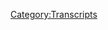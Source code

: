 {{Transcript
    | title         = [[431: Smash-N-Grab Spy Jobs]]
    | caption       = [https://knowledgefight.libsyn.com/431-smash-n-grab-spy-jobs Listen to this episode on Libsyn]
    | episodeNumber = [[431: Smash-N-Grab Spy Jobs|431]]
    | length        = 01:44:46
}}

{{MessageBox
    | header     = Warning: Bot Generated Content
    | text       = This transcript was automatically generated by transcription software and likely contains many mistakes and misattributions. Please check the audio for definitive quotes, attribution, and context.
    | image      = N3yvass4myg91.webp
    | imagewidth = 50px
    | id         = warning
}}

{{TranscriptBlock
    | name      = Unknown Speaker
    | timestamp = 00:00:00.000
    | text      = ðŸŽ¶
}}

{{TranscriptBlock
    | name      = Unknown Speaker
    | timestamp = 00:00:12.439
    | text      = Knowledge Fight
}}

{{TranscriptBlock
    | name      = Unknown Speaker
    | timestamp = 00:00:13.199
    | text      = Da-a-a-a-a-ah
}}

{{TranscriptBlock
    | name      = Unknown Speaker
    | timestamp = 00:00:16.160
    | text      = Dan and Jordan, I am sweating
}}

{{TranscriptBlock
    | name      = Unknown Speaker
    | timestamp = 00:00:18.320
    | text      = Da-a-a-a-ah
}}

{{TranscriptBlock
    | name      = Unknown Speaker
    | timestamp = 00:00:19.519
    | text      = Knowledgefight.com
}}

{{TranscriptBlock
    | name      = Unknown Speaker
    | timestamp = 00:00:20.600
    | text      = It's time to pray
}}

{{TranscriptBlock
    | name      = Unknown Speaker
    | timestamp = 00:00:21.559
    | text      = I have great respect for
}}

{{TranscriptBlock
    | name      = Unknown Speaker
    | timestamp = 00:00:23.039
    | text      = Knowledge Fight
}}

{{TranscriptBlock
    | name      = Unknown Speaker
    | timestamp = 00:00:24.140
    | text      = Knowledge Fight
}}

{{TranscriptBlock
    | name      = Unknown Speaker
    | timestamp = 00:00:25.019
    | text      = I'm sick of them posing as if they're the good guys
}}

{{TranscriptBlock
    | name      = Unknown Speaker
    | timestamp = 00:00:27.440
    | text      = Saying, WE are the bad guys
}}

{{TranscriptBlock
    | name      = Unknown Speaker
    | timestamp = 00:00:29.079
    | text      = you're knowledge fight.
}}

{{TranscriptBlock
    | name      = Unknown Speaker
    | timestamp = 00:00:30.199
    | text      = Dan and George, your knowledge fight.
}}

{{TranscriptBlock
    | name      = Unknown Speaker
    | timestamp = 00:00:32.359
    | text      = Riddle art, riddle art, riddle art.
}}

{{TranscriptBlock
    | name      = Unknown Speaker
    | timestamp = 00:00:35.159
    | text      = Need money, riddle art, riddle art, riddle art.
}}

{{TranscriptBlock
    | name      = Unknown Speaker
    | timestamp = 00:00:39.560
    | text      = Andy and Shamses.
}}

{{TranscriptBlock
    | name      = Unknown Speaker
    | timestamp = 00:00:40.579
    | text      = Andy and Shamses.
}}

{{TranscriptBlock
    | name      = Unknown Speaker
    | timestamp = 00:00:42.340
    | text      = Stop it.
}}

{{TranscriptBlock
    | name      = Unknown Speaker
    | timestamp = 00:00:42.960
    | text      = Andy and Shamses.
}}

{{TranscriptBlock
    | name      = Unknown Speaker
    | timestamp = 00:00:43.820
    | text      = Andy and Shamses.
}}

{{TranscriptBlock
    | name      = Unknown Speaker
    | timestamp = 00:00:46.439
    | text      = It's time to pray.
}}

{{TranscriptBlock
    | name      = Unknown Speaker
    | timestamp = 00:00:47.240
    | text      = Andy and Shamses, you're on the air.
}}

{{TranscriptBlock
    | name      = Unknown Speaker
    | timestamp = 00:00:48.759
    | text      = Thanks for holding.
}}

{{TranscriptBlock
    | name      = Unknown Speaker
    | timestamp = 00:00:49.560
    | text      = Hello, Alex.
}}

{{TranscriptBlock
    | name      = Unknown Speaker
    | timestamp = 00:00:50.219
    | text      = I'm a system caller.
}}

{{TranscriptBlock
    | name      = Unknown Speaker
    | timestamp = 00:00:51.159
    | text      = I'm a huge fan.
}}

{{TranscriptBlock
    | name      = Unknown Speaker
    | timestamp = 00:00:52.000
    | text      = I love your room.
}}

{{TranscriptBlock
    | name      = Unknown Speaker
    | timestamp = 00:00:53.039
    | text      = Knowledge fight.
}}

{{TranscriptBlock
    | name      = Unknown Speaker
    | timestamp = 00:00:55.759
    | text      = Knowledgefight.com.
}}

{{TranscriptBlock
    | name      = Unknown Speaker
    | timestamp = 00:00:58.640
    | text      = I love you.
}}

{{TranscriptBlock
    | name      = Unknown Speaker
    | timestamp = 00:00:59.479
    | text      = Hey everybody, welcome back to Knowledge Fight.
}}

{{TranscriptBlock
    | name      = Unknown Speaker
    | timestamp = 00:01:01.039
    | text      = I'm Dan.
}}

{{TranscriptBlock
    | name      = Unknown Speaker
    | timestamp = 00:01:01.859
    | text      = We're a couple dudes, like to sit around,
}}

{{TranscriptBlock
    | name      = Unknown Speaker
    | timestamp = 00:01:03.039
    | text      = take novelty beverages and talk a little bit about Alex Jones.
}}

{{TranscriptBlock
    | name      = Unknown Speaker
    | timestamp = 00:01:05.879
    | text      = Oh indeed we are, Dan.
}}

{{TranscriptBlock
    | name      = Unknown Speaker
    | timestamp = 00:01:07.200
    | text      = Jordan.
}}

{{TranscriptBlock
    | name      = Unknown Speaker
    | timestamp = 00:01:08.040
    | text      = Jordan.
}}

{{TranscriptBlock
    | name      = Unknown Speaker
    | timestamp = 00:01:08.879
    | text      = Quick question.
}}

{{TranscriptBlock
    | name      = Unknown Speaker
    | timestamp = 00:01:09.700
    | text      = What?
}}

{{TranscriptBlock
    | name      = Unknown Speaker
    | timestamp = 00:01:10.540
    | text      = What's your bright spot today?
}}

{{TranscriptBlock
    | name      = Unknown Speaker
    | timestamp = 00:01:11.379
    | text      = Why don't you go first?
}}

{{TranscriptBlock
    | name      = Unknown Speaker
    | timestamp = 00:01:12.200
    | text      = I gotta think for a minute.
}}

{{TranscriptBlock
    | name      = Unknown Speaker
    | timestamp = 00:01:13.040
    | text      = My bright spot.
}}

{{TranscriptBlock
    | name      = Unknown Speaker
    | timestamp = 00:01:13.879
    | text      = Because otherwise it's just a food thing.
}}

{{TranscriptBlock
    | name      = Unknown Speaker
    | timestamp = 00:01:14.879
    | text      = Yeah, yeah.
}}

{{TranscriptBlock
    | name      = Unknown Speaker
    | timestamp = 00:01:15.719
    | text      = Well, my bright spot is card games.
}}

{{TranscriptBlock
    | name      = Unknown Speaker
    | timestamp = 00:01:19.319
    | text      = My partner and I, we run out of playing our board games.
}}

{{TranscriptBlock
    | name      = Unknown Speaker
    | timestamp = 00:01:22.400
    | text      = Very, very boring.
}}

{{TranscriptBlock
    | name      = Unknown Speaker
    | timestamp = 00:01:23.239
    | text      = So now it's gone on to cards.
}}

{{TranscriptBlock
    | name      = Unknown Speaker
    | timestamp = 00:01:24.079
    | text      = So now it's gone on to cards.
}}

{{TranscriptBlock
    | name      = Unknown Speaker
    | timestamp = 00:01:25.359
    | text      = We're playing spades.
}}

{{TranscriptBlock
    | name      = Unknown Speaker
    | timestamp = 00:01:26.480
    | text      = We're playing heads up poker.
}}

{{TranscriptBlock
    | name      = Unknown Speaker
    | timestamp = 00:01:27.840
    | text      = We played a little heads up poker.
}}

{{TranscriptBlock
    | name      = Unknown Speaker
    | timestamp = 00:01:29.480
    | text      = That's very boring.
}}

{{TranscriptBlock
    | name      = Unknown Speaker
    | timestamp = 00:01:30.319
    | text      = It is more fun whenever you take crazy insane risks
}}

{{TranscriptBlock
    | name      = Unknown Speaker
    | timestamp = 00:01:34.159
    | text      = and have no interest in money.
}}

{{TranscriptBlock
    | name      = Unknown Speaker
    | timestamp = 00:01:35.439
    | text      = Sure, and it's more fun when there's more than two people
}}

{{TranscriptBlock
    | name      = Unknown Speaker
    | timestamp = 00:01:37.680
    | text      = when you're playing a poker game.
}}

{{TranscriptBlock
    | name      = Unknown Speaker
    | timestamp = 00:01:38.719
    | text      = Yeah, for sure, for sure.
}}

{{TranscriptBlock
    | name      = Unknown Speaker
    | timestamp = 00:01:40.000
    | text      = Back when me and Nikki Gifts used to live together,
}}

{{TranscriptBlock
    | name      = Unknown Speaker
    | timestamp = 00:01:41.920
    | text      = we had a running tally board of like heads up poker games.
}}

{{TranscriptBlock
    | name      = Unknown Speaker
    | timestamp = 00:01:46.079
    | text      = Because we were like, okay, we'll see whoever comes out
}}

{{TranscriptBlock
    | name      = Unknown Speaker
    | timestamp = 00:01:48.519
    | text      = ahead and that person has to pay.
}}

{{TranscriptBlock
    | name      = Unknown Speaker
    | timestamp = 00:01:49.879
    | text      = Right.
}}

{{TranscriptBlock
    | name      = Unknown Speaker
    | timestamp = 00:01:50.700
    | text      = It was just so boring.
}}

{{TranscriptBlock
    | name      = Unknown Speaker
    | timestamp = 00:01:51.540
    | text      = Yeah, yeah, yeah.
}}

{{TranscriptBlock
    | name      = Unknown Speaker
    | timestamp = 00:01:52.359
    | text      = It was fun because we would just yell at each other and stuff.
}}

{{TranscriptBlock
    | name      = Unknown Speaker
    | timestamp = 00:01:54.200
    | text      = Yeah, yeah, yeah.
}}

{{TranscriptBlock
    | name      = Unknown Speaker
    | timestamp = 00:01:55.319
    | text      = It's hard to play card games between two people sometimes.
}}

{{TranscriptBlock
    | name      = Unknown Speaker
    | timestamp = 00:01:58.000
    | text      = It can be, it can be.
}}

{{TranscriptBlock
    | name      = Unknown Speaker
    | timestamp = 00:01:59.239
    | text      = But, you know, you remove a lot of the things
}}

{{TranscriptBlock
    | name      = Unknown Speaker
    | timestamp = 00:02:02.439
    | text      = and you shorten up the game.
}}

{{TranscriptBlock
    | name      = Unknown Speaker
    | timestamp = 00:02:03.480
    | text      = You know, like you play spades
}}

{{TranscriptBlock
    | name      = Unknown Speaker
    | timestamp = 00:02:04.640
    | text      = and you get rid of everything below a 10
}}

{{TranscriptBlock
    | name      = Unknown Speaker
    | timestamp = 00:02:06.359
    | text      = and you got a fast paced game for two people.
}}

{{TranscriptBlock
    | name      = Unknown Speaker
    | timestamp = 00:02:08.840
    | text      = I'm telling you, it's great.
}}

{{TranscriptBlock
    | name      = Unknown Speaker
    | timestamp = 00:02:09.840
    | text      = Have you gotten to the point where you guys
}}

{{TranscriptBlock
    | name      = Unknown Speaker
    | timestamp = 00:02:11.199
    | text      = are throwing cards into a hat?
}}

{{TranscriptBlock
    | name      = Unknown Speaker
    | timestamp = 00:02:12.759
    | text      = Not yet, but close, real close.
}}

{{TranscriptBlock
    | name      = Unknown Speaker
    | timestamp = 00:02:14.919
    | text      = We'll check in next week.
}}

{{TranscriptBlock
    | name      = Unknown Speaker
    | timestamp = 00:02:16.000
    | text      = I hope I get good at it.
}}

{{TranscriptBlock
    | name      = Unknown Speaker
    | timestamp = 00:02:17.719
    | text      = So I guess for me, my bright spot would be,
}}

{{TranscriptBlock
    | name      = Unknown Speaker
    | timestamp = 00:02:19.520
    | text      = I guess I'm just gonna go with the food one.
}}

{{TranscriptBlock
    | name      = Unknown Speaker
    | timestamp = 00:02:22.000
    | text      = So I tried these cookies called crispy crepes.
}}

{{TranscriptBlock
    | name      = Unknown Speaker
    | timestamp = 00:02:25.479
    | text      = Okay.
}}

{{TranscriptBlock
    | name      = Unknown Speaker
    | timestamp = 00:02:26.319
    | text      = And they're like rolled up little mini crepes.
}}

{{TranscriptBlock
    | name      = Unknown Speaker
    | timestamp = 00:02:28.479
    | text      = Oh yeah, I've seen those.
}}

{{TranscriptBlock
    | name      = Unknown Speaker
    | timestamp = 00:02:29.479
    | text      = Yeah.
}}

{{TranscriptBlock
    | name      = Unknown Speaker
    | timestamp = 00:02:30.319
    | text      = Are they good?
}}

{{TranscriptBlock
    | name      = Unknown Speaker
    | timestamp = 00:02:31.159
    | text      = So good.
}}

{{TranscriptBlock
    | name      = Unknown Speaker
    | timestamp = 00:02:31.979
    | text      = So good.
}}

{{TranscriptBlock
    | name      = Unknown Speaker
    | timestamp = 00:02:32.819
    | text      = Maybe my favorite thing ever.
}}

{{TranscriptBlock
    | name      = Unknown Speaker
    | timestamp = 00:02:33.659
    | text      = Maybe your favorite thing ever.
}}

{{TranscriptBlock
    | name      = Unknown Speaker
    | timestamp = 00:02:34.479
    | text      = Yes, they're very good.
}}

{{TranscriptBlock
    | name      = Unknown Speaker
    | timestamp = 00:02:35.319
    | text      = They're very tasty, not too, they're small.
}}

{{TranscriptBlock
    | name      = Unknown Speaker
    | timestamp = 00:02:39.280
    | text      = So, you know, you don't end up eating too many of them
}}

{{TranscriptBlock
    | name      = Unknown Speaker
    | timestamp = 00:02:41.599
    | text      = unless you can't stop and you just eat a whole box of them.
}}

{{TranscriptBlock
    | name      = Unknown Speaker
    | timestamp = 00:02:44.039
    | text      = Which is something I do.
}}

{{TranscriptBlock
    | name      = Unknown Speaker
    | timestamp = 00:02:45.800
    | text      = Yeah, it's possible to do that.
}}

{{TranscriptBlock
    | name      = Unknown Speaker
    | timestamp = 00:02:47.159
    | text      = But if you can restrain yourself,
}}

{{TranscriptBlock
    | name      = Unknown Speaker
    | timestamp = 00:02:48.719
    | text      = it's a really good like little cookie thing
}}

{{TranscriptBlock
    | name      = Unknown Speaker
    | timestamp = 00:02:50.919
    | text      = that's not too unhealthy.
}}

{{TranscriptBlock
    | name      = Unknown Speaker
    | timestamp = 00:02:52.159
    | text      = And yeah, I think they're fantastic.
}}

{{TranscriptBlock
    | name      = Unknown Speaker
    | timestamp = 00:02:54.319
    | text      = Nice, I like it.
}}

{{TranscriptBlock
    | name      = Unknown Speaker
    | timestamp = 00:02:55.280
    | text      = And even if they weren't small and like reasonably
}}

{{TranscriptBlock
    | name      = Unknown Speaker
    | timestamp = 00:02:59.719
    | text      = acceptable if you're trying to eat healthier,
}}

{{TranscriptBlock
    | name      = Unknown Speaker
    | timestamp = 00:03:02.360
    | text      = they're still fantastic.
}}

{{TranscriptBlock
    | name      = Unknown Speaker
    | timestamp = 00:03:03.879
    | text      = They're really good.
}}

{{TranscriptBlock
    | name      = Unknown Speaker
    | timestamp = 00:03:04.719
    | text      = Oh, good.
}}

{{TranscriptBlock
    | name      = Unknown Speaker
    | timestamp = 00:03:05.539
    | text      = Oh, okay, great.
}}

{{TranscriptBlock
    | name      = Unknown Speaker
    | timestamp = 00:03:06.379
    | text      = I'm glad you offered me one.
}}

{{TranscriptBlock
    | name      = Unknown Speaker
    | timestamp = 00:03:07.199
    | text      = After the show, after the show.
}}

{{TranscriptBlock
    | name      = Unknown Speaker
    | timestamp = 00:03:09.319
    | text      = I've got one with your name on it.
}}

{{TranscriptBlock
    | name      = Unknown Speaker
    | timestamp = 00:03:11.800
    | text      = I wish that I had one that wasn't food based,
}}

{{TranscriptBlock
    | name      = Unknown Speaker
    | timestamp = 00:03:14.580
    | text      = but oh well, that's where we're at.
}}

{{TranscriptBlock
    | name      = Unknown Speaker
    | timestamp = 00:03:16.439
    | text      = Man, that's where we're at.
}}

{{TranscriptBlock
    | name      = Unknown Speaker
    | timestamp = 00:03:17.560
    | text      = Yeah, so Jordan, today we got an interesting episode
}}

{{TranscriptBlock
    | name      = Unknown Speaker
    | timestamp = 00:03:19.400
    | text      = to go over, but before we do that,
}}

{{TranscriptBlock
    | name      = Unknown Speaker
    | timestamp = 00:03:20.479
    | text      = we gotta take a moment to say thank you
}}

{{TranscriptBlock
    | name      = Unknown Speaker
    | timestamp = 00:03:21.680
    | text      = to some folks who have signed up
}}

{{TranscriptBlock
    | name      = Unknown Speaker
    | timestamp = 00:03:22.639
    | text      = and are supporting the show
}}

{{TranscriptBlock
    | name      = Unknown Speaker
    | timestamp = 00:03:23.460
    | text      = and check in with the Year of the Seltzer.
}}

{{TranscriptBlock
    | name      = Unknown Speaker
    | timestamp = 00:03:25.719
    | text      = So first, Mic.
}}

{{TranscriptBlock
    | name      = Unknown Speaker
    | timestamp = 00:03:26.800
    | text      = Thank you so much.
}}

{{TranscriptBlock
    | name      = Unknown Speaker
    | timestamp = 00:03:27.639
    | text      = You are now a policy wonk.
}}

{{TranscriptBlock
    | name      = Unknown Speaker
    | timestamp = 00:03:28.659
    | text      = I'm a policy wonk.
}}

{{TranscriptBlock
    | name      = Unknown Speaker
    | timestamp = 00:03:29.500
    | text      = Thanks Mic.
}}

{{TranscriptBlock
    | name      = Unknown Speaker
    | timestamp = 00:03:30.319
    | text      = Thank you Mic.
}}

{{TranscriptBlock
    | name      = Unknown Speaker
    | timestamp = 00:03:31.159
    | text      = Next, Ryan.
}}

{{TranscriptBlock
    | name      = Unknown Speaker
    | timestamp = 00:03:32.000
    | text      = Thank you so much.
}}

{{TranscriptBlock
    | name      = Unknown Speaker
    | timestamp = 00:03:32.840
    | text      = You're now a policy wonk.
}}

{{TranscriptBlock
    | name      = Unknown Speaker
    | timestamp = 00:03:33.659
    | text      = I'm a policy wonk.
}}

{{TranscriptBlock
    | name      = Unknown Speaker
    | timestamp = 00:03:34.500
    | text      = Thank you Ryan.
}}

{{TranscriptBlock
    | name      = Unknown Speaker
    | timestamp = 00:03:35.340
    | text      = Thank you Ryan.
}}

{{TranscriptBlock
    | name      = Unknown Speaker
    | timestamp = 00:03:36.159
    | text      = Next, Red Alert Wheatzy.
}}

{{TranscriptBlock
    | name      = Unknown Speaker
    | timestamp = 00:03:37.340
    | text      = Thank you so much.
}}

{{TranscriptBlock
    | name      = Unknown Speaker
    | timestamp = 00:03:38.180
    | text      = You are now a policy wonk.
}}

{{TranscriptBlock
    | name      = Unknown Speaker
    | timestamp = 00:03:39.080
    | text      = I'm a policy wonk.
}}

{{TranscriptBlock
    | name      = Unknown Speaker
    | timestamp = 00:03:40.240
    | text      = Thank you, Red Alert Wheatzy.
}}

{{TranscriptBlock
    | name      = Unknown Speaker
    | timestamp = 00:03:41.080
    | text      = Thank you.
}}

{{TranscriptBlock
    | name      = Unknown Speaker
    | timestamp = 00:03:41.900
    | text      = Next, Benjamin.
}}

{{TranscriptBlock
    | name      = Unknown Speaker
    | timestamp = 00:03:42.740
    | text      = Thank you so much.
}}

{{TranscriptBlock
    | name      = Unknown Speaker
    | timestamp = 00:03:43.560
    | text      = You are now a policy wonk.
}}

{{TranscriptBlock
    | name      = Unknown Speaker
    | timestamp = 00:03:44.400
    | text      = I'm a policy wonk.
}}

{{TranscriptBlock
    | name      = Unknown Speaker
    | timestamp = 00:03:45.240
    | text      = Thanks Benjamin.
}}

{{TranscriptBlock
    | name      = Unknown Speaker
    | timestamp = 00:03:46.039
    | text      = Thanks Benjamin.
}}

{{TranscriptBlock
    | name      = Unknown Speaker
    | timestamp = 00:03:46.860
    | text      = John, thank you so much, you're now a policy wonk.
}}

{{TranscriptBlock
    | name      = Unknown Speaker
    | timestamp = 00:03:48.900
    | text      = I'm a policy wonk.
}}

{{TranscriptBlock
    | name      = Unknown Speaker
    | timestamp = 00:03:50.020
    | text      = Thank you, John.
}}

{{TranscriptBlock
    | name      = Unknown Speaker
    | timestamp = 00:03:50.860
    | text      = That's John without an H, by the way.
}}

{{TranscriptBlock
    | name      = Unknown Speaker
    | timestamp = 00:03:51.680
    | text      = John without an H, okay, all right.
}}

{{TranscriptBlock
    | name      = Unknown Speaker
    | timestamp = 00:03:53.400
    | text      = Next, Melinda, thank you so much, you're now a policy wonk.
}}

{{TranscriptBlock
    | name      = Unknown Speaker
    | timestamp = 00:03:56.060
    | text      = I'm a policy wonk.
}}

{{TranscriptBlock
    | name      = Unknown Speaker
    | timestamp = 00:03:57.060
    | text      = Thanks, Melinda.
}}

{{TranscriptBlock
    | name      = Unknown Speaker
    | timestamp = 00:03:57.900
    | text      = Thank you, Melinda.
}}

{{TranscriptBlock
    | name      = Unknown Speaker
    | timestamp = 00:03:58.719
    | text      = Next, Zachary, thank you so much, you're now a policy wonk.
}}

{{TranscriptBlock
    | name      = Unknown Speaker
    | timestamp = 00:04:00.639
    | text      = I'm a policy wonk.
}}

{{TranscriptBlock
    | name      = Unknown Speaker
    | timestamp = 00:04:01.800
    | text      = Thank you, Zachary.
}}

{{TranscriptBlock
    | name      = Unknown Speaker
    | timestamp = 00:04:02.639
    | text      = Is that Zach with an H or without?
}}

{{TranscriptBlock
    | name      = Unknown Speaker
    | timestamp = 00:04:04.139
    | text      = With.
}}

{{TranscriptBlock
    | name      = Unknown Speaker
    | timestamp = 00:04:04.979
    | text      = Ooh.
}}

{{TranscriptBlock
    | name      = Unknown Speaker
    | timestamp = 00:04:05.800
    | text      = And a Y. Dangerous.
}}

{{TranscriptBlock
    | name      = Unknown Speaker
    | timestamp = 00:04:06.639
    | text      = Not an IE.
}}

{{TranscriptBlock
    | name      = Unknown Speaker
    | timestamp = 00:04:07.479
    | text      = Is that ever an IE?
}}

{{TranscriptBlock
    | name      = Unknown Speaker
    | timestamp = 00:04:08.300
    | text      = I'm not sure.
}}

{{TranscriptBlock
    | name      = Unknown Speaker
    | timestamp = 00:04:09.139
    | text      = I don't think so.
}}

{{TranscriptBlock
    | name      = Unknown Speaker
    | timestamp = 00:04:09.979
    | text      = I don't know.
}}

{{TranscriptBlock
    | name      = Unknown Speaker
    | timestamp = 00:04:10.819
    | text      = Eh.
}}

{{TranscriptBlock
    | name      = Unknown Speaker
    | timestamp = 00:04:11.639
    | text      = And finally, I'd like to say thank you
}}

{{TranscriptBlock
    | name      = Unknown Speaker
    | timestamp = 00:04:12.479
    | text      = to all the people who donated on elevated level.
}}

{{TranscriptBlock
    | name      = Unknown Speaker
    | timestamp = 00:04:42.480
    | text      = Thank you so much.
}}

{{TranscriptBlock
    | name      = Unknown Speaker
    | timestamp = 00:04:43.319
    | text      = To both of you.
}}

{{TranscriptBlock
    | name      = Unknown Speaker
    | timestamp = 00:04:44.139
    | text      = If you're out there listening
}}

{{TranscriptBlock
    | name      = Unknown Speaker
    | timestamp = 00:04:44.980
    | text      = and you're thinking, hey, I enjoy the show,
}}

{{TranscriptBlock
    | name      = Unknown Speaker
    | timestamp = 00:04:45.819
    | text      = I'd like to support what these gents do,
}}

{{TranscriptBlock
    | name      = Unknown Speaker
    | timestamp = 00:04:46.639
    | text      = you can do that by going to our website, knowledgefight.com,
}}

{{TranscriptBlock
    | name      = Unknown Speaker
    | timestamp = 00:04:48.240
    | text      = clicking the button that says support the show,
}}

{{TranscriptBlock
    | name      = Unknown Speaker
    | timestamp = 00:04:49.439
    | text      = we would appreciate it, or you could go
}}

{{TranscriptBlock
    | name      = Unknown Speaker
    | timestamp = 00:04:51.199
    | text      = and take that generosity and direct it
}}

{{TranscriptBlock
    | name      = Unknown Speaker
    | timestamp = 00:04:53.160
    | text      = towards a local charity in your area
}}

{{TranscriptBlock
    | name      = Unknown Speaker
    | timestamp = 00:04:54.519
    | text      = that's helping people in need.
}}

{{TranscriptBlock
    | name      = Unknown Speaker
    | timestamp = 00:04:55.779
    | text      = That would be wonderful as well.
}}

{{TranscriptBlock
    | name      = Unknown Speaker
    | timestamp = 00:04:57.160
    | text      = We would appreciate it either very much.
}}

{{TranscriptBlock
    | name      = Unknown Speaker
    | timestamp = 00:04:58.680
    | text      = Indeed.
}}

{{TranscriptBlock
    | name      = Unknown Speaker
    | timestamp = 00:04:59.519
    | text      = So Jordan, checking in on the year of the seltzer,
}}

{{TranscriptBlock
    | name      = Unknown Speaker
    | timestamp = 00:05:01.139
    | text      = we're ending week three almost a week ahead.
}}

{{TranscriptBlock
    | name      = Unknown Speaker
    | timestamp = 00:05:04.279
    | text      = Hard to believe that we're already week three
}}

{{TranscriptBlock
    | name      = Unknown Speaker
    | timestamp = 00:05:06.399
    | text      = into this incredibly exciting new segment on our show.
}}

{{TranscriptBlock
    | name      = Unknown Speaker
    | timestamp = 00:05:09.839
    | text      = 42 seltzers down at the end of week three.
}}

{{TranscriptBlock
    | name      = Unknown Speaker
    | timestamp = 00:05:14.420
    | text      = To get to 500, we're supposed to be at about 10 a week.
}}

{{TranscriptBlock
    | name      = Unknown Speaker
    | timestamp = 00:05:16.959
    | text      = Yeah.
}}

{{TranscriptBlock
    | name      = Unknown Speaker
    | timestamp = 00:05:17.800
    | text      = We are over 10 ahead at this point.
}}

{{TranscriptBlock
    | name      = Unknown Speaker
    | timestamp = 00:05:20.300
    | text      = All right.
}}

{{TranscriptBlock
    | name      = Unknown Speaker
    | timestamp = 00:05:21.139
    | text      = Doing good.
}}

{{TranscriptBlock
    | name      = Unknown Speaker
    | timestamp = 00:05:21.959
    | text      = So, since we last spoke,
}}

{{TranscriptBlock
    | name      = Unknown Speaker
    | timestamp = 00:05:24.720
    | text      = I've been trying to go through the Waterloo seltzers.
}}

{{TranscriptBlock
    | name      = Unknown Speaker
    | timestamp = 00:05:29.800
    | text      = Waterloo, would drink that if I wanted.
}}

{{TranscriptBlock
    | name      = Unknown Speaker
    | timestamp = 00:05:32.439
    | text      = Is that because you're a Rockefeller?
}}

{{TranscriptBlock
    | name      = Unknown Speaker
    | timestamp = 00:05:33.560
    | text      = Is that what's going on there?
}}

{{TranscriptBlock
    | name      = Unknown Speaker
    | timestamp = 00:05:34.399
    | text      = No, it's because I'm a member of ABBA.
}}

{{TranscriptBlock
    | name      = Unknown Speaker
    | timestamp = 00:05:35.680
    | text      = Ah, well, that'll happen.
}}

{{TranscriptBlock
    | name      = Unknown Speaker
    | timestamp = 00:05:37.699
    | text      = Little known fact, I was in ABBA.
}}

{{TranscriptBlock
    | name      = Unknown Speaker
    | timestamp = 00:05:40.360
    | text      = I want to say that Waterloo is a rangy beast
}}

{{TranscriptBlock
    | name      = Unknown Speaker
    | timestamp = 00:05:43.579
    | text      = of seltzer varieties.
}}

{{TranscriptBlock
    | name      = Unknown Speaker
    | timestamp = 00:05:45.420
    | text      = I've had a number of them.
}}

{{TranscriptBlock
    | name      = Unknown Speaker
    | timestamp = 00:05:46.540
    | text      = Is that your new cup of coffee?
}}

{{TranscriptBlock
    | name      = Unknown Speaker
    | timestamp = 00:05:48.420
    | text      = It's a rangy beast.
}}

{{TranscriptBlock
    | name      = Unknown Speaker
    | timestamp = 00:05:49.259
    | text      = It's a rangy beast.
}}

{{TranscriptBlock
    | name      = Unknown Speaker
    | timestamp = 00:05:51.000
    | text      = Watermelon variety coming in at 67 of 100.
}}

{{TranscriptBlock
    | name      = Unknown Speaker
    | timestamp = 00:05:54.040
    | text      = That's not bad.
}}

{{TranscriptBlock
    | name      = Unknown Speaker
    | timestamp = 00:05:54.879
    | text      = That's not bad.
}}

{{TranscriptBlock
    | name      = Unknown Speaker
    | timestamp = 00:05:55.720
    | text      = A lot of them are in that sort of 60s range,
}}

{{TranscriptBlock
    | name      = Unknown Speaker
    | timestamp = 00:05:57.920
    | text      = but the black cherry, whoa, Nelly.
}}

{{TranscriptBlock
    | name      = Unknown Speaker
    | timestamp = 00:06:00.519
    | text      = Not good or really good?
}}

{{TranscriptBlock
    | name      = Unknown Speaker
    | timestamp = 00:06:01.639
    | text      = So bad.
}}

{{TranscriptBlock
    | name      = Unknown Speaker
    | timestamp = 00:06:02.480
    | text      = So bad.
}}

{{TranscriptBlock
    | name      = Unknown Speaker
    | timestamp = 00:06:03.319
    | text      = Coming in at a 30.
}}

{{TranscriptBlock
    | name      = Unknown Speaker
    | timestamp = 00:06:04.139
    | text      = Really?
}}

{{TranscriptBlock
    | name      = Unknown Speaker
    | timestamp = 00:06:04.980
    | text      = A black cherry coming in?
}}

{{TranscriptBlock
    | name      = Unknown Speaker
    | timestamp = 00:06:05.819
    | text      = I like a black cherry.
}}

{{TranscriptBlock
    | name      = Unknown Speaker
    | timestamp = 00:06:06.639
    | text      = There's something wrong with it.
}}

{{TranscriptBlock
    | name      = Unknown Speaker
    | timestamp = 00:06:07.639
    | text      = It's not necessarily the flavor.
}}

{{TranscriptBlock
    | name      = Unknown Speaker
    | timestamp = 00:06:09.680
    | text      = There's something wrong with that seltzer.
}}

{{TranscriptBlock
    | name      = Unknown Speaker
    | timestamp = 00:06:12.139
    | text      = They fucked up something, and it's not good.
}}

{{TranscriptBlock
    | name      = Unknown Speaker
    | timestamp = 00:06:14.439
    | text      = It's not crisp.
}}

{{TranscriptBlock
    | name      = Unknown Speaker
    | timestamp = 00:06:15.279
    | text      = It's not refreshing.
}}

{{TranscriptBlock
    | name      = Unknown Speaker
    | timestamp = 00:06:16.439
    | text      = It's just water that they tossed a little black cherry in.
}}

{{TranscriptBlock
    | name      = Unknown Speaker
    | timestamp = 00:06:19.939
    | text      = I'd prefer that.
}}

{{TranscriptBlock
    | name      = Unknown Speaker
    | timestamp = 00:06:22.079
    | text      = There's something wrong in the other direction
}}

{{TranscriptBlock
    | name      = Unknown Speaker
    | timestamp = 00:06:23.920
    | text      = with that Waterloo black cherry,
}}

{{TranscriptBlock
    | name      = Unknown Speaker
    | timestamp = 00:06:25.319
    | text      = and I don't know what it is, and I don't appreciate it.
}}

{{TranscriptBlock
    | name      = Unknown Speaker
    | timestamp = 00:06:27.920
    | text      = Also, I tried this highball energy water situation.
}}

{{TranscriptBlock
    | name      = Unknown Speaker
    | timestamp = 00:06:32.079
    | text      = Highball energy water?
}}

{{TranscriptBlock
    | name      = Unknown Speaker
    | timestamp = 00:06:33.379
    | text      = Yes.
}}

{{TranscriptBlock
    | name      = Unknown Speaker
    | timestamp = 00:06:34.220
    | text      = No whiskey?
}}

{{TranscriptBlock
    | name      = Unknown Speaker
    | timestamp = 00:06:35.040
    | text      = This is one of the cans of the other ones.
}}

{{TranscriptBlock
    | name      = Unknown Speaker
    | timestamp = 00:06:36.000
    | text      = This is a grapefruit one, which was okay.
}}

{{TranscriptBlock
    | name      = Unknown Speaker
    | timestamp = 00:06:38.720
    | text      = There was a vanilla, and it smelled just like
}}

{{TranscriptBlock
    | name      = Unknown Speaker
    | timestamp = 00:06:40.800
    | text      = maybe a seltzer version of a cream soda.
}}

{{TranscriptBlock
    | name      = Unknown Speaker
    | timestamp = 00:06:43.019
    | text      = Interesting.
}}

{{TranscriptBlock
    | name      = Unknown Speaker
    | timestamp = 00:06:43.860
    | text      = I had real high hopes.
}}

{{TranscriptBlock
    | name      = Unknown Speaker
    | timestamp = 00:06:45.439
    | text      = Terrible idea.
}}

{{TranscriptBlock
    | name      = Unknown Speaker
    | timestamp = 00:06:46.259
    | text      = Trash.
}}

{{TranscriptBlock
    | name      = Unknown Speaker
    | timestamp = 00:06:47.100
    | text      = Yeah.
}}

{{TranscriptBlock
    | name      = Unknown Speaker
    | timestamp = 00:06:47.939
    | text      = 21 out of 100.
}}

{{TranscriptBlock
    | name      = Unknown Speaker
    | timestamp = 00:06:48.759
    | text      = Ooh, 21 out of 100.
}}

{{TranscriptBlock
    | name      = Unknown Speaker
    | timestamp = 00:06:49.980
    | text      = That's bad.
}}

{{TranscriptBlock
    | name      = Unknown Speaker
    | timestamp = 00:06:50.819
    | text      = No good.
}}

{{TranscriptBlock
    | name      = Unknown Speaker
    | timestamp = 00:06:51.639
    | text      = That is bad.
}}

{{TranscriptBlock
    | name      = Unknown Speaker
    | timestamp = 00:06:52.480
    | text      = Let's throw it out the window bad.
}}

{{TranscriptBlock
    | name      = Unknown Speaker
    | timestamp = 00:06:53.480
    | text      = Yeah, so we had some highs and some lows
}}

{{TranscriptBlock
    | name      = Unknown Speaker
    | timestamp = 00:06:55.899
    | text      = in this installment of the year of the seltzer,
}}

{{TranscriptBlock
    | name      = Unknown Speaker
    | timestamp = 00:06:59.319
    | text      = but that's to be expected, and I'm glad,
}}

{{TranscriptBlock
    | name      = Unknown Speaker
    | timestamp = 00:07:01.000
    | text      = because just middle of the road stuff,
}}

{{TranscriptBlock
    | name      = Unknown Speaker
    | timestamp = 00:07:03.519
    | text      = maybe not all that exciting.
}}

{{TranscriptBlock
    | name      = Unknown Speaker
    | timestamp = 00:07:05.000
    | text      = Boring.
}}

{{TranscriptBlock
    | name      = Unknown Speaker
    | timestamp = 00:07:05.839
    | text      = I'd rather encounter a 21 than like a 53, probably.
}}

{{TranscriptBlock
    | name      = Unknown Speaker
    | timestamp = 00:07:10.519
    | text      = As somebody who's bipolar, I believe you.
}}

{{TranscriptBlock
    | name      = Unknown Speaker
    | timestamp = 00:07:14.240
    | text      = Extremes are kind of my interest.
}}

{{TranscriptBlock
    | name      = Unknown Speaker
    | timestamp = 00:07:15.959
    | text      = That's true.
}}

{{TranscriptBlock
    | name      = Unknown Speaker
    | timestamp = 00:07:16.800
    | text      = So, we will see you again next time
}}

{{TranscriptBlock
    | name      = Unknown Speaker
    | timestamp = 00:07:18.560
    | text      = on the year of the seltzer.
}}

{{TranscriptBlock
    | name      = Unknown Speaker
    | timestamp = 00:07:19.399
    | text      = Of course.
}}

{{TranscriptBlock
    | name      = Unknown Speaker
    | timestamp = 00:07:20.220
    | text      = So, Jordan, today, what we've got going is,
}}

{{TranscriptBlock
    | name      = Unknown Speaker
    | timestamp = 00:07:22.439
    | text      = I was looking over our episodes,
}}

{{TranscriptBlock
    | name      = Unknown Speaker
    | timestamp = 00:07:24.519
    | text      = and I realized that it's been like 10 episodes straight
}}

{{TranscriptBlock
    | name      = Unknown Speaker
    | timestamp = 00:07:27.519
    | text      = that we've been in the present day of Alex.
}}

{{TranscriptBlock
    | name      = Unknown Speaker
    | timestamp = 00:07:29.680
    | text      = Yeah, yeah.
}}

{{TranscriptBlock
    | name      = Unknown Speaker
    | timestamp = 00:07:30.519
    | text      = And he's been exhausting.
}}

{{TranscriptBlock
    | name      = Unknown Speaker
    | timestamp = 00:07:31.540
    | text      = If we were to do another Alex Jones episode for this one,
}}

{{TranscriptBlock
    | name      = Unknown Speaker
    | timestamp = 00:07:35.680
    | text      = it would just be able to cover Friday's episode
}}

{{TranscriptBlock
    | name      = Unknown Speaker
    | timestamp = 00:07:38.199
    | text      = of his show.
}}

{{TranscriptBlock
    | name      = Unknown Speaker
    | timestamp = 00:07:39.019
    | text      = Yeah, yeah, yeah.
}}

{{TranscriptBlock
    | name      = Unknown Speaker
    | timestamp = 00:07:39.860
    | text      = Whereas, if we do Alex on Wednesday,
}}

{{TranscriptBlock
    | name      = Unknown Speaker
    | timestamp = 00:07:41.560
    | text      = we'll be able to have more content to go over,
}}

{{TranscriptBlock
    | name      = Unknown Speaker
    | timestamp = 00:07:44.759
    | text      = add a little more time for things.
}}

{{TranscriptBlock
    | name      = Unknown Speaker
    | timestamp = 00:07:46.959
    | text      = So, I figured now is as good a time as any for a break.
}}

{{TranscriptBlock
    | name      = Unknown Speaker
    | timestamp = 00:07:50.240
    | text      = Love it.
}}

{{TranscriptBlock
    | name      = Unknown Speaker
    | timestamp = 00:07:51.079
    | text      = And so, I checked in on Project Camelot.
}}

{{TranscriptBlock
    | name      = Unknown Speaker
    | timestamp = 00:07:52.720
    | text      = I wanted to see what our old friend Swery Carrie
}}

{{TranscriptBlock
    | name      = Unknown Speaker
    | timestamp = 00:07:55.560
    | text      = over there was up to, talking about aliens
}}

{{TranscriptBlock
    | name      = Unknown Speaker
    | timestamp = 00:07:57.860
    | text      = and what have you.
}}

{{TranscriptBlock
    | name      = Unknown Speaker
    | timestamp = 00:07:58.699
    | text      = Still going with vampires, I assume.
}}

{{TranscriptBlock
    | name      = Unknown Speaker
    | timestamp = 00:08:00.240
    | text      = Last we learned, the coronavirus may or may not
}}

{{TranscriptBlock
    | name      = Unknown Speaker
    | timestamp = 00:08:04.439
    | text      = have been turning Chinese people into vampires.
}}

{{TranscriptBlock
    | name      = Unknown Speaker
    | timestamp = 00:08:06.959
    | text      = They're behind steel, so you can't be sure.
}}

{{TranscriptBlock
    | name      = Unknown Speaker
    | timestamp = 00:08:10.240
    | text      = That was the working theory over there.
}}

{{TranscriptBlock
    | name      = Unknown Speaker
    | timestamp = 00:08:13.519
    | text      = And I don't know if that thread continues on this episode.
}}

{{TranscriptBlock
    | name      = Unknown Speaker
    | timestamp = 00:08:18.839
    | text      = What we have today is an interview that Carrie did,
}}

{{TranscriptBlock
    | name      = Unknown Speaker
    | timestamp = 00:08:22.639
    | text      = her most recent episode, where she was talking
}}

{{TranscriptBlock
    | name      = Unknown Speaker
    | timestamp = 00:08:24.800
    | text      = to a super soldier by the name of Anthony Zender.
}}

{{TranscriptBlock
    | name      = Unknown Speaker
    | timestamp = 00:08:28.100
    | text      = This is his third time being interviewed on the show,
}}

{{TranscriptBlock
    | name      = Unknown Speaker
    | timestamp = 00:08:30.759
    | text      = and I want to make something abundantly clear
}}

{{TranscriptBlock
    | name      = Unknown Speaker
    | timestamp = 00:08:32.480
    | text      = before we begin.
}}

{{TranscriptBlock
    | name      = Unknown Speaker
    | timestamp = 00:08:33.360
    | text      = It's Anthony Zender's game.
}}

{{TranscriptBlock
    | name      = Unknown Speaker
    | timestamp = 00:08:34.879
    | text      = That's what we're, what?
}}

{{TranscriptBlock
    | name      = Unknown Speaker
    | timestamp = 00:08:36.399
    | text      = I know Alex has some thoughts about Zender's game.
}}

{{TranscriptBlock
    | name      = Unknown Speaker
    | timestamp = 00:08:39.200
    | text      = No, one thing I want to make clear before we get going
}}

{{TranscriptBlock
    | name      = Unknown Speaker
    | timestamp = 00:08:41.679
    | text      = is that I don't want to make fun of Anthony himself.
}}

{{TranscriptBlock
    | name      = Unknown Speaker
    | timestamp = 00:08:44.639
    | text      = I don't know what he's dealing with.
}}

{{TranscriptBlock
    | name      = Unknown Speaker
    | timestamp = 00:08:48.360
    | text      = From listening to his first interview with Carrie,
}}

{{TranscriptBlock
    | name      = Unknown Speaker
    | timestamp = 00:08:50.639
    | text      = there was some discussion of him being in Iraq
}}

{{TranscriptBlock
    | name      = Unknown Speaker
    | timestamp = 00:08:54.240
    | text      = and the possibility of some PTSD type situations.
}}

{{TranscriptBlock
    | name      = Unknown Speaker
    | timestamp = 00:08:58.120
    | text      = So, I don't want to sit here and beat up on him,
}}

{{TranscriptBlock
    | name      = Unknown Speaker
    | timestamp = 00:09:00.679
    | text      = and I'm not going to.
}}

{{TranscriptBlock
    | name      = Unknown Speaker
    | timestamp = 00:09:02.120
    | text      = And I honestly probably wouldn't cover this too much
}}

{{TranscriptBlock
    | name      = Unknown Speaker
    | timestamp = 00:09:05.039
    | text      = if it weren't for the way that it's being used.
}}

{{TranscriptBlock
    | name      = Unknown Speaker
    | timestamp = 00:09:09.559
    | text      = The information that he's presenting
}}

{{TranscriptBlock
    | name      = Unknown Speaker
    | timestamp = 00:09:12.240
    | text      = and Carrie is allowing to be presented
}}

{{TranscriptBlock
    | name      = Unknown Speaker
    | timestamp = 00:09:15.200
    | text      = is stuff that deserves to be talked about.
}}

{{TranscriptBlock
    | name      = Unknown Speaker
    | timestamp = 00:09:18.600
    | text      = And I think this is just on the other line of my,
}}

{{TranscriptBlock
    | name      = Unknown Speaker
    | timestamp = 00:09:23.120
    | text      = I'm going to leave this alone,
}}

{{TranscriptBlock
    | name      = Unknown Speaker
    | timestamp = 00:09:24.159
    | text      = because it doesn't seem like he's struggling.
}}

{{TranscriptBlock
    | name      = Unknown Speaker
    | timestamp = 00:09:26.440
    | text      = I don't know what is going on in his world,
}}

{{TranscriptBlock
    | name      = Unknown Speaker
    | timestamp = 00:09:29.759
    | text      = but he doesn't seem like some of these people
}}

{{TranscriptBlock
    | name      = Unknown Speaker
    | timestamp = 00:09:32.360
    | text      = on Project Camelot that I'd be like,
}}

{{TranscriptBlock
    | name      = Unknown Speaker
    | timestamp = 00:09:33.679
    | text      = I'm not even touching this.
}}

{{TranscriptBlock
    | name      = Unknown Speaker
    | timestamp = 00:09:35.519
    | text      = I still have a lot of empathy for him,
}}

{{TranscriptBlock
    | name      = Unknown Speaker
    | timestamp = 00:09:37.440
    | text      = and I would prefer to err on the side
}}

{{TranscriptBlock
    | name      = Unknown Speaker
    | timestamp = 00:09:41.200
    | text      = of not beating up on him.
}}

{{TranscriptBlock
    | name      = Unknown Speaker
    | timestamp = 00:09:42.799
    | text      = For sure.
}}

{{TranscriptBlock
    | name      = Unknown Speaker
    | timestamp = 00:09:43.639
    | text      = But that doesn't mean that this interview itself
}}

{{TranscriptBlock
    | name      = Unknown Speaker
    | timestamp = 00:09:46.639
    | text      = is necessarily off limits.
}}

{{TranscriptBlock
    | name      = Unknown Speaker
    | timestamp = 00:09:48.360
    | text      = There's some teachable moments
}}

{{TranscriptBlock
    | name      = Unknown Speaker
    | timestamp = 00:09:50.039
    | text      = and some things to be learned through it.
}}

{{TranscriptBlock
    | name      = Unknown Speaker
    | timestamp = 00:09:52.360
    | text      = Generally speaking, if somebody with PTSD
}}

{{TranscriptBlock
    | name      = Unknown Speaker
    | timestamp = 00:09:54.600
    | text      = is saying something along those lines,
}}

{{TranscriptBlock
    | name      = Unknown Speaker
    | timestamp = 00:09:58.320
    | text      = I view it less as them and more as a complete failure
}}

{{TranscriptBlock
    | name      = Unknown Speaker
    | timestamp = 00:10:01.039
    | text      = of any kind of support structure for them
}}

{{TranscriptBlock
    | name      = Unknown Speaker
    | timestamp = 00:10:03.200
    | text      = to kind of process this stuff.
}}

{{TranscriptBlock
    | name      = Unknown Speaker
    | timestamp = 00:10:05.279
    | text      = I think that there's probably something to that.
}}

{{TranscriptBlock
    | name      = Unknown Speaker
    | timestamp = 00:10:07.360
    | text      = Yeah, so as far as that goes,
}}

{{TranscriptBlock
    | name      = Unknown Speaker
    | timestamp = 00:10:09.600
    | text      = it's a failure of the entire system
}}

{{TranscriptBlock
    | name      = Unknown Speaker
    | timestamp = 00:10:12.480
    | text      = that I am interested in, not him particularly.
}}

{{TranscriptBlock
    | name      = Unknown Speaker
    | timestamp = 00:10:16.200
    | text      = Right, and he doesn't seem to be somebody,
}}

{{TranscriptBlock
    | name      = Unknown Speaker
    | timestamp = 00:10:18.960
    | text      = at least I listen to two of these three interviews
}}

{{TranscriptBlock
    | name      = Unknown Speaker
    | timestamp = 00:10:21.799
    | text      = that he has, and it doesn't seem like he's a bigot
}}

{{TranscriptBlock
    | name      = Unknown Speaker
    | timestamp = 00:10:24.600
    | text      = or anything like an Eddie Page racist-plaited type.
}}

{{TranscriptBlock
    | name      = Unknown Speaker
    | timestamp = 00:10:29.240
    | text      = So I don't have any vested desire
}}

{{TranscriptBlock
    | name      = Unknown Speaker
    | timestamp = 00:10:32.879
    | text      = to knock him down a page or anything.
}}

{{TranscriptBlock
    | name      = Unknown Speaker
    | timestamp = 00:10:36.039
    | text      = But simultaneously, he's presenting himself now
}}

{{TranscriptBlock
    | name      = Unknown Speaker
    | timestamp = 00:10:38.519
    | text      = for the third time on Carrie's show
}}

{{TranscriptBlock
    | name      = Unknown Speaker
    | timestamp = 00:10:40.559
    | text      = as a super soldier expert on X, Y, and Z.
}}

{{TranscriptBlock
    | name      = Unknown Speaker
    | timestamp = 00:10:44.120
    | text      = Love it.
}}

{{TranscriptBlock
    | name      = Unknown Speaker
    | timestamp = 00:10:44.960
    | text      = He just tried to invade Venezuela, I believe, right?
}}

{{TranscriptBlock
    | name      = Unknown Speaker
    | timestamp = 00:10:47.080
    | text      = He might've been involved in the silver craft or whatever.
}}

{{TranscriptBlock
    | name      = Unknown Speaker
    | timestamp = 00:10:50.440
    | text      = Yeah, so we're gonna talk about this
}}

{{TranscriptBlock
    | name      = Unknown Speaker
    | timestamp = 00:10:54.240
    | text      = and we'll try and walk that line as best we can.
}}

{{TranscriptBlock
    | name      = Unknown Speaker
    | timestamp = 00:10:56.399
    | text      = So Carrie starts out the interview poorly
}}

{{TranscriptBlock
    | name      = Unknown Speaker
    | timestamp = 00:10:58.919
    | text      = because her tech isn't working,
}}

{{TranscriptBlock
    | name      = Unknown Speaker
    | timestamp = 00:11:00.480
    | text      = and so she has to call him back and try a second time.
}}

{{TranscriptBlock
    | name      = Unknown Speaker
    | timestamp = 00:11:04.759
    | text      = Okay, so we'll do this again.
}}

{{TranscriptBlock
    | name      = Unknown Speaker
    | timestamp = 00:11:06.960
    | text      = So hi, everyone, I'm Carrie Cassidy from Project Camelot.
}}

{{TranscriptBlock
    | name      = Unknown Speaker
    | timestamp = 00:11:11.039
    | text      = Hi, Carrie.
}}

{{TranscriptBlock
    | name      = Unknown Speaker
    | timestamp = 00:11:11.879
    | text      = And here with Anthony Zender.
}}

{{TranscriptBlock
    | name      = Unknown Speaker
    | timestamp = 00:11:15.679
    | text      = And Anthony, go ahead and please say something
}}

{{TranscriptBlock
    | name      = Unknown Speaker
    | timestamp = 00:11:19.399
    | text      = so we know we've got your audio properly.
}}

{{TranscriptBlock
    | name      = Unknown Speaker
    | timestamp = 00:11:21.879
    | text      = Okay, yeah, I'm definitely here.
}}

{{TranscriptBlock
    | name      = Unknown Speaker
    | timestamp = 00:11:25.559
    | text      = I just noticed that it cut out,
}}

{{TranscriptBlock
    | name      = Unknown Speaker
    | timestamp = 00:11:27.519
    | text      = but that's what happens in these things.
}}

{{TranscriptBlock
    | name      = Unknown Speaker
    | timestamp = 00:11:30.840
    | text      = There's some echo there that will go
}}

{{TranscriptBlock
    | name      = Unknown Speaker
    | timestamp = 00:11:32.919
    | text      = for the first maybe 20 minutes, but it gets resolved.
}}

{{TranscriptBlock
    | name      = Unknown Speaker
    | timestamp = 00:11:37.279
    | text      = There will be a couple points
}}

{{TranscriptBlock
    | name      = Unknown Speaker
    | timestamp = 00:11:39.240
    | text      = where this is incredibly difficult to listen to.
}}

{{TranscriptBlock
    | name      = Unknown Speaker
    | timestamp = 00:11:41.519
    | text      = I didn't know, I don't think I could fix that.
}}

{{TranscriptBlock
    | name      = Unknown Speaker
    | timestamp = 00:11:43.960
    | text      = That's on her end.
}}

{{TranscriptBlock
    | name      = Unknown Speaker
    | timestamp = 00:11:44.799
    | text      = He didn't mute his speaker or something like that.
}}

{{TranscriptBlock
    | name      = Unknown Speaker
    | timestamp = 00:11:46.240
    | text      = I think it's her.
}}

{{TranscriptBlock
    | name      = Unknown Speaker
    | timestamp = 00:11:47.080
    | text      = It's her, yeah.
}}

{{TranscriptBlock
    | name      = Unknown Speaker
    | timestamp = 00:11:47.919
    | text      = Because there's no conversation of it,
}}

{{TranscriptBlock
    | name      = Unknown Speaker
    | timestamp = 00:11:49.639
    | text      = but it does fix itself.
}}

{{TranscriptBlock
    | name      = Unknown Speaker
    | timestamp = 00:11:50.840
    | text      = Gotcha, gotcha.
}}

{{TranscriptBlock
    | name      = Unknown Speaker
    | timestamp = 00:11:51.679
    | text      = I don't know whose end it was
}}

{{TranscriptBlock
    | name      = Unknown Speaker
    | timestamp = 00:11:54.240
    | text      = that was the problem with the recording,
}}

{{TranscriptBlock
    | name      = Unknown Speaker
    | timestamp = 00:11:55.799
    | text      = but there'll be that little bit of an echo.
}}

{{TranscriptBlock
    | name      = Unknown Speaker
    | timestamp = 00:11:57.519
    | text      = Well, the scalar attack was over.
}}

{{TranscriptBlock
    | name      = Unknown Speaker
    | timestamp = 00:11:59.039
    | text      = Could have been a scalar attack.
}}

{{TranscriptBlock
    | name      = Unknown Speaker
    | timestamp = 00:11:59.879
    | text      = Yeah, it was probably the scalars.
}}

{{TranscriptBlock
    | name      = Unknown Speaker
    | timestamp = 00:12:01.159
    | text      = Yeah, so this dude is a super soldier,
}}

{{TranscriptBlock
    | name      = Unknown Speaker
    | timestamp = 00:12:04.960
    | text      = and there are some interesting things to consider
}}

{{TranscriptBlock
    | name      = Unknown Speaker
    | timestamp = 00:12:07.360
    | text      = when we think about that,
}}

{{TranscriptBlock
    | name      = Unknown Speaker
    | timestamp = 00:12:09.279
    | text      = and we'll get to those along the line.
}}

{{TranscriptBlock
    | name      = Unknown Speaker
    | timestamp = 00:12:12.120
    | text      = But here is just the introduction of that.
}}

{{TranscriptBlock
    | name      = Unknown Speaker
    | timestamp = 00:12:15.320
    | text      = It's been going on since he was six.
}}

{{TranscriptBlock
    | name      = Unknown Speaker
    | timestamp = 00:12:17.759
    | text      = Okay, all right.
}}

{{TranscriptBlock
    | name      = Unknown Speaker
    | timestamp = 00:12:18.600
    | text      = It's a whole life thing.
}}

{{TranscriptBlock
    | name      = Unknown Speaker
    | timestamp = 00:12:19.440
    | text      = I like it.
}}

{{TranscriptBlock
    | name      = Unknown Speaker
    | timestamp = 00:12:20.259
    | text      = Anthony is a super soldier.
}}

{{TranscriptBlock
    | name      = Unknown Speaker
    | timestamp = 00:12:22.039
    | text      = I've interviewed him in the past,
}}

{{TranscriptBlock
    | name      = Unknown Speaker
    | timestamp = 00:12:24.519
    | text      = and it's great to see you again, Anthony,
}}

{{TranscriptBlock
    | name      = Unknown Speaker
    | timestamp = 00:12:27.019
    | text      = and have you on my show again.
}}

{{TranscriptBlock
    | name      = Unknown Speaker
    | timestamp = 00:12:29.799
    | text      = Could you give yourself a bit of a background here
}}

{{TranscriptBlock
    | name      = Unknown Speaker
    | timestamp = 00:12:32.259
    | text      = so that people that haven't seen my previous interview
}}

{{TranscriptBlock
    | name      = Unknown Speaker
    | timestamp = 00:12:36.120
    | text      = or know of you will understand who you are?
}}

{{TranscriptBlock
    | name      = Unknown Speaker
    | timestamp = 00:12:41.639
    | text      = I will, and thank you, Kerry.
}}

{{TranscriptBlock
    | name      = Unknown Speaker
    | timestamp = 00:12:44.039
    | text      = It's good to be on this show,
}}

{{TranscriptBlock
    | name      = Unknown Speaker
    | timestamp = 00:12:45.320
    | text      = and I had that plan anyway
}}

{{TranscriptBlock
    | name      = Unknown Speaker
    | timestamp = 00:12:46.779
    | text      = because definitely understanding what a super soldier is
}}

{{TranscriptBlock
    | name      = Unknown Speaker
    | timestamp = 00:12:51.960
    | text      = is part of the truth coming out of power,
}}

{{TranscriptBlock
    | name      = Unknown Speaker
    | timestamp = 00:12:55.159
    | text      = which is all coming out right now.
}}

{{TranscriptBlock
    | name      = Unknown Speaker
    | timestamp = 00:12:57.440
    | text      = And basically, in my life,
}}

{{TranscriptBlock
    | name      = Unknown Speaker
    | timestamp = 00:13:02.000
    | text      = as a child, I was abducted by the government
}}

{{TranscriptBlock
    | name      = Unknown Speaker
    | timestamp = 00:13:06.360
    | text      = at six years old,
}}

{{TranscriptBlock
    | name      = Unknown Speaker
    | timestamp = 00:13:07.919
    | text      = and that was in what is called Operation Green Star,
}}

{{TranscriptBlock
    | name      = Unknown Speaker
    | timestamp = 00:13:12.639
    | text      = and that is a CIA operation that abducts children.
}}

{{TranscriptBlock
    | name      = Unknown Speaker
    | timestamp = 00:13:17.759
    | text      = So they abduct these children
}}

{{TranscriptBlock
    | name      = Unknown Speaker
    | timestamp = 00:13:19.440
    | text      = to turn them into super soldiers.
}}

{{TranscriptBlock
    | name      = Unknown Speaker
    | timestamp = 00:13:20.580
    | text      = Sure, sure, sure.
}}

{{TranscriptBlock
    | name      = Unknown Speaker
    | timestamp = 00:13:21.419
    | text      = You gotta get them young.
}}

{{TranscriptBlock
    | name      = Unknown Speaker
    | timestamp = 00:13:22.240
    | text      = Yeah, I can find no evidence of a CIA program
}}

{{TranscriptBlock
    | name      = Unknown Speaker
    | timestamp = 00:13:24.679
    | text      = called Operation Green Star, but of course I wouldn't.
}}

{{TranscriptBlock
    | name      = Unknown Speaker
    | timestamp = 00:13:26.879
    | text      = Yeah, absolutely.
}}

{{TranscriptBlock
    | name      = Unknown Speaker
    | timestamp = 00:13:28.000
    | text      = They're abducting children.
}}

{{TranscriptBlock
    | name      = Unknown Speaker
    | timestamp = 00:13:29.000
    | text      = That's gotta stay way under wraps.
}}

{{TranscriptBlock
    | name      = Unknown Speaker
    | timestamp = 00:13:30.879
    | text      = I can't even find much evidence of it
}}

{{TranscriptBlock
    | name      = Unknown Speaker
    | timestamp = 00:13:32.559
    | text      = in conspiracy forums or anything,
}}

{{TranscriptBlock
    | name      = Unknown Speaker
    | timestamp = 00:13:34.220
    | text      = but it is the actual name that at least one government
}}

{{TranscriptBlock
    | name      = Unknown Speaker
    | timestamp = 00:13:37.500
    | text      = has used for projects a bit in the past.
}}

{{TranscriptBlock
    | name      = Unknown Speaker
    | timestamp = 00:13:40.139
    | text      = That's the Papua New Guinea,
}}

{{TranscriptBlock
    | name      = Unknown Speaker
    | timestamp = 00:13:42.279
    | text      = where the PNG Defense Forces used that operation name
}}

{{TranscriptBlock
    | name      = Unknown Speaker
    | timestamp = 00:13:45.159
    | text      = to do things like in 2019,
}}

{{TranscriptBlock
    | name      = Unknown Speaker
    | timestamp = 00:13:47.059
    | text      = when they cracked down on immigrants
}}

{{TranscriptBlock
    | name      = Unknown Speaker
    | timestamp = 00:13:48.360
    | text      = suspected of job hopping.
}}

{{TranscriptBlock
    | name      = Unknown Speaker
    | timestamp = 00:13:50.059
    | text      = The head of that operation,
}}

{{TranscriptBlock
    | name      = Unknown Speaker
    | timestamp = 00:13:51.399
    | text      = Lieutenant Colonel Nelson Rapola,
}}

{{TranscriptBlock
    | name      = Unknown Speaker
    | timestamp = 00:13:53.259
    | text      = told the New Zealand Post-Courier that, quote,
}}

{{TranscriptBlock
    | name      = Unknown Speaker
    | timestamp = 00:13:55.519
    | text      = the operation aimed to restore the state's presence,
}}

{{TranscriptBlock
    | name      = Unknown Speaker
    | timestamp = 00:13:58.200
    | text      = provide community healthcare,
}}

{{TranscriptBlock
    | name      = Unknown Speaker
    | timestamp = 00:14:00.299
    | text      = and evangelize the word of God.
}}

{{TranscriptBlock
    | name      = Unknown Speaker
    | timestamp = 00:14:03.600
    | text      = Strange.
}}

{{TranscriptBlock
    | name      = Unknown Speaker
    | timestamp = 00:14:04.440
    | text      = Ooh, I like one out of those three, I suppose,
}}

{{TranscriptBlock
    | name      = Unknown Speaker
    | timestamp = 00:14:07.919
    | text      = but I don't like them in service to the other two.
}}

{{TranscriptBlock
    | name      = Unknown Speaker
    | timestamp = 00:14:10.559
    | text      = Earlier in 2018, Operation Green Star had made news
}}

{{TranscriptBlock
    | name      = Unknown Speaker
    | timestamp = 00:14:14.080
    | text      = in the Post-Courier again,
}}

{{TranscriptBlock
    | name      = Unknown Speaker
    | timestamp = 00:14:15.279
    | text      = as they had seized 17 illegal air guns
}}

{{TranscriptBlock
    | name      = Unknown Speaker
    | timestamp = 00:14:17.840
    | text      = that were believed to have been, quote,
}}

{{TranscriptBlock
    | name      = Unknown Speaker
    | timestamp = 00:14:19.139
    | text      = smuggled across the border from Indonesia
}}

{{TranscriptBlock
    | name      = Unknown Speaker
    | timestamp = 00:14:21.559
    | text      = and used for poaching and local violence.
}}

{{TranscriptBlock
    | name      = Unknown Speaker
    | timestamp = 00:14:24.240
    | text      = No word on if those guns were taken
}}

{{TranscriptBlock
    | name      = Unknown Speaker
    | timestamp = 00:14:25.919
    | text      = for evangelical purposes, however.
}}

{{TranscriptBlock
    | name      = Unknown Speaker
    | timestamp = 00:14:28.320
    | text      = In 2013, a separate Operation Green Star
}}

{{TranscriptBlock
    | name      = Unknown Speaker
    | timestamp = 00:14:30.960
    | text      = made headlines in India
}}

{{TranscriptBlock
    | name      = Unknown Speaker
    | timestamp = 00:14:32.320
    | text      = when they confiscated illegal plastic items
}}

{{TranscriptBlock
    | name      = Unknown Speaker
    | timestamp = 00:14:34.840
    | text      = that were in violation of their Environment Protection Act.
}}

{{TranscriptBlock
    | name      = Unknown Speaker
    | timestamp = 00:14:37.399
    | text      = Wow, that's great.
}}

{{TranscriptBlock
    | name      = Unknown Speaker
    | timestamp = 00:14:38.240
    | text      = In North America, Operation Green Star was the name
}}

{{TranscriptBlock
    | name      = Unknown Speaker
    | timestamp = 00:14:40.639
    | text      = that was given to a clothes and books drive
}}

{{TranscriptBlock
    | name      = Unknown Speaker
    | timestamp = 00:14:42.720
    | text      = where people could donate to, quote,
}}

{{TranscriptBlock
    | name      = Unknown Speaker
    | timestamp = 00:14:44.559
    | text      = help those less fortunate than ourselves
}}

{{TranscriptBlock
    | name      = Unknown Speaker
    | timestamp = 00:14:46.600
    | text      = in 1967 at the University of Montreal.
}}

{{TranscriptBlock
    | name      = Unknown Speaker
    | timestamp = 00:14:49.399
    | text      = That is a perfect cover for a super soldier program, Dan.
}}

{{TranscriptBlock
    | name      = Unknown Speaker
    | timestamp = 00:14:52.519
    | text      = You'd think.
}}

{{TranscriptBlock
    | name      = Unknown Speaker
    | timestamp = 00:14:53.360
    | text      = That's where they drop babies off to, you know,
}}

{{TranscriptBlock
    | name      = Unknown Speaker
    | timestamp = 00:14:55.600
    | text      = if they don't want them, you adopt them.
}}

{{TranscriptBlock
    | name      = Unknown Speaker
    | timestamp = 00:14:56.919
    | text      = I've seen movies like that all the time.
}}

{{TranscriptBlock
    | name      = Unknown Speaker
    | timestamp = 00:14:58.679
    | text      = I can't even really find many references to Green Star
}}

{{TranscriptBlock
    | name      = Unknown Speaker
    | timestamp = 00:15:01.000
    | text      = on conspiracy or paranormal sites,
}}

{{TranscriptBlock
    | name      = Unknown Speaker
    | timestamp = 00:15:02.879
    | text      = and one of the few ones where it does come up
}}

{{TranscriptBlock
    | name      = Unknown Speaker
    | timestamp = 00:15:05.320
    | text      = is a site called True Vision of Peace,
}}

{{TranscriptBlock
    | name      = Unknown Speaker
    | timestamp = 00:15:07.679
    | text      = and the reference to Green Star is just in a bio
}}

{{TranscriptBlock
    | name      = Unknown Speaker
    | timestamp = 00:15:09.960
    | text      = that's attached to an interview they did
}}

{{TranscriptBlock
    | name      = Unknown Speaker
    | timestamp = 00:15:11.399
    | text      = with Anthony Sender.
}}

{{TranscriptBlock
    | name      = Unknown Speaker
    | timestamp = 00:15:12.960
    | text      = I began to think that this might all just spring forth
}}

{{TranscriptBlock
    | name      = Unknown Speaker
    | timestamp = 00:15:14.879
    | text      = for me, but I'm not entirely sure.
}}

{{TranscriptBlock
    | name      = Unknown Speaker
    | timestamp = 00:15:16.720
    | text      = I like him carving out his own space.
}}

{{TranscriptBlock
    | name      = Unknown Speaker
    | timestamp = 00:15:18.240
    | text      = I like him.
}}

{{TranscriptBlock
    | name      = Unknown Speaker
    | timestamp = 00:15:19.080
    | text      = Sure, why not?
}}

{{TranscriptBlock
    | name      = Unknown Speaker
    | timestamp = 00:15:19.919
    | text      = Yeah, yeah, yeah, good for him.
}}

{{TranscriptBlock
    | name      = Unknown Speaker
    | timestamp = 00:15:20.759
    | text      = So apparently there was a, this program,
}}

{{TranscriptBlock
    | name      = Unknown Speaker
    | timestamp = 00:15:24.879
    | text      = it was part of a treaty that the government did
}}

{{TranscriptBlock
    | name      = Unknown Speaker
    | timestamp = 00:15:28.559
    | text      = with the breakaway civilization or something.
}}

{{TranscriptBlock
    | name      = Unknown Speaker
    | timestamp = 00:15:31.200
    | text      = Okay, okay.
}}

{{TranscriptBlock
    | name      = Unknown Speaker
    | timestamp = 00:15:32.120
    | text      = Here's a explication of that.
}}

{{TranscriptBlock
    | name      = Unknown Speaker
    | timestamp = 00:15:34.159
    | text      = Operation Green Star is a CI operation
}}

{{TranscriptBlock
    | name      = Unknown Speaker
    | timestamp = 00:15:37.799
    | text      = that was created to abduct children
}}

{{TranscriptBlock
    | name      = Unknown Speaker
    | timestamp = 00:15:42.600
    | text      = with certain genetic traits for eugenics and-
}}

{{TranscriptBlock
    | name      = Unknown Speaker
    | timestamp = 00:15:47.480
    | text      = Bioluminescence?
}}

{{TranscriptBlock
    | name      = Unknown Speaker
    | timestamp = 00:15:49.039
    | text      = The treaty with the breakaway civilization
}}

{{TranscriptBlock
    | name      = Unknown Speaker
    | timestamp = 00:15:52.399
    | text      = was letting them abduct children, you know,
}}

{{TranscriptBlock
    | name      = Unknown Speaker
    | timestamp = 00:15:57.360
    | text      = with the genetics to turn them into super soldiers,
}}

{{TranscriptBlock
    | name      = Unknown Speaker
    | timestamp = 00:16:00.399
    | text      = which is what happened to me
}}

{{TranscriptBlock
    | name      = Unknown Speaker
    | timestamp = 00:16:01.799
    | text      = when I came in because of my genetic traits
}}

{{TranscriptBlock
    | name      = Unknown Speaker
    | timestamp = 00:16:07.080
    | text      = of being extraterrestrial, hybrid.
}}

{{TranscriptBlock
    | name      = Unknown Speaker
    | timestamp = 00:16:11.879
    | text      = So if I understand this correctly,
}}

{{TranscriptBlock
    | name      = Unknown Speaker
    | timestamp = 00:16:13.399
    | text      = as it's being presented, there's our government,
}}

{{TranscriptBlock
    | name      = Unknown Speaker
    | timestamp = 00:16:15.799
    | text      = and then there's this breakaway civilization.
}}

{{TranscriptBlock
    | name      = Unknown Speaker
    | timestamp = 00:16:17.840
    | text      = Of course.
}}

{{TranscriptBlock
    | name      = Unknown Speaker
    | timestamp = 00:16:18.679
    | text      = The breakaway civilization may as well
}}

{{TranscriptBlock
    | name      = Unknown Speaker
    | timestamp = 00:16:19.799
    | text      = be called the globalists.
}}

{{TranscriptBlock
    | name      = Unknown Speaker
    | timestamp = 00:16:21.039
    | text      = That's a term that Alex used to describe his enemies
}}

{{TranscriptBlock
    | name      = Unknown Speaker
    | timestamp = 00:16:23.759
    | text      = all the time, the breakaway civilization.
}}

{{TranscriptBlock
    | name      = Unknown Speaker
    | timestamp = 00:16:26.000
    | text      = So they're the bad guys in this scenario.
}}

{{TranscriptBlock
    | name      = Unknown Speaker
    | timestamp = 00:16:28.120
    | text      = The CIA is clearly part of their operation
}}

{{TranscriptBlock
    | name      = Unknown Speaker
    | timestamp = 00:16:30.299
    | text      = since they were running Green Star,
}}

{{TranscriptBlock
    | name      = Unknown Speaker
    | timestamp = 00:16:31.799
    | text      = which means that the creation of the secret super soldiers
}}

{{TranscriptBlock
    | name      = Unknown Speaker
    | timestamp = 00:16:34.759
    | text      = was something that was being done for evil ends.
}}

{{TranscriptBlock
    | name      = Unknown Speaker
    | timestamp = 00:16:38.320
    | text      = This must mean that Anthony is an evil creation
}}

{{TranscriptBlock
    | name      = Unknown Speaker
    | timestamp = 00:16:41.580
    | text      = and that all of the super soldier exploits he's been doing
}}

{{TranscriptBlock
    | name      = Unknown Speaker
    | timestamp = 00:16:44.240
    | text      = are directed by the bad guys,
}}

{{TranscriptBlock
    | name      = Unknown Speaker
    | timestamp = 00:16:45.919
    | text      = which is an interesting wrinkle,
}}

{{TranscriptBlock
    | name      = Unknown Speaker
    | timestamp = 00:16:47.279
    | text      = if you really think about it.
}}

{{TranscriptBlock
    | name      = Unknown Speaker
    | timestamp = 00:16:48.200
    | text      = That's fair, that is fair.
}}

{{TranscriptBlock
    | name      = Unknown Speaker
    | timestamp = 00:16:49.720
    | text      = Unless there's some kind of a narrative
}}

{{TranscriptBlock
    | name      = Unknown Speaker
    | timestamp = 00:16:51.240
    | text      = about the good guys taking control
}}

{{TranscriptBlock
    | name      = Unknown Speaker
    | timestamp = 00:16:52.720
    | text      = of the secret super soldier program,
}}

{{TranscriptBlock
    | name      = Unknown Speaker
    | timestamp = 00:16:54.600
    | text      = I have to conclude that he's an instrument of the dark side.
}}

{{TranscriptBlock
    | name      = Unknown Speaker
    | timestamp = 00:16:56.799
    | text      = I don't know, Frankenstein's monster wasn't inherently evil,
}}

{{TranscriptBlock
    | name      = Unknown Speaker
    | timestamp = 00:17:00.399
    | text      = it's just the way he was created
}}

{{TranscriptBlock
    | name      = Unknown Speaker
    | timestamp = 00:17:02.799
    | text      = and the way people perceived him.
}}

{{TranscriptBlock
    | name      = Unknown Speaker
    | timestamp = 00:17:04.279
    | text      = No, but if Frankenstein's monster was created
}}

{{TranscriptBlock
    | name      = Unknown Speaker
    | timestamp = 00:17:08.519
    | text      = by an explicitly evil Dr. Frankenstein,
}}

{{TranscriptBlock
    | name      = Unknown Speaker
    | timestamp = 00:17:10.720
    | text      = who was then sending him off on missions,
}}

{{TranscriptBlock
    | name      = Unknown Speaker
    | timestamp = 00:17:13.039
    | text      = you would assume that he was an instrument
}}

{{TranscriptBlock
    | name      = Unknown Speaker
    | timestamp = 00:17:15.240
    | text      = of the evil that is Dr. Frankenstein.
}}

{{TranscriptBlock
    | name      = Unknown Speaker
    | timestamp = 00:17:17.440
    | text      = Yeah, you would probably assume that, I suppose,
}}

{{TranscriptBlock
    | name      = Unknown Speaker
    | timestamp = 00:17:21.039
    | text      = if we're gonna go that far.
}}

{{TranscriptBlock
    | name      = Unknown Speaker
    | timestamp = 00:17:22.640
    | text      = Right, so I just think that that's interesting
}}

{{TranscriptBlock
    | name      = Unknown Speaker
    | timestamp = 00:17:25.440
    | text      = because he'll talk about some of his missions later on
}}

{{TranscriptBlock
    | name      = Unknown Speaker
    | timestamp = 00:17:28.440
    | text      = and they don't seem to be in compatibility
}}

{{TranscriptBlock
    | name      = Unknown Speaker
    | timestamp = 00:17:33.440
    | text      = with the secret space program
}}

{{TranscriptBlock
    | name      = Unknown Speaker
    | timestamp = 00:17:35.359
    | text      = and the CIA breakaway civilization being the ones
}}

{{TranscriptBlock
    | name      = Unknown Speaker
    | timestamp = 00:17:38.759
    | text      = who are in charge of them.
}}

{{TranscriptBlock
    | name      = Unknown Speaker
    | timestamp = 00:17:40.680
    | text      = So that, to me, is a little bit difficult.
}}

{{TranscriptBlock
    | name      = Unknown Speaker
    | timestamp = 00:17:42.920
    | text      = It's not a hard bridge for someone to cross.
}}

{{TranscriptBlock
    | name      = Unknown Speaker
    | timestamp = 00:17:45.759
    | text      = It would be really easy to just say
}}

{{TranscriptBlock
    | name      = Unknown Speaker
    | timestamp = 00:17:47.400
    | text      = there's elements within it that are good,
}}

{{TranscriptBlock
    | name      = Unknown Speaker
    | timestamp = 00:17:49.039
    | text      = that's who I was working for, or something.
}}

{{TranscriptBlock
    | name      = Unknown Speaker
    | timestamp = 00:17:51.400
    | text      = It's all whatever.
}}

{{TranscriptBlock
    | name      = Unknown Speaker
    | timestamp = 00:17:53.519
    | text      = I find treaties that explicitly allow abduction
}}

{{TranscriptBlock
    | name      = Unknown Speaker
    | timestamp = 00:17:58.319
    | text      = to be very suspect.
}}

{{TranscriptBlock
    | name      = Unknown Speaker
    | timestamp = 00:18:00.559
    | text      = If you're gonna make a treaty,
}}

{{TranscriptBlock
    | name      = Unknown Speaker
    | timestamp = 00:18:03.799
    | text      = doesn't that suggest that everything's up above board?
}}

{{TranscriptBlock
    | name      = Unknown Speaker
    | timestamp = 00:18:07.160
    | text      = You're writing it down. It's on paper.
}}

{{TranscriptBlock
    | name      = Unknown Speaker
    | timestamp = 00:18:08.440
    | text      = Yeah, but you're not abducting people.
}}

{{TranscriptBlock
    | name      = Unknown Speaker
    | timestamp = 00:18:10.279
    | text      = It's enforceable in some way.
}}

{{TranscriptBlock
    | name      = Unknown Speaker
    | timestamp = 00:18:11.119
    | text      = You're not abducting people.
}}

{{TranscriptBlock
    | name      = Unknown Speaker
    | timestamp = 00:18:11.960
    | text      = Well, I mean, this is just an analog
}}

{{TranscriptBlock
    | name      = Unknown Speaker
    | timestamp = 00:18:13.279
    | text      = of that whole idea of Eisenhower signing a treaty
}}

{{TranscriptBlock
    | name      = Unknown Speaker
    | timestamp = 00:18:15.640
    | text      = with the aliens that the Grays could kidnap people
}}

{{TranscriptBlock
    | name      = Unknown Speaker
    | timestamp = 00:18:17.920
    | text      = for research and stuff.
}}

{{TranscriptBlock
    | name      = Unknown Speaker
    | timestamp = 00:18:19.079
    | text      = It's all just sort of the same theme there.
}}

{{TranscriptBlock
    | name      = Unknown Speaker
    | timestamp = 00:18:22.480
    | text      = So one thing that's important to recognize
}}

{{TranscriptBlock
    | name      = Unknown Speaker
    | timestamp = 00:18:25.839
    | text      = is that when he was taken by Operation Green Star,
}}

{{TranscriptBlock
    | name      = Unknown Speaker
    | timestamp = 00:18:29.480
    | text      = there were augmentations that were done to him
}}

{{TranscriptBlock
    | name      = Unknown Speaker
    | timestamp = 00:18:32.599
    | text      = at the age of six.
}}

{{TranscriptBlock
    | name      = Unknown Speaker
    | timestamp = 00:18:33.559
    | text      = So since then, he's been some sort of a super soldier.
}}

{{TranscriptBlock
    | name      = Unknown Speaker
    | timestamp = 00:18:37.759
    | text      = And at six years old, I was taken
}}

{{TranscriptBlock
    | name      = Unknown Speaker
    | timestamp = 00:18:40.559
    | text      = to deep underground military bases,
}}

{{TranscriptBlock
    | name      = Unknown Speaker
    | timestamp = 00:18:44.200
    | text      = and experiments were done on me by the government
}}

{{TranscriptBlock
    | name      = Unknown Speaker
    | timestamp = 00:18:49.200
    | text      = and extraterrestrials. Implants were put in me.
}}

{{TranscriptBlock
    | name      = Unknown Speaker
    | timestamp = 00:18:54.759
    | text      = What they call the black goo was put in me.
}}

{{TranscriptBlock
    | name      = Unknown Speaker
    | timestamp = 00:18:57.200
    | text      = And basically, I was turned into a super soldier.
}}

{{TranscriptBlock
    | name      = Unknown Speaker
    | timestamp = 00:19:01.839
    | text      = So he was turned into a super soldier.
}}

{{TranscriptBlock
    | name      = Unknown Speaker
    | timestamp = 00:19:03.319
    | text      = The black goo was put into him.
}}

{{TranscriptBlock
    | name      = Unknown Speaker
    | timestamp = 00:19:04.759
    | text      = And so from then on, he's, in theory,
}}

{{TranscriptBlock
    | name      = Unknown Speaker
    | timestamp = 00:19:07.640
    | text      = been a super soldier, right?
}}

{{TranscriptBlock
    | name      = Unknown Speaker
    | timestamp = 00:19:09.720
    | text      = Yeah, he's got the black goo.
}}

{{TranscriptBlock
    | name      = Unknown Speaker
    | timestamp = 00:19:11.240
    | text      = He talks about some of these missions happening
}}

{{TranscriptBlock
    | name      = Unknown Speaker
    | timestamp = 00:19:14.440
    | text      = in other dimensions, like he's in another body or whatever.
}}

{{TranscriptBlock
    | name      = Unknown Speaker
    | timestamp = 00:19:18.200
    | text      = Okay, that's fun.
}}

{{TranscriptBlock
    | name      = Unknown Speaker
    | timestamp = 00:19:19.279
    | text      = But this is his body.
}}

{{TranscriptBlock
    | name      = Unknown Speaker
    | timestamp = 00:19:21.480
    | text      = This is explicitly his own body when he was young.
}}

{{TranscriptBlock
    | name      = Unknown Speaker
    | timestamp = 00:19:25.559
    | text      = That's important because there's two divergent paths
}}

{{TranscriptBlock
    | name      = Unknown Speaker
    | timestamp = 00:19:28.279
    | text      = of this super soldier-dom that's going on
}}

{{TranscriptBlock
    | name      = Unknown Speaker
    | timestamp = 00:19:31.559
    | text      = that's very hard to make sense of.
}}

{{TranscriptBlock
    | name      = Unknown Speaker
    | timestamp = 00:19:33.680
    | text      = And they don't try very hard.
}}

{{TranscriptBlock
    | name      = Unknown Speaker
    | timestamp = 00:19:35.000
    | text      = So are you telling me that they,
}}

{{TranscriptBlock
    | name      = Unknown Speaker
    | timestamp = 00:19:37.160
    | text      = so do they remove the implants as the body grows,
}}

{{TranscriptBlock
    | name      = Unknown Speaker
    | timestamp = 00:19:40.519
    | text      = or do the implants grow with the body?
}}

{{TranscriptBlock
    | name      = Unknown Speaker
    | timestamp = 00:19:42.640
    | text      = I'm sure they grow with the body.
}}

{{TranscriptBlock
    | name      = Unknown Speaker
    | timestamp = 00:19:44.119
    | text      = They're probably semi-organic.
}}

{{TranscriptBlock
    | name      = Unknown Speaker
    | timestamp = 00:19:45.759
    | text      = All right, so we got the semi-organic implants.
}}

{{TranscriptBlock
    | name      = Unknown Speaker
    | timestamp = 00:19:48.240
    | text      = We got the black goo.
}}

{{TranscriptBlock
    | name      = Unknown Speaker
    | timestamp = 00:19:49.559
    | text      = Now I would like a further explication
}}

{{TranscriptBlock
    | name      = Unknown Speaker
    | timestamp = 00:19:52.559
    | text      = of where are these implants?
}}

{{TranscriptBlock
    | name      = Unknown Speaker
    | timestamp = 00:19:54.400
    | text      = Yeah, they're around.
}}

{{TranscriptBlock
    | name      = Unknown Speaker
    | timestamp = 00:19:55.319
    | text      = They're around?
}}

{{TranscriptBlock
    | name      = Unknown Speaker
    | timestamp = 00:19:56.160
    | text      = Okay, well then nevermind, we're good.
}}

{{TranscriptBlock
    | name      = Unknown Speaker
    | timestamp = 00:19:57.279
    | text      = So every good story like this requires a backstory.
}}

{{TranscriptBlock
    | name      = Unknown Speaker
    | timestamp = 00:20:00.960
    | text      = You know, you need some sort of a reason
}}

{{TranscriptBlock
    | name      = Unknown Speaker
    | timestamp = 00:20:04.400
    | text      = why your lineage is important to be chosen
}}

{{TranscriptBlock
    | name      = Unknown Speaker
    | timestamp = 00:20:09.079
    | text      = for this sort of thing.
}}

{{TranscriptBlock
    | name      = Unknown Speaker
    | timestamp = 00:20:10.359
    | text      = And here we get a little hint of that from Zender.
}}

{{TranscriptBlock
    | name      = Unknown Speaker
    | timestamp = 00:20:13.359
    | text      = As a child, you know, my grandfather
}}

{{TranscriptBlock
    | name      = Unknown Speaker
    | timestamp = 00:20:16.880
    | text      = was involved in
}}

{{TranscriptBlock
    | name      = Unknown Speaker
    | timestamp = 00:20:19.759
    | text      = secret projects.
}}

{{TranscriptBlock
    | name      = Unknown Speaker
    | timestamp = 00:20:20.599
    | text      = You know, he designed the SR-71 Blackbird engine,
}}

{{TranscriptBlock
    | name      = Unknown Speaker
    | timestamp = 00:20:23.799
    | text      = was involved in propulsion systems, lasers,
}}

{{TranscriptBlock
    | name      = Unknown Speaker
    | timestamp = 00:20:27.880
    | text      = and all the secret space program stuff,
}}

{{TranscriptBlock
    | name      = Unknown Speaker
    | timestamp = 00:20:29.680
    | text      = but he couldn't talk about it.
}}

{{TranscriptBlock
    | name      = Unknown Speaker
    | timestamp = 00:20:31.119
    | text      = So if Anthony is saying that his grandfather
}}

{{TranscriptBlock
    | name      = Unknown Speaker
    | timestamp = 00:20:33.079
    | text      = designed the SR-71 aircraft,
}}

{{TranscriptBlock
    | name      = Unknown Speaker
    | timestamp = 00:20:35.119
    | text      = then he's definitely claiming that his grandfather
}}

{{TranscriptBlock
    | name      = Unknown Speaker
    | timestamp = 00:20:37.599
    | text      = is Kelly Johnson, because that's who did that.
}}

{{TranscriptBlock
    | name      = Unknown Speaker
    | timestamp = 00:20:40.440
    | text      = This claim initially appears to be a good play,
}}

{{TranscriptBlock
    | name      = Unknown Speaker
    | timestamp = 00:20:42.519
    | text      = but upon closer examination you find that it's really dumb
}}

{{TranscriptBlock
    | name      = Unknown Speaker
    | timestamp = 00:20:45.000
    | text      = and it's actually impossible.
}}

{{TranscriptBlock
    | name      = Unknown Speaker
    | timestamp = 00:20:46.759
    | text      = The reason it looks good at first
}}

{{TranscriptBlock
    | name      = Unknown Speaker
    | timestamp = 00:20:48.240
    | text      = is that Johnson was married three times.
}}

{{TranscriptBlock
    | name      = Unknown Speaker
    | timestamp = 00:20:50.480
    | text      = So you have three possible lineages to claim.
}}

{{TranscriptBlock
    | name      = Unknown Speaker
    | timestamp = 00:20:52.960
    | text      = This offers so many more possibilities
}}

{{TranscriptBlock
    | name      = Unknown Speaker
    | timestamp = 00:20:54.680
    | text      = for making claims of parentage
}}

{{TranscriptBlock
    | name      = Unknown Speaker
    | timestamp = 00:20:56.039
    | text      = as opposed to someone who was only married once.
}}

{{TranscriptBlock
    | name      = Unknown Speaker
    | timestamp = 00:20:58.720
    | text      = But if you read up on Kelly Johnson's life,
}}

{{TranscriptBlock
    | name      = Unknown Speaker
    | timestamp = 00:21:01.039
    | text      = you'll quickly learn that this is no good.
}}

{{TranscriptBlock
    | name      = Unknown Speaker
    | timestamp = 00:21:03.480
    | text      = Johnson released his memoirs in 1985
}}

{{TranscriptBlock
    | name      = Unknown Speaker
    | timestamp = 00:21:06.079
    | text      = titled More Than My Share of It All.
}}

{{TranscriptBlock
    | name      = Unknown Speaker
    | timestamp = 00:21:08.000
    | text      = And in it, he discusses the heartache
}}

{{TranscriptBlock
    | name      = Unknown Speaker
    | timestamp = 00:21:09.720
    | text      = of being twice widowed and never having children.
}}

{{TranscriptBlock
    | name      = Unknown Speaker
    | timestamp = 00:21:12.279
    | text      = Oh, that's not good.
}}

{{TranscriptBlock
    | name      = Unknown Speaker
    | timestamp = 00:21:13.240
    | text      = Nope.
}}

{{TranscriptBlock
    | name      = Unknown Speaker
    | timestamp = 00:21:14.079
    | text      = Kelly Johnson, the designer of the SR-71,
}}

{{TranscriptBlock
    | name      = Unknown Speaker
    | timestamp = 00:21:16.160
    | text      = had no children and therefore cannot be anyone's grandfather.
}}

{{TranscriptBlock
    | name      = Unknown Speaker
    | timestamp = 00:21:19.960
    | text      = This story that Anthony is telling
}}

{{TranscriptBlock
    | name      = Unknown Speaker
    | timestamp = 00:21:21.319
    | text      = has no basis in reality,
}}

{{TranscriptBlock
    | name      = Unknown Speaker
    | timestamp = 00:21:22.759
    | text      = and if he wants to make these sort of claims credibly,
}}

{{TranscriptBlock
    | name      = Unknown Speaker
    | timestamp = 00:21:24.759
    | text      = he's gonna need some really solid evidence
}}

{{TranscriptBlock
    | name      = Unknown Speaker
    | timestamp = 00:21:26.400
    | text      = past just saying it to a woman
}}

{{TranscriptBlock
    | name      = Unknown Speaker
    | timestamp = 00:21:27.880
    | text      = who believes literally anything anyone tells her.
}}

{{TranscriptBlock
    | name      = Unknown Speaker
    | timestamp = 00:21:30.359
    | text      = Yeah, pretty much.
}}

{{TranscriptBlock
    | name      = Unknown Speaker
    | timestamp = 00:21:31.920
    | text      = Maybe he had a love child.
}}

{{TranscriptBlock
    | name      = Unknown Speaker
    | timestamp = 00:21:34.240
    | text      = Maybe the government abducted his, wait.
}}

{{TranscriptBlock
    | name      = Unknown Speaker
    | timestamp = 00:21:37.480
    | text      = That's what I'm saying, is like, okay, yeah, fine.
}}

{{TranscriptBlock
    | name      = Unknown Speaker
    | timestamp = 00:21:40.200
    | text      = That's a fair, and that's why,
}}

{{TranscriptBlock
    | name      = Unknown Speaker
    | timestamp = 00:21:42.319
    | text      = that's where I was the illegitimate child of it or whatever.
}}

{{TranscriptBlock
    | name      = Unknown Speaker
    | timestamp = 00:21:46.240
    | text      = Right, right, right, right.
}}

{{TranscriptBlock
    | name      = Unknown Speaker
    | timestamp = 00:21:47.079
    | text      = Of course.
}}

{{TranscriptBlock
    | name      = Unknown Speaker
    | timestamp = 00:21:47.920
    | text      = Then do you need to prove that then?
}}

{{TranscriptBlock
    | name      = Unknown Speaker
    | timestamp = 00:21:48.759
    | text      = Or.
}}

{{TranscriptBlock
    | name      = Unknown Speaker
    | timestamp = 00:21:49.599
    | text      = Because otherwise I could just say
}}

{{TranscriptBlock
    | name      = Unknown Speaker
    | timestamp = 00:21:50.440
    | text      = that I am the illegitimate love child of anybody I want to.
}}

{{TranscriptBlock
    | name      = Unknown Speaker
    | timestamp = 00:21:54.440
    | text      = Or did he actually design the engine, Dan?
}}

{{TranscriptBlock
    | name      = Unknown Speaker
    | timestamp = 00:21:59.200
    | text      = Were you talking about Zender himself?
}}

{{TranscriptBlock
    | name      = Unknown Speaker
    | timestamp = 00:22:01.799
    | text      = No, no, no.
}}

{{TranscriptBlock
    | name      = Unknown Speaker
    | timestamp = 00:22:02.640
    | text      = Well, obviously he could have gone back in time
}}

{{TranscriptBlock
    | name      = Unknown Speaker
    | timestamp = 00:22:05.039
    | text      = through a previous super soldier program
}}

{{TranscriptBlock
    | name      = Unknown Speaker
    | timestamp = 00:22:07.440
    | text      = that we are obviously aware of.
}}

{{TranscriptBlock
    | name      = Unknown Speaker
    | timestamp = 00:22:09.759
    | text      = But what if it's all a cover up
}}

{{TranscriptBlock
    | name      = Unknown Speaker
    | timestamp = 00:22:12.599
    | text      = and Kelly Johnson didn't even design that shit
}}

{{TranscriptBlock
    | name      = Unknown Speaker
    | timestamp = 00:22:15.279
    | text      = and it's actually Zender's grandfather who did it
}}

{{TranscriptBlock
    | name      = Unknown Speaker
    | timestamp = 00:22:17.960
    | text      = but they had to get rid of him
}}

{{TranscriptBlock
    | name      = Unknown Speaker
    | timestamp = 00:22:19.200
    | text      = because his genetics were too good
}}

{{TranscriptBlock
    | name      = Unknown Speaker
    | timestamp = 00:22:20.960
    | text      = for the super soldier program.
}}

{{TranscriptBlock
    | name      = Unknown Speaker
    | timestamp = 00:22:22.400
    | text      = He has a kid, they abduct that kid.
}}

{{TranscriptBlock
    | name      = Unknown Speaker
    | timestamp = 00:22:24.680
    | text      = That kid is abducted again.
}}

{{TranscriptBlock
    | name      = Unknown Speaker
    | timestamp = 00:22:26.440
    | text      = We're too far.
}}

{{TranscriptBlock
    | name      = Unknown Speaker
    | timestamp = 00:22:27.279
    | text      = He goes back in time.
}}

{{TranscriptBlock
    | name      = Unknown Speaker
    | timestamp = 00:22:29.200
    | text      = The time travel is very heavy in this version.
}}

{{TranscriptBlock
    | name      = Unknown Speaker
    | timestamp = 00:22:31.279
    | text      = Of course it is.
}}

{{TranscriptBlock
    | name      = Unknown Speaker
    | timestamp = 00:22:32.119
    | text      = Yeah, yeah, yeah.
}}

{{TranscriptBlock
    | name      = Unknown Speaker
    | timestamp = 00:22:32.960
    | text      = I mean, sure, at that point you're just, whatever.
}}

{{TranscriptBlock
    | name      = Unknown Speaker
    | timestamp = 00:22:36.200
    | text      = You could come up with any kind of sort of DO6 machina
}}

{{TranscriptBlock
    | name      = Unknown Speaker
    | timestamp = 00:22:39.880
    | text      = explanation for how all this fits together.
}}

{{TranscriptBlock
    | name      = Unknown Speaker
    | timestamp = 00:22:42.200
    | text      = Clones!
}}

{{TranscriptBlock
    | name      = Unknown Speaker
    | timestamp = 00:22:43.200
    | text      = Sure.
}}

{{TranscriptBlock
    | name      = Unknown Speaker
    | timestamp = 00:22:45.119
    | text      = That's gotta be it.
}}

{{TranscriptBlock
    | name      = Unknown Speaker
    | timestamp = 00:22:46.960
    | text      = So he became a super soldier at 16, formally.
}}

{{TranscriptBlock
    | name      = Unknown Speaker
    | timestamp = 00:22:50.720
    | text      = And everything before that was preparation for it.
}}

{{TranscriptBlock
    | name      = Unknown Speaker
    | timestamp = 00:22:54.319
    | text      = And he has one piece of information
}}

{{TranscriptBlock
    | name      = Unknown Speaker
    | timestamp = 00:22:56.359
    | text      = that he sort of uses as evidence
}}

{{TranscriptBlock
    | name      = Unknown Speaker
    | timestamp = 00:22:58.000
    | text      = that I don't find super compelling.
}}

{{TranscriptBlock
    | name      = Unknown Speaker
    | timestamp = 00:23:00.519
    | text      = And I would have bloody noses and things like that.
}}

{{TranscriptBlock
    | name      = Unknown Speaker
    | timestamp = 00:23:05.519
    | text      = But basically I was grooming and all that stuff
}}

{{TranscriptBlock
    | name      = Unknown Speaker
    | timestamp = 00:23:09.400
    | text      = to then have me be a super soldier
}}

{{TranscriptBlock
    | name      = Unknown Speaker
    | timestamp = 00:23:13.880
    | text      = when I was 16 years old is when I first started service.
}}

{{TranscriptBlock
    | name      = Unknown Speaker
    | timestamp = 00:23:19.319
    | text      = And that was basically my whole childhood
}}

{{TranscriptBlock
    | name      = Unknown Speaker
    | timestamp = 00:23:21.880
    | text      = was grooming me to be a black ops super soldier
}}

{{TranscriptBlock
    | name      = Unknown Speaker
    | timestamp = 00:23:28.920
    | text      = involved in the secret space program.
}}

{{TranscriptBlock
    | name      = Unknown Speaker
    | timestamp = 00:23:31.079
    | text      = So he claims he had bloody noses.
}}

{{TranscriptBlock
    | name      = Unknown Speaker
    | timestamp = 00:23:33.640
    | text      = Right.
}}

{{TranscriptBlock
    | name      = Unknown Speaker
    | timestamp = 00:23:34.480
    | text      = And that's some sort of evidence.
}}

{{TranscriptBlock
    | name      = Unknown Speaker
    | timestamp = 00:23:36.480
    | text      = And in the other interview he talks about
}}

{{TranscriptBlock
    | name      = Unknown Speaker
    | timestamp = 00:23:38.079
    | text      = how that was the proof that they had just taken him
}}

{{TranscriptBlock
    | name      = Unknown Speaker
    | timestamp = 00:23:40.480
    | text      = or something.
}}

{{TranscriptBlock
    | name      = Unknown Speaker
    | timestamp = 00:23:41.319
    | text      = Sure, sure, sure, sure.
}}

{{TranscriptBlock
    | name      = Unknown Speaker
    | timestamp = 00:23:42.160
    | text      = When in reality childhood bloody noses are super common
}}

{{TranscriptBlock
    | name      = Unknown Speaker
    | timestamp = 00:23:44.960
    | text      = for all sorts of reasons like dry climates,
}}

{{TranscriptBlock
    | name      = Unknown Speaker
    | timestamp = 00:23:48.119
    | text      = picking your nose.
}}

{{TranscriptBlock
    | name      = Unknown Speaker
    | timestamp = 00:23:49.160
    | text      = Right.
}}

{{TranscriptBlock
    | name      = Unknown Speaker
    | timestamp = 00:23:51.160
    | text      = Allergies.
}}

{{TranscriptBlock
    | name      = Unknown Speaker
    | timestamp = 00:23:52.000
    | text      = Other things.
}}

{{TranscriptBlock
    | name      = Unknown Speaker
    | timestamp = 00:23:52.839
    | text      = There's a ton of reasons that people have bloody noses.
}}

{{TranscriptBlock
    | name      = Unknown Speaker
    | timestamp = 00:23:54.640
    | text      = Yeah, yeah, yeah.
}}

{{TranscriptBlock
    | name      = Unknown Speaker
    | timestamp = 00:23:55.480
    | text      = It is not uncommon.
}}

{{TranscriptBlock
    | name      = Unknown Speaker
    | timestamp = 00:23:57.480
    | text      = So for that to be so key and so central
}}

{{TranscriptBlock
    | name      = Unknown Speaker
    | timestamp = 00:24:00.599
    | text      = as a piece of evidence that he's being taken
}}

{{TranscriptBlock
    | name      = Unknown Speaker
    | timestamp = 00:24:03.200
    | text      = to be experimented on.
}}

{{TranscriptBlock
    | name      = Unknown Speaker
    | timestamp = 00:24:04.680
    | text      = I just, I see that and I'm like, that's not good.
}}

{{TranscriptBlock
    | name      = Unknown Speaker
    | timestamp = 00:24:07.440
    | text      = It doesn't sell me on it.
}}

{{TranscriptBlock
    | name      = Unknown Speaker
    | timestamp = 00:24:09.640
    | text      = I need to know about the graduation ceremony.
}}

{{TranscriptBlock
    | name      = Unknown Speaker
    | timestamp = 00:24:12.839
    | text      = That's what would get me, if you,
}}

{{TranscriptBlock
    | name      = Unknown Speaker
    | timestamp = 00:24:14.440
    | text      = if he gave me a detailed idea of what happened
}}

{{TranscriptBlock
    | name      = Unknown Speaker
    | timestamp = 00:24:17.039
    | text      = when he was 16, like, did he walk up there?
}}

{{TranscriptBlock
    | name      = Unknown Speaker
    | timestamp = 00:24:19.779
    | text      = Did they give him a diploma?
}}

{{TranscriptBlock
    | name      = Unknown Speaker
    | timestamp = 00:24:21.160
    | text      = Did they put a hat on him?
}}

{{TranscriptBlock
    | name      = Unknown Speaker
    | timestamp = 00:24:22.279
    | text      = What happened?
}}

{{TranscriptBlock
    | name      = Unknown Speaker
    | timestamp = 00:24:23.119
    | text      = I want to know.
}}

{{TranscriptBlock
    | name      = Unknown Speaker
    | timestamp = 00:24:23.940
    | text      = He has to give back the black goo.
}}

{{TranscriptBlock
    | name      = Unknown Speaker
    | timestamp = 00:24:25.079
    | text      = Exactly.
}}

{{TranscriptBlock
    | name      = Unknown Speaker
    | timestamp = 00:24:26.279
    | text      = Could be.
}}

{{TranscriptBlock
    | name      = Unknown Speaker
    | timestamp = 00:24:27.519
    | text      = They suck it out of his mouth.
}}

{{TranscriptBlock
    | name      = Unknown Speaker
    | timestamp = 00:24:28.720
    | text      = I'm not sure.
}}

{{TranscriptBlock
    | name      = Unknown Speaker
    | timestamp = 00:24:29.880
    | text      = So Anthony is involved in disclosure.
}}

{{TranscriptBlock
    | name      = Unknown Speaker
    | timestamp = 00:24:32.839
    | text      = That's what he's supposed to be doing right now,
}}

{{TranscriptBlock
    | name      = Unknown Speaker
    | timestamp = 00:24:34.839
    | text      = which is why he's on Carrie's show.
}}

{{TranscriptBlock
    | name      = Unknown Speaker
    | timestamp = 00:24:37.599
    | text      = And he's supposed to like,
}}

{{TranscriptBlock
    | name      = Unknown Speaker
    | timestamp = 00:24:39.200
    | text      = get a lot of this information out.
}}

{{TranscriptBlock
    | name      = Unknown Speaker
    | timestamp = 00:24:41.279
    | text      = There, yeah, I've been involved in a lot of things
}}

{{TranscriptBlock
    | name      = Unknown Speaker
    | timestamp = 00:24:45.180
    | text      = and I'm basically, you know, involved with disclosure
}}

{{TranscriptBlock
    | name      = Unknown Speaker
    | timestamp = 00:24:49.720
    | text      = and bringing it out to the people.
}}

{{TranscriptBlock
    | name      = Unknown Speaker
    | timestamp = 00:24:51.960
    | text      = Pretty good band.
}}

{{TranscriptBlock
    | name      = Unknown Speaker
    | timestamp = 00:24:52.799
    | text      = Because in this time, it was obviously seen
}}

{{TranscriptBlock
    | name      = Unknown Speaker
    | timestamp = 00:24:55.819
    | text      = that there were, you know, people are gonna want answers
}}

{{TranscriptBlock
    | name      = Unknown Speaker
    | timestamp = 00:24:59.039
    | text      = about what's going on.
}}

{{TranscriptBlock
    | name      = Unknown Speaker
    | timestamp = 00:25:00.579
    | text      = And I do have knowledge to be able to provide that.
}}

{{TranscriptBlock
    | name      = Unknown Speaker
    | timestamp = 00:25:05.160
    | text      = And I've been involved in a lot of missions lately,
}}

{{TranscriptBlock
    | name      = Unknown Speaker
    | timestamp = 00:25:13.640
    | text      = you know, and in these missions,
}}

{{TranscriptBlock
    | name      = Unknown Speaker
    | timestamp = 00:25:16.359
    | text      = not only am I doing black operations,
}}

{{TranscriptBlock
    | name      = Unknown Speaker
    | timestamp = 00:25:19.480
    | text      = but I'm also involved in talking to, you know,
}}

{{TranscriptBlock
    | name      = Unknown Speaker
    | timestamp = 00:25:23.500
    | text      = like heads of executive of state
}}

{{TranscriptBlock
    | name      = Unknown Speaker
    | timestamp = 00:25:25.900
    | text      = and all these things that are going on
}}

{{TranscriptBlock
    | name      = Unknown Speaker
    | timestamp = 00:25:28.240
    | text      = because what is going on right now
}}

{{TranscriptBlock
    | name      = Unknown Speaker
    | timestamp = 00:25:31.559
    | text      = is the cabal is getting taken down.
}}

{{TranscriptBlock
    | name      = Unknown Speaker
    | timestamp = 00:25:34.519
    | text      = And that's why we're in martial law.
}}

{{TranscriptBlock
    | name      = Unknown Speaker
    | timestamp = 00:25:38.500
    | text      = So for me, that is a little bit much.
}}

{{TranscriptBlock
    | name      = Unknown Speaker
    | timestamp = 00:25:45.759
    | text      = Every time somebody says that what's going on right now
}}

{{TranscriptBlock
    | name      = Unknown Speaker
    | timestamp = 00:25:48.759
    | text      = is the cabal is getting taken down,
}}

{{TranscriptBlock
    | name      = Unknown Speaker
    | timestamp = 00:25:51.359
    | text      = I am one assuming that they are totally on board with Trump.
}}

{{TranscriptBlock
    | name      = Unknown Speaker
    | timestamp = 00:25:56.359
    | text      = There's no other way to say that the cabal
}}

{{TranscriptBlock
    | name      = Unknown Speaker
    | timestamp = 00:25:59.200
    | text      = is getting taken down.
}}

{{TranscriptBlock
    | name      = Unknown Speaker
    | timestamp = 00:26:00.039
    | text      = Well, when he says I'm talking to executives,
}}

{{TranscriptBlock
    | name      = Unknown Speaker
    | timestamp = 00:26:02.319
    | text      = he's literally talking about Trump.
}}

{{TranscriptBlock
    | name      = Unknown Speaker
    | timestamp = 00:26:03.880
    | text      = He's talking about having meetings with Trump.
}}

{{TranscriptBlock
    | name      = Unknown Speaker
    | timestamp = 00:26:05.440
    | text      = Yeah, yeah, yeah.
}}

{{TranscriptBlock
    | name      = Unknown Speaker
    | timestamp = 00:26:06.279
    | text      = So he's saying that the cabal
}}

{{TranscriptBlock
    | name      = Unknown Speaker
    | timestamp = 00:26:08.119
    | text      = is getting taken down right now.
}}

{{TranscriptBlock
    | name      = Unknown Speaker
    | timestamp = 00:26:09.759
    | text      = Yeah.
}}

{{TranscriptBlock
    | name      = Unknown Speaker
    | timestamp = 00:26:10.599
    | text      = Who?
}}

{{TranscriptBlock
    | name      = Unknown Speaker
    | timestamp = 00:26:12.799
    | text      = Whoever QAnon says is bad.
}}

{{TranscriptBlock
    | name      = Unknown Speaker
    | timestamp = 00:26:14.400
    | text      = Oh, okay, all right, okay.
}}

{{TranscriptBlock
    | name      = Unknown Speaker
    | timestamp = 00:26:15.640
    | text      = We will get to that eventually.
}}

{{TranscriptBlock
    | name      = Unknown Speaker
    | timestamp = 00:26:16.799
    | text      = He's just super into QAnon.
}}

{{TranscriptBlock
    | name      = Unknown Speaker
    | timestamp = 00:26:17.640
    | text      = Because he's saying he's doing it lately
}}

{{TranscriptBlock
    | name      = Unknown Speaker
    | timestamp = 00:26:19.200
    | text      = and he's involved in disclosure.
}}

{{TranscriptBlock
    | name      = Unknown Speaker
    | timestamp = 00:26:21.319
    | text      = So it should be fresh in his mind.
}}

{{TranscriptBlock
    | name      = Unknown Speaker
    | timestamp = 00:26:23.240
    | text      = Well.
}}

{{TranscriptBlock
    | name      = Unknown Speaker
    | timestamp = 00:26:24.079
    | text      = Who's getting taken down?
}}

{{TranscriptBlock
    | name      = Unknown Speaker
    | timestamp = 00:26:24.900
    | text      = Obviously, I mean, this next clip, he says one person.
}}

{{TranscriptBlock
    | name      = Unknown Speaker
    | timestamp = 00:26:28.119
    | text      = Okay.
}}

{{TranscriptBlock
    | name      = Unknown Speaker
    | timestamp = 00:26:28.960
    | text      = In terms of all of that, Anthony,
}}

{{TranscriptBlock
    | name      = Unknown Speaker
    | timestamp = 00:26:30.480
    | text      = do you have any specifics in terms of
}}

{{TranscriptBlock
    | name      = Unknown Speaker
    | timestamp = 00:26:33.920
    | text      = what you know about the take down,
}}

{{TranscriptBlock
    | name      = Unknown Speaker
    | timestamp = 00:26:35.900
    | text      = what you know about the arrests?
}}

{{TranscriptBlock
    | name      = Unknown Speaker
    | timestamp = 00:26:38.680
    | text      = So rather than generalities, because.
}}

{{TranscriptBlock
    | name      = Unknown Speaker
    | timestamp = 00:26:41.799
    | text      = See, look, you and Kerry are on the same page.
}}

{{TranscriptBlock
    | name      = Unknown Speaker
    | timestamp = 00:26:43.279
    | text      = We're on the same page.
}}

{{TranscriptBlock
    | name      = Unknown Speaker
    | timestamp = 00:26:44.200
    | text      = Kerry is kicking ass at this interview.
}}

{{TranscriptBlock
    | name      = Unknown Speaker
    | timestamp = 00:26:46.519
    | text      = Obviously, yes, people have heard
}}

{{TranscriptBlock
    | name      = Unknown Speaker
    | timestamp = 00:26:48.900
    | text      = there are going to be arrests.
}}

{{TranscriptBlock
    | name      = Unknown Speaker
    | timestamp = 00:26:50.880
    | text      = We've heard that certain individuals are being arrested.
}}

{{TranscriptBlock
    | name      = Unknown Speaker
    | timestamp = 00:26:54.539
    | text      = However, we don't really see evidence of that.
}}

{{TranscriptBlock
    | name      = Unknown Speaker
    | timestamp = 00:26:57.200
    | text      = So do you have any specific evidence
}}

{{TranscriptBlock
    | name      = Unknown Speaker
    | timestamp = 00:27:00.519
    | text      = or information that you can share with us in that regard?
}}

{{TranscriptBlock
    | name      = Unknown Speaker
    | timestamp = 00:27:05.240
    | text      = I do, I do, I do, because I'm involved in this.
}}

{{TranscriptBlock
    | name      = Unknown Speaker
    | timestamp = 00:27:09.039
    | text      = I'm involved in taking them down.
}}

{{TranscriptBlock
    | name      = Unknown Speaker
    | timestamp = 00:27:12.039
    | text      = And I have memories coming back of, you know,
}}

{{TranscriptBlock
    | name      = Unknown Speaker
    | timestamp = 00:27:16.240
    | text      = of being involved in making people sign things
}}

{{TranscriptBlock
    | name      = Unknown Speaker
    | timestamp = 00:27:20.720
    | text      = like Nancy Pelosi.
}}

{{TranscriptBlock
    | name      = Unknown Speaker
    | timestamp = 00:27:23.160
    | text      = I've been involved in executive meetings
}}

{{TranscriptBlock
    | name      = Unknown Speaker
    | timestamp = 00:27:25.400
    | text      = where I've been involved in the tribunals.
}}

{{TranscriptBlock
    | name      = Unknown Speaker
    | timestamp = 00:27:28.599
    | text      = I've actually been there and seen it going on.
}}

{{TranscriptBlock
    | name      = Unknown Speaker
    | timestamp = 00:27:32.940
    | text      = I've been in the courtroom,
}}

{{TranscriptBlock
    | name      = Unknown Speaker
    | timestamp = 00:27:36.160
    | text      = and I knew that the tribunals were going on.
}}

{{TranscriptBlock
    | name      = Unknown Speaker
    | timestamp = 00:27:39.519
    | text      = And this is all going on behind the scenes.
}}

{{TranscriptBlock
    | name      = Unknown Speaker
    | timestamp = 00:27:42.000
    | text      = So he has memories of making Nancy Pelosi sign something
}}

{{TranscriptBlock
    | name      = Unknown Speaker
    | timestamp = 00:27:45.519
    | text      = and being in these tribunals.
}}

{{TranscriptBlock
    | name      = Unknown Speaker
    | timestamp = 00:27:47.160
    | text      = It was just, it wasn't that long ago.
}}

{{TranscriptBlock
    | name      = Unknown Speaker
    | timestamp = 00:27:49.319
    | text      = Yeah.
}}

{{TranscriptBlock
    | name      = Unknown Speaker
    | timestamp = 00:27:50.160
    | text      = Why are you remembering?
}}

{{TranscriptBlock
    | name      = Unknown Speaker
    | timestamp = 00:27:51.559
    | text      = Every time he goes on a mission,
}}

{{TranscriptBlock
    | name      = Unknown Speaker
    | timestamp = 00:27:52.680
    | text      = do they wipe his memory or something?
}}

{{TranscriptBlock
    | name      = Unknown Speaker
    | timestamp = 00:27:54.400
    | text      = I have a working theory about this.
}}

{{TranscriptBlock
    | name      = Unknown Speaker
    | timestamp = 00:27:56.759
    | text      = And it's basically that what he's describing
}}

{{TranscriptBlock
    | name      = Unknown Speaker
    | timestamp = 00:28:00.460
    | text      = is dreams he's had.
}}

{{TranscriptBlock
    | name      = Unknown Speaker
    | timestamp = 00:28:02.039
    | text      = Right, right.
}}

{{TranscriptBlock
    | name      = Unknown Speaker
    | timestamp = 00:28:02.880
    | text      = And things that he has come to his mind
}}

{{TranscriptBlock
    | name      = Unknown Speaker
    | timestamp = 00:28:04.819
    | text      = while he's meditating.
}}

{{TranscriptBlock
    | name      = Unknown Speaker
    | timestamp = 00:28:05.720
    | text      = Sure.
}}

{{TranscriptBlock
    | name      = Unknown Speaker
    | timestamp = 00:28:06.559
    | text      = These are what he's describing as real memories
}}

{{TranscriptBlock
    | name      = Unknown Speaker
    | timestamp = 00:28:09.720
    | text      = and experiences that he's had.
}}

{{TranscriptBlock
    | name      = Unknown Speaker
    | timestamp = 00:28:11.480
    | text      = Yeah, yeah, yeah.
}}

{{TranscriptBlock
    | name      = Unknown Speaker
    | timestamp = 00:28:12.319
    | text      = And Kerry is allowing him to just say
}}

{{TranscriptBlock
    | name      = Unknown Speaker
    | timestamp = 00:28:15.940
    | text      = all of these dreams are real.
}}

{{TranscriptBlock
    | name      = Unknown Speaker
    | timestamp = 00:28:17.880
    | text      = Now, if this were a situation where it was a competent,
}}

{{TranscriptBlock
    | name      = Unknown Speaker
    | timestamp = 00:28:20.740
    | text      = non-abusive interviewer talking to this person,
}}

{{TranscriptBlock
    | name      = Unknown Speaker
    | timestamp = 00:28:23.680
    | text      = you could have a conversation about these
}}

{{TranscriptBlock
    | name      = Unknown Speaker
    | timestamp = 00:28:25.240
    | text      = really interesting dreams that he's had.
}}

{{TranscriptBlock
    | name      = Unknown Speaker
    | timestamp = 00:28:27.279
    | text      = Well, I mean, if you're,
}}

{{TranscriptBlock
    | name      = Unknown Speaker
    | timestamp = 00:28:28.680
    | text      = like, I'm hearing a lot of recovered memory
}}

{{TranscriptBlock
    | name      = Unknown Speaker
    | timestamp = 00:28:32.039
    | text      = kind of language about this field.
}}

{{TranscriptBlock
    | name      = Unknown Speaker
    | timestamp = 00:28:33.880
    | text      = That's the idea of this.
}}

{{TranscriptBlock
    | name      = Unknown Speaker
    | timestamp = 00:28:35.059
    | text      = That, like, he's,
}}

{{TranscriptBlock
    | name      = Unknown Speaker
    | timestamp = 00:28:38.160
    | text      = they wipe his memory or something along those lines
}}

{{TranscriptBlock
    | name      = Unknown Speaker
    | timestamp = 00:28:41.200
    | text      = in order to keep him from telling,
}}

{{TranscriptBlock
    | name      = Unknown Speaker
    | timestamp = 00:28:43.440
    | text      = even though his job is now disclosure or whatever.
}}

{{TranscriptBlock
    | name      = Unknown Speaker
    | timestamp = 00:28:46.839
    | text      = Right.
}}

{{TranscriptBlock
    | name      = Unknown Speaker
    | timestamp = 00:28:47.680
    | text      = So I'm confused on exactly what's going on here.
}}

{{TranscriptBlock
    | name      = Unknown Speaker
    | timestamp = 00:28:50.039
    | text      = That doesn't quite make sense, but yeah.
}}

{{TranscriptBlock
    | name      = Unknown Speaker
    | timestamp = 00:28:51.839
    | text      = There is sort of a vibe that he's,
}}

{{TranscriptBlock
    | name      = Unknown Speaker
    | timestamp = 00:28:54.799
    | text      = they try and make him not remember these missions,
}}

{{TranscriptBlock
    | name      = Unknown Speaker
    | timestamp = 00:28:57.720
    | text      = but your soul remembers.
}}

{{TranscriptBlock
    | name      = Unknown Speaker
    | timestamp = 00:28:59.240
    | text      = Sure, sure.
}}

{{TranscriptBlock
    | name      = Unknown Speaker
    | timestamp = 00:29:00.759
    | text      = The Akashic records and stuff,
}}

{{TranscriptBlock
    | name      = Unknown Speaker
    | timestamp = 00:29:02.799
    | text      = he has access through, like, his higher self
}}

{{TranscriptBlock
    | name      = Unknown Speaker
    | timestamp = 00:29:05.759
    | text      = to these memories, so when he dreams, they come back.
}}

{{TranscriptBlock
    | name      = Unknown Speaker
    | timestamp = 00:29:08.319
    | text      = Of course.
}}

{{TranscriptBlock
    | name      = Unknown Speaker
    | timestamp = 00:29:09.160
    | text      = That kind of thing is definitely in the mix.
}}

{{TranscriptBlock
    | name      = Unknown Speaker
    | timestamp = 00:29:10.960
    | text      = Yeah.
}}

{{TranscriptBlock
    | name      = Unknown Speaker
    | timestamp = 00:29:11.839
    | text      = What do you think he got Nancy Pelosi to sign?
}}

{{TranscriptBlock
    | name      = Unknown Speaker
    | timestamp = 00:29:14.140
    | text      = It's not clear.
}}

{{TranscriptBlock
    | name      = Unknown Speaker
    | timestamp = 00:29:15.519
    | text      = She's under arrest.
}}

{{TranscriptBlock
    | name      = Unknown Speaker
    | timestamp = 00:29:16.680
    | text      = Auto loan?
}}

{{TranscriptBlock
    | name      = Unknown Speaker
    | timestamp = 00:29:17.519
    | text      = No, I think it's a confession or something.
}}

{{TranscriptBlock
    | name      = Unknown Speaker
    | timestamp = 00:29:19.960
    | text      = It's, it'll come back up later, but.
}}

{{TranscriptBlock
    | name      = Unknown Speaker
    | timestamp = 00:29:22.839
    | text      = So Carrie asks about these memories,
}}

{{TranscriptBlock
    | name      = Unknown Speaker
    | timestamp = 00:29:25.039
    | text      = and this is sort of like where I'm thinking,
}}

{{TranscriptBlock
    | name      = Unknown Speaker
    | timestamp = 00:29:27.240
    | text      = like, oh, this is mostly dreams.
}}

{{TranscriptBlock
    | name      = Unknown Speaker
    | timestamp = 00:29:30.599
    | text      = When you get these memories,
}}

{{TranscriptBlock
    | name      = Unknown Speaker
    | timestamp = 00:29:32.279
    | text      = are you getting them because in sort of a sleep situation,
}}

{{TranscriptBlock
    | name      = Unknown Speaker
    | timestamp = 00:29:37.440
    | text      = in a meditation situation,
}}

{{TranscriptBlock
    | name      = Unknown Speaker
    | timestamp = 00:29:39.539
    | text      = or can it just bleed through during the day?
}}

{{TranscriptBlock
    | name      = Unknown Speaker
    | timestamp = 00:29:41.619
    | text      = How does this all come to you?
}}

{{TranscriptBlock
    | name      = Unknown Speaker
    | timestamp = 00:29:44.839
    | text      = Right.
}}

{{TranscriptBlock
    | name      = Unknown Speaker
    | timestamp = 00:29:45.960
    | text      = I'm a meditator, you know.
}}

{{TranscriptBlock
    | name      = Unknown Speaker
    | timestamp = 00:29:48.720
    | text      = I was taught that in the mystery schools.
}}

{{TranscriptBlock
    | name      = Unknown Speaker
    | timestamp = 00:29:50.440
    | text      = I can meditate for as long as I want,
}}

{{TranscriptBlock
    | name      = Unknown Speaker
    | timestamp = 00:29:52.640
    | text      = and that's part of my memory recall.
}}

{{TranscriptBlock
    | name      = Unknown Speaker
    | timestamp = 00:29:56.279
    | text      = So when I do go to sleep,
}}

{{TranscriptBlock
    | name      = Unknown Speaker
    | timestamp = 00:29:57.980
    | text      = I obviously access other levels of consciousness,
}}

{{TranscriptBlock
    | name      = Unknown Speaker
    | timestamp = 00:30:01.720
    | text      = and what they do wipe from my memory,
}}

{{TranscriptBlock
    | name      = Unknown Speaker
    | timestamp = 00:30:06.319
    | text      = I'm actually remembering.
}}

{{TranscriptBlock
    | name      = Unknown Speaker
    | timestamp = 00:30:08.039
    | text      = And what, you know, it does come in dream situations,
}}

{{TranscriptBlock
    | name      = Unknown Speaker
    | timestamp = 00:30:13.039
    | text      = but it will be more real than in real life.
}}

{{TranscriptBlock
    | name      = Unknown Speaker
    | timestamp = 00:30:16.799
    | text      = So, I mean, you can have vivid dreams,
}}

{{TranscriptBlock
    | name      = Unknown Speaker
    | timestamp = 00:30:18.759
    | text      = and there are phenomenon that happen in your dreams
}}

{{TranscriptBlock
    | name      = Unknown Speaker
    | timestamp = 00:30:21.160
    | text      = where you can have, like, pretty intricate storylines
}}

{{TranscriptBlock
    | name      = Unknown Speaker
    | timestamp = 00:30:25.240
    | text      = that go through dreams.
}}

{{TranscriptBlock
    | name      = Unknown Speaker
    | timestamp = 00:30:26.200
    | text      = Yeah, lucid dreaming, yeah, yeah, yeah.
}}

{{TranscriptBlock
    | name      = Unknown Speaker
    | timestamp = 00:30:28.119
    | text      = But I don't know of any reason to believe
}}

{{TranscriptBlock
    | name      = Unknown Speaker
    | timestamp = 00:30:31.359
    | text      = that you would have a dream
}}

{{TranscriptBlock
    | name      = Unknown Speaker
    | timestamp = 00:30:34.359
    | text      = of making Nancy Pelosi sign something
}}

{{TranscriptBlock
    | name      = Unknown Speaker
    | timestamp = 00:30:36.279
    | text      = and be like, I did that.
}}

{{TranscriptBlock
    | name      = Unknown Speaker
    | timestamp = 00:30:37.440
    | text      = That's why you didn't get a scholarship
}}

{{TranscriptBlock
    | name      = Unknown Speaker
    | timestamp = 00:30:39.079
    | text      = to mystery school, Dan.
}}

{{TranscriptBlock
    | name      = Unknown Speaker
    | timestamp = 00:30:40.160
    | text      = Yeah, probably.
}}

{{TranscriptBlock
    | name      = Unknown Speaker
    | timestamp = 00:30:41.359
    | text      = Because you can't open your mind to the mysteries.
}}

{{TranscriptBlock
    | name      = Unknown Speaker
    | timestamp = 00:30:43.839
    | text      = Yeah, that's probably why.
}}

{{TranscriptBlock
    | name      = Unknown Speaker
    | timestamp = 00:30:44.960
    | text      = That's the only thing that makes sense to me.
}}

{{TranscriptBlock
    | name      = Unknown Speaker
    | timestamp = 00:30:46.799
    | text      = We'll get back to that mystery school thing
}}

{{TranscriptBlock
    | name      = Unknown Speaker
    | timestamp = 00:30:48.200
    | text      = here in a minute.
}}

{{TranscriptBlock
    | name      = Unknown Speaker
    | timestamp = 00:30:49.019
    | text      = All right, I'm excited about the mystery school.
}}

{{TranscriptBlock
    | name      = Unknown Speaker
    | timestamp = 00:30:50.359
    | text      = Yeah, so, like I said, I don't wanna make fun of Anthony,
}}

{{TranscriptBlock
    | name      = Unknown Speaker
    | timestamp = 00:30:55.240
    | text      = but I do think that this is worth discussing
}}

{{TranscriptBlock
    | name      = Unknown Speaker
    | timestamp = 00:30:57.599
    | text      = for a number of reasons.
}}

{{TranscriptBlock
    | name      = Unknown Speaker
    | timestamp = 00:30:59.119
    | text      = One of them is because, in this interview,
}}

{{TranscriptBlock
    | name      = Unknown Speaker
    | timestamp = 00:31:02.079
    | text      = you see exactly the same sort of mentalities
}}

{{TranscriptBlock
    | name      = Unknown Speaker
    | timestamp = 00:31:05.440
    | text      = that Alex Jones has being presented by this guy.
}}

{{TranscriptBlock
    | name      = Unknown Speaker
    | timestamp = 00:31:09.839
    | text      = One of them being that movies and TV shows are real.
}}

{{TranscriptBlock
    | name      = Unknown Speaker
    | timestamp = 00:31:13.440
    | text      = One of the movies, actually, that's a disclosure movie
}}

{{TranscriptBlock
    | name      = Unknown Speaker
    | timestamp = 00:31:17.680
    | text      = that's out right now, is called Bloodshot.
}}

{{TranscriptBlock
    | name      = Unknown Speaker
    | timestamp = 00:31:21.039
    | text      = And that's a new movie with Vin Diesel in it.
}}

{{TranscriptBlock
    | name      = Unknown Speaker
    | timestamp = 00:31:23.839
    | text      = And the whole thing is about what a super soldier is
}}

{{TranscriptBlock
    | name      = Unknown Speaker
    | timestamp = 00:31:27.200
    | text      = and how they do memory manipulation and memory erasal
}}

{{TranscriptBlock
    | name      = Unknown Speaker
    | timestamp = 00:31:32.579
    | text      = to basically keep reusing the super soldier
}}

{{TranscriptBlock
    | name      = Unknown Speaker
    | timestamp = 00:31:35.680
    | text      = over and over and over and over again.
}}

{{TranscriptBlock
    | name      = Unknown Speaker
    | timestamp = 00:31:38.680
    | text      = And another disclosure show is The Dollhouse.
}}

{{TranscriptBlock
    | name      = Unknown Speaker
    | timestamp = 00:31:47.880
    | text      = So you have these sci-fi movies and TV
}}

{{TranscriptBlock
    | name      = Unknown Speaker
    | timestamp = 00:31:51.799
    | text      = that are actually telling us the reality
}}

{{TranscriptBlock
    | name      = Unknown Speaker
    | timestamp = 00:31:54.200
    | text      = of everything that's going on secretly.
}}

{{TranscriptBlock
    | name      = Unknown Speaker
    | timestamp = 00:31:57.519
    | text      = And you have that exact same mentality
}}

{{TranscriptBlock
    | name      = Unknown Speaker
    | timestamp = 00:31:59.839
    | text      = being so key to Alex Jones' belief
}}

{{TranscriptBlock
    | name      = Unknown Speaker
    | timestamp = 00:32:04.839
    | text      = of what the globalists' plans are.
}}

{{TranscriptBlock
    | name      = Unknown Speaker
    | timestamp = 00:32:07.500
    | text      = And when it's coming from Alex Jones,
}}

{{TranscriptBlock
    | name      = Unknown Speaker
    | timestamp = 00:32:09.480
    | text      = it has this air of like, I've researched,
}}

{{TranscriptBlock
    | name      = Unknown Speaker
    | timestamp = 00:32:11.880
    | text      = I know all this stuff, I know what they're doing.
}}

{{TranscriptBlock
    | name      = Unknown Speaker
    | timestamp = 00:32:14.160
    | text      = They tell you their plans in the movies.
}}

{{TranscriptBlock
    | name      = Unknown Speaker
    | timestamp = 00:32:17.720
    | text      = But when you hear it coming from this guy
}}

{{TranscriptBlock
    | name      = Unknown Speaker
    | timestamp = 00:32:19.559
    | text      = who's claiming to be a secret super soldier
}}

{{TranscriptBlock
    | name      = Unknown Speaker
    | timestamp = 00:32:22.119
    | text      = talking to Carrie, it kind of puts into better light
}}

{{TranscriptBlock
    | name      = Unknown Speaker
    | timestamp = 00:32:26.900
    | text      = the behavior that Alex Jones manifests.
}}

{{TranscriptBlock
    | name      = Unknown Speaker
    | timestamp = 00:32:29.119
    | text      = And for him, for Anthony,
}}

{{TranscriptBlock
    | name      = Unknown Speaker
    | timestamp = 00:32:32.440
    | text      = it's far less nefarious, I think, than with Alex.
}}

{{TranscriptBlock
    | name      = Unknown Speaker
    | timestamp = 00:32:37.259
    | text      = It's also less effective just based on an appeal
}}

{{TranscriptBlock
    | name      = Unknown Speaker
    | timestamp = 00:32:40.119
    | text      = to authority kind of situation there.
}}

{{TranscriptBlock
    | name      = Unknown Speaker
    | timestamp = 00:32:42.000
    | text      = Because Alex is in control of his whole desk,
}}

{{TranscriptBlock
    | name      = Unknown Speaker
    | timestamp = 00:32:45.599
    | text      = he's filling the room up with his bullshit
}}

{{TranscriptBlock
    | name      = Unknown Speaker
    | timestamp = 00:32:48.079
    | text      = so he can push that on you
}}

{{TranscriptBlock
    | name      = Unknown Speaker
    | timestamp = 00:32:50.180
    | text      = and you can just kind of accept it.
}}

{{TranscriptBlock
    | name      = Unknown Speaker
    | timestamp = 00:32:51.839
    | text      = But when it's a dude giving an interview
}}

{{TranscriptBlock
    | name      = Unknown Speaker
    | timestamp = 00:32:53.839
    | text      = and he's telling me that movies are real,
}}

{{TranscriptBlock
    | name      = Unknown Speaker
    | timestamp = 00:32:56.119
    | text      = like you're in the wrong seat
}}

{{TranscriptBlock
    | name      = Unknown Speaker
    | timestamp = 00:32:58.079
    | text      = to tell me that movies are real.
}}

{{TranscriptBlock
    | name      = Unknown Speaker
    | timestamp = 00:32:59.559
    | text      = It does feel that way.
}}

{{TranscriptBlock
    | name      = Unknown Speaker
    | timestamp = 00:33:00.559
    | text      = And The Dollhouse had a rough start,
}}

{{TranscriptBlock
    | name      = Unknown Speaker
    | timestamp = 00:33:03.039
    | text      = but as it got going, it was pretty good.
}}

{{TranscriptBlock
    | name      = Unknown Speaker
    | timestamp = 00:33:05.220
    | text      = It was pretty good, a rough start.
}}

{{TranscriptBlock
    | name      = Unknown Speaker
    | timestamp = 00:33:07.079
    | text      = Dushku.
}}

{{TranscriptBlock
    | name      = Unknown Speaker
    | timestamp = 00:33:09.259
    | text      = So another thing that's really similar to stuff with Alex
}}

{{TranscriptBlock
    | name      = Unknown Speaker
    | timestamp = 00:33:13.200
    | text      = is Anthony Zender says that he's in direct communication
}}

{{TranscriptBlock
    | name      = Unknown Speaker
    | timestamp = 00:33:17.599
    | text      = with the president, with Trump.
}}

{{TranscriptBlock
    | name      = Unknown Speaker
    | timestamp = 00:33:19.660
    | text      = And his sort of ideas about what's going on
}}

{{TranscriptBlock
    | name      = Unknown Speaker
    | timestamp = 00:33:23.759
    | text      = in the world right now are also very, very similar.
}}

{{TranscriptBlock
    | name      = Unknown Speaker
    | timestamp = 00:33:27.319
    | text      = I am currently having meetings with Donald Trump.
}}

{{TranscriptBlock
    | name      = Unknown Speaker
    | timestamp = 00:33:30.980
    | text      = And it doesn't have to do with the Palladian guidance
}}

{{TranscriptBlock
    | name      = Unknown Speaker
    | timestamp = 00:33:34.920
    | text      = that he is receiving right now.
}}

{{TranscriptBlock
    | name      = Unknown Speaker
    | timestamp = 00:33:37.359
    | text      = And that's executive meetings,
}}

{{TranscriptBlock
    | name      = Unknown Speaker
    | timestamp = 00:33:42.440
    | text      = but I'm also having memory recalls of missions
}}

{{TranscriptBlock
    | name      = Unknown Speaker
    | timestamp = 00:33:46.680
    | text      = that I'm involved in on this earth
}}

{{TranscriptBlock
    | name      = Unknown Speaker
    | timestamp = 00:33:49.519
    | text      = and also interdimensionally,
}}

{{TranscriptBlock
    | name      = Unknown Speaker
    | timestamp = 00:33:51.839
    | text      = because this is an interdimensional,
}}

{{TranscriptBlock
    | name      = Unknown Speaker
    | timestamp = 00:33:55.279
    | text      = temporal extraterrestrial war going on.
}}

{{TranscriptBlock
    | name      = Unknown Speaker
    | timestamp = 00:33:58.599
    | text      = That's very similar to what Alex believes.
}}

{{TranscriptBlock
    | name      = Unknown Speaker
    | timestamp = 00:34:01.460
    | text      = There's extra dimensional demons that he's at war with.
}}

{{TranscriptBlock
    | name      = Unknown Speaker
    | timestamp = 00:34:04.440
    | text      = That are behind the globalists and all this shit.
}}

{{TranscriptBlock
    | name      = Unknown Speaker
    | timestamp = 00:34:07.599
    | text      = It's very, very similar.
}}

{{TranscriptBlock
    | name      = Unknown Speaker
    | timestamp = 00:34:09.719
    | text      = Alex says that, you know, I talk to Trump all the time
}}

{{TranscriptBlock
    | name      = Unknown Speaker
    | timestamp = 00:34:12.920
    | text      = through this show.
}}

{{TranscriptBlock
    | name      = Unknown Speaker
    | timestamp = 00:34:14.199
    | text      = I talk to him and he listens.
}}

{{TranscriptBlock
    | name      = Unknown Speaker
    | timestamp = 00:34:15.480
    | text      = I mean, there's a very, very heavy overlap
}}

{{TranscriptBlock
    | name      = Unknown Speaker
    | timestamp = 00:34:20.320
    | text      = between this guy and Alex.
}}

{{TranscriptBlock
    | name      = Unknown Speaker
    | timestamp = 00:34:24.400
    | text      = Yeah, I wanna know what they mean by interdimensional.
}}

{{TranscriptBlock
    | name      = Unknown Speaker
    | timestamp = 00:34:28.400
    | text      = You just can't see it.
}}

{{TranscriptBlock
    | name      = Unknown Speaker
    | timestamp = 00:34:29.320
    | text      = It's happening around you right now or something.
}}

{{TranscriptBlock
    | name      = Unknown Speaker
    | timestamp = 00:34:30.760
    | text      = Right, but is it like alternate universe kind of stuff,
}}

{{TranscriptBlock
    | name      = Unknown Speaker
    | timestamp = 00:34:33.239
    | text      = or is it like there's a world above our world
}}

{{TranscriptBlock
    | name      = Unknown Speaker
    | timestamp = 00:34:36.119
    | text      = or a world coexisting with our world
}}

{{TranscriptBlock
    | name      = Unknown Speaker
    | timestamp = 00:34:38.320
    | text      = that we're incapable of experiencing?
}}

{{TranscriptBlock
    | name      = Unknown Speaker
    | timestamp = 00:34:41.199
    | text      = I think it means whatever you want it to mean.
}}

{{TranscriptBlock
    | name      = Unknown Speaker
    | timestamp = 00:34:43.159
    | text      = That's why I'm very frustrated with it,
}}

{{TranscriptBlock
    | name      = Unknown Speaker
    | timestamp = 00:34:45.719
    | text      = because they all use it like it's a catchall,
}}

{{TranscriptBlock
    | name      = Unknown Speaker
    | timestamp = 00:34:48.519
    | text      = and I think they all, if they were gonna draw out
}}

{{TranscriptBlock
    | name      = Unknown Speaker
    | timestamp = 00:34:51.119
    | text      = what it is they mean when they stay interdimensional,
}}

{{TranscriptBlock
    | name      = Unknown Speaker
    | timestamp = 00:34:54.559
    | text      = you'd see completely different pictures.
}}

{{TranscriptBlock
    | name      = Unknown Speaker
    | timestamp = 00:34:56.039
    | text      = And I think that's why a lot of people don't do that,
}}

{{TranscriptBlock
    | name      = Unknown Speaker
    | timestamp = 00:34:58.079
    | text      = because if you do, then you have to stand by
}}

{{TranscriptBlock
    | name      = Unknown Speaker
    | timestamp = 00:35:00.400
    | text      = that definition and that can be trouble.
}}

{{TranscriptBlock
    | name      = Unknown Speaker
    | timestamp = 00:35:02.519
    | text      = Yeah.
}}

{{TranscriptBlock
    | name      = Unknown Speaker
    | timestamp = 00:35:03.360
    | text      = So Anthony's mission largely involves
}}

{{TranscriptBlock
    | name      = Unknown Speaker
    | timestamp = 00:35:06.480
    | text      = apparently being a spy.
}}

{{TranscriptBlock
    | name      = Unknown Speaker
    | timestamp = 00:35:08.559
    | text      = He talks about this quite openly on this public show,
}}

{{TranscriptBlock
    | name      = Unknown Speaker
    | timestamp = 00:35:12.760
    | text      = so I assume the bad guys now know.
}}

{{TranscriptBlock
    | name      = Unknown Speaker
    | timestamp = 00:35:14.639
    | text      = Yeah, yeah.
}}

{{TranscriptBlock
    | name      = Unknown Speaker
    | timestamp = 00:35:16.159
    | text      = That seems like trouble.
}}

{{TranscriptBlock
    | name      = Unknown Speaker
    | timestamp = 00:35:17.000
    | text      = I think he's been burned.
}}

{{TranscriptBlock
    | name      = Unknown Speaker
    | timestamp = 00:35:19.079
    | text      = Yeah.
}}

{{TranscriptBlock
    | name      = Unknown Speaker
    | timestamp = 00:35:19.920
    | text      = I think that's what I would say.
}}

{{TranscriptBlock
    | name      = Unknown Speaker
    | timestamp = 00:35:21.000
    | text      = You would think that if his role as a spy
}}

{{TranscriptBlock
    | name      = Unknown Speaker
    | timestamp = 00:35:23.199
    | text      = infiltrating evil organizations, cover, gone.
}}

{{TranscriptBlock
    | name      = Unknown Speaker
    | timestamp = 00:35:27.519
    | text      = But he talks about that here a little bit.
}}

{{TranscriptBlock
    | name      = Unknown Speaker
    | timestamp = 00:35:29.960
    | text      = But one of the missions that I recalled just recently
}}

{{TranscriptBlock
    | name      = Unknown Speaker
    | timestamp = 00:35:35.079
    | text      = was I was, because I'm always infiltrated
}}

{{TranscriptBlock
    | name      = Unknown Speaker
    | timestamp = 00:35:39.360
    | text      = into the dark side, you know what I'm saying?
}}

{{TranscriptBlock
    | name      = Unknown Speaker
    | timestamp = 00:35:42.840
    | text      = Into the dark corporations, which are,
}}

{{TranscriptBlock
    | name      = Unknown Speaker
    | timestamp = 00:35:46.199
    | text      = people don't know this, which are Monarch, Mobius,
}}

{{TranscriptBlock
    | name      = Unknown Speaker
    | timestamp = 00:35:50.559
    | text      = Umbrella, Massive Dynamics, and Ultimate.
}}

{{TranscriptBlock
    | name      = Unknown Speaker
    | timestamp = 00:35:56.000
    | text      = And these are all corporations that are interdimensional.
}}

{{TranscriptBlock
    | name      = Unknown Speaker
    | timestamp = 00:35:59.679
    | text      = And one of the missions I recall was,
}}

{{TranscriptBlock
    | name      = Unknown Speaker
    | timestamp = 00:36:05.199
    | text      = because right now what is going on is,
}}

{{TranscriptBlock
    | name      = Unknown Speaker
    | timestamp = 00:36:09.159
    | text      = the COVID virus is basically a biochemical AI weapon
}}

{{TranscriptBlock
    | name      = Unknown Speaker
    | timestamp = 00:36:16.599
    | text      = that's been employed interdimensionally.
}}

{{TranscriptBlock
    | name      = Unknown Speaker
    | timestamp = 00:36:19.840
    | text      = So, you know, I'm recalling mission
}}

{{TranscriptBlock
    | name      = Unknown Speaker
    | timestamp = 00:36:24.840
    | text      = where I'm involved in getting information
}}

{{TranscriptBlock
    | name      = Unknown Speaker
    | timestamp = 00:36:29.519
    | text      = about what's going on in these other places
}}

{{TranscriptBlock
    | name      = Unknown Speaker
    | timestamp = 00:36:33.519
    | text      = interdimensionally.
}}

{{TranscriptBlock
    | name      = Unknown Speaker
    | timestamp = 00:36:34.880
    | text      = So, I mean, Alex believes that it's a bio weapon.
}}

{{TranscriptBlock
    | name      = Unknown Speaker
    | timestamp = 00:36:37.800
    | text      = There's some similarities there.
}}

{{TranscriptBlock
    | name      = Unknown Speaker
    | timestamp = 00:36:39.639
    | text      = Now, I should tell you that Monarch is the name
}}

{{TranscriptBlock
    | name      = Unknown Speaker
    | timestamp = 00:36:41.519
    | text      = of the fictional corporation that was set up
}}

{{TranscriptBlock
    | name      = Unknown Speaker
    | timestamp = 00:36:43.119
    | text      = to try to kill Godzilla in the modern Godzilla franchise,
}}

{{TranscriptBlock
    | name      = Unknown Speaker
    | timestamp = 00:36:46.079
    | text      = including 2014's Godzilla, 2019's Godzilla,
}}

{{TranscriptBlock
    | name      = Unknown Speaker
    | timestamp = 00:36:49.280
    | text      = King of Monsters, and the upcoming Godzilla vs. Kong.
}}

{{TranscriptBlock
    | name      = Unknown Speaker
    | timestamp = 00:36:52.480
    | text      = It also factored into the 2017 King Kong
}}

{{TranscriptBlock
    | name      = Unknown Speaker
    | timestamp = 00:36:54.719
    | text      = movie Skull Island.
}}

{{TranscriptBlock
    | name      = Unknown Speaker
    | timestamp = 00:36:55.760
    | text      = It's great.
}}

{{TranscriptBlock
    | name      = Unknown Speaker
    | timestamp = 00:36:56.599
    | text      = The Mobius Corporation is the name of the evil company
}}

{{TranscriptBlock
    | name      = Unknown Speaker
    | timestamp = 00:36:58.760
    | text      = in the video game The Evil Within,
}}

{{TranscriptBlock
    | name      = Unknown Speaker
    | timestamp = 00:37:00.480
    | text      = which was a survival horror followup
}}

{{TranscriptBlock
    | name      = Unknown Speaker
    | timestamp = 00:37:02.400
    | text      = from Resident Evil creator Shinji Mikami,
}}

{{TranscriptBlock
    | name      = Unknown Speaker
    | timestamp = 00:37:05.199
    | text      = with the first one released in 2014 and a sequel in 2017.
}}

{{TranscriptBlock
    | name      = Unknown Speaker
    | timestamp = 00:37:09.280
    | text      = Umbrella, of course, is the evil company
}}

{{TranscriptBlock
    | name      = Unknown Speaker
    | timestamp = 00:37:11.320
    | text      = in the Resident Evil series.
}}

{{TranscriptBlock
    | name      = Unknown Speaker
    | timestamp = 00:37:13.320
    | text      = Massive Dynamic was the company founded
}}

{{TranscriptBlock
    | name      = Unknown Speaker
    | timestamp = 00:37:15.119
    | text      = by Leonard Nimoy's character in the Fox drama Fringe,
}}

{{TranscriptBlock
    | name      = Unknown Speaker
    | timestamp = 00:37:18.000
    | text      = which was kind of the looming specter of evil
}}

{{TranscriptBlock
    | name      = Unknown Speaker
    | timestamp = 00:37:20.159
    | text      = for the protagonists in the film.
}}

{{TranscriptBlock
    | name      = Unknown Speaker
    | timestamp = 00:37:21.679
    | text      = Yeah, I recognized all those names.
}}

{{TranscriptBlock
    | name      = Unknown Speaker
    | timestamp = 00:37:23.760
    | text      = I'm not sure where Ultimate comes from.
}}

{{TranscriptBlock
    | name      = Unknown Speaker
    | timestamp = 00:37:25.719
    | text      = Do you know?
}}

{{TranscriptBlock
    | name      = Unknown Speaker
    | timestamp = 00:37:26.159
    | text      = Because I have no doubt it's some movie or video game
}}

{{TranscriptBlock
    | name      = Unknown Speaker
    | timestamp = 00:37:28.360
    | text      = that I haven't played or seen.
}}

{{TranscriptBlock
    | name      = Unknown Speaker
    | timestamp = 00:37:29.719
    | text      = I think it's the Frisbee golf one, or the Frisbee movie, yeah.
}}

{{TranscriptBlock
    | name      = Unknown Speaker
    | timestamp = 00:37:33.000
    | text      = The point here is that Anthony is operating off
}}

{{TranscriptBlock
    | name      = Unknown Speaker
    | timestamp = 00:37:34.840
    | text      = of a very similar, but more in-depth pattern of thinking
}}

{{TranscriptBlock
    | name      = Unknown Speaker
    | timestamp = 00:37:37.400
    | text      = that we see Alex operate with.
}}

{{TranscriptBlock
    | name      = Unknown Speaker
    | timestamp = 00:37:39.400
    | text      = There's a fundamental unwillingness
}}

{{TranscriptBlock
    | name      = Unknown Speaker
    | timestamp = 00:37:40.880
    | text      = to separate reality and fiction, and the lines
}}

{{TranscriptBlock
    | name      = Unknown Speaker
    | timestamp = 00:37:43.320
    | text      = are really arbitrary.
}}

{{TranscriptBlock
    | name      = Unknown Speaker
    | timestamp = 00:37:44.960
    | text      = Like, why not include Viet Industries in there?
}}

{{TranscriptBlock
    | name      = Unknown Speaker
    | timestamp = 00:37:47.320
    | text      = What about Primatech Paper?
}}

{{TranscriptBlock
    | name      = Unknown Speaker
    | timestamp = 00:37:48.880
    | text      = Like, he's not a Heroes fan?
}}

{{TranscriptBlock
    | name      = Unknown Speaker
    | timestamp = 00:37:50.320
    | text      = Not famous enough.
}}

{{TranscriptBlock
    | name      = Unknown Speaker
    | timestamp = 00:37:51.199
    | text      = What about the Dharma Initiative?
}}

{{TranscriptBlock
    | name      = Unknown Speaker
    | timestamp = 00:37:52.599
    | text      = Lost was one of the biggest TV shows of all.
}}

{{TranscriptBlock
    | name      = Unknown Speaker
    | timestamp = 00:37:55.119
    | text      = Like, it was huge.
}}

{{TranscriptBlock
    | name      = Unknown Speaker
    | timestamp = 00:37:56.039
    | text      = Too obviously fake, Dan.
}}

{{TranscriptBlock
    | name      = Unknown Speaker
    | timestamp = 00:37:58.000
    | text      = Are those fictional companies not real,
}}

{{TranscriptBlock
    | name      = Unknown Speaker
    | timestamp = 00:38:00.159
    | text      = but these other ones are?
}}

{{TranscriptBlock
    | name      = Unknown Speaker
    | timestamp = 00:38:01.559
    | text      = I don't know.
}}

{{TranscriptBlock
    | name      = Unknown Speaker
    | timestamp = 00:38:02.119
    | text      = Who cares?
}}

{{TranscriptBlock
    | name      = Unknown Speaker
    | timestamp = 00:38:02.639
    | text      = I hate it whenever they believe that movies and shit are real,
}}

{{TranscriptBlock
    | name      = Unknown Speaker
    | timestamp = 00:38:06.199
    | text      = and then they say stuff like biochemical AI.
}}

{{TranscriptBlock
    | name      = Unknown Speaker
    | timestamp = 00:38:08.880
    | text      = If you believe movies and shit are real,
}}

{{TranscriptBlock
    | name      = Unknown Speaker
    | timestamp = 00:38:11.199
    | text      = has a biochemical AI ever worked out in the end for humans?
}}

{{TranscriptBlock
    | name      = Unknown Speaker
    | timestamp = 00:38:15.360
    | text      = It always goes wrong for us.
}}

{{TranscriptBlock
    | name      = Unknown Speaker
    | timestamp = 00:38:17.159
    | text      = Yes.
}}

{{TranscriptBlock
    | name      = Unknown Speaker
    | timestamp = 00:38:18.519
    | text      = Why would we make a biochemical AI
}}

{{TranscriptBlock
    | name      = Unknown Speaker
    | timestamp = 00:38:20.599
    | text      = if they always wind up killing us in every movie and TV?
}}

{{TranscriptBlock
    | name      = Unknown Speaker
    | timestamp = 00:38:23.679
    | text      = Well, because all the fiction is just predictive programming
}}

{{TranscriptBlock
    | name      = Unknown Speaker
    | timestamp = 00:38:26.800
    | text      = to make you think it would never work.
}}

{{TranscriptBlock
    | name      = Unknown Speaker
    | timestamp = 00:38:29.800
    | text      = Fair enough.
}}

{{TranscriptBlock
    | name      = Unknown Speaker
    | timestamp = 00:38:30.400
    | text      = I'll take that one.
}}

{{TranscriptBlock
    | name      = Unknown Speaker
    | timestamp = 00:38:30.960
    | text      = There's always ways around it.
}}

{{TranscriptBlock
    | name      = Unknown Speaker
    | timestamp = 00:38:32.199
    | text      = You got me there.
}}

{{TranscriptBlock
    | name      = Unknown Speaker
    | timestamp = 00:38:33.039
    | text      = There's always ways around it.
}}

{{TranscriptBlock
    | name      = Unknown Speaker
    | timestamp = 00:38:33.920
    | text      = You got me there.
}}

{{TranscriptBlock
    | name      = Unknown Speaker
    | timestamp = 00:38:34.880
    | text      = So I noticed a trend that whenever
}}

{{TranscriptBlock
    | name      = Unknown Speaker
    | timestamp = 00:38:37.559
    | text      = I heard Anthony talking about missions that he's been on,
}}

{{TranscriptBlock
    | name      = Unknown Speaker
    | timestamp = 00:38:41.360
    | text      = they honestly sound like pretty awesome dreams.
}}

{{TranscriptBlock
    | name      = Unknown Speaker
    | timestamp = 00:38:44.119
    | text      = And basically, when you're a spy, a lot of the times
}}

{{TranscriptBlock
    | name      = Unknown Speaker
    | timestamp = 00:38:50.000
    | text      = you're found out, your cover's blown.
}}

{{TranscriptBlock
    | name      = Unknown Speaker
    | timestamp = 00:38:53.079
    | text      = A lot of my missions, my cover's blown, and I have to escape.
}}

{{TranscriptBlock
    | name      = Unknown Speaker
    | timestamp = 00:38:56.679
    | text      = And you're a bad spy.
}}

{{TranscriptBlock
    | name      = Unknown Speaker
    | timestamp = 00:38:57.880
    | text      = And one of the most recent memories
}}

{{TranscriptBlock
    | name      = Unknown Speaker
    | timestamp = 00:39:01.960
    | text      = was I was obviously in one of these corporations that
}}

{{TranscriptBlock
    | name      = Unknown Speaker
    | timestamp = 00:39:08.119
    | text      = are linked with DARPA.
}}

{{TranscriptBlock
    | name      = Unknown Speaker
    | timestamp = 00:39:09.760
    | text      = They are linked with DARPA in this reality.
}}

{{TranscriptBlock
    | name      = Unknown Speaker
    | timestamp = 00:39:13.599
    | text      = But I was involved in being involved in a mission there,
}}

{{TranscriptBlock
    | name      = Unknown Speaker
    | timestamp = 00:39:18.320
    | text      = and I had to escape.
}}

{{TranscriptBlock
    | name      = Unknown Speaker
    | timestamp = 00:39:20.519
    | text      = And I was getting shot at, and I had to get into an elevator.
}}

{{TranscriptBlock
    | name      = Unknown Speaker
    | timestamp = 00:39:26.239
    | text      = And the elevator door closed, and there
}}

{{TranscriptBlock
    | name      = Unknown Speaker
    | timestamp = 00:39:28.719
    | text      = are all sorts of bullets rattling through the elevator
}}

{{TranscriptBlock
    | name      = Unknown Speaker
    | timestamp = 00:39:31.280
    | text      = door.
}}

{{TranscriptBlock
    | name      = Unknown Speaker
    | timestamp = 00:39:32.119
    | text      = And I had to take cover against the wall in the elevator door.
}}

{{TranscriptBlock
    | name      = Unknown Speaker
    | timestamp = 00:39:37.679
    | text      = And then they cut the cord to the elevator.
}}

{{TranscriptBlock
    | name      = Unknown Speaker
    | timestamp = 00:39:41.039
    | text      = And then I fell like 100 stories or something
}}

{{TranscriptBlock
    | name      = Unknown Speaker
    | timestamp = 00:39:44.360
    | text      = because I was in a skyscraper.
}}

{{TranscriptBlock
    | name      = Unknown Speaker
    | timestamp = 00:39:46.440
    | text      = And basically, the elevator hit, and I was still alive
}}

{{TranscriptBlock
    | name      = Unknown Speaker
    | timestamp = 00:39:51.440
    | text      = because I was obviously in a super soldier body.
}}

{{TranscriptBlock
    | name      = Unknown Speaker
    | timestamp = 00:39:54.119
    | text      = Obviously.
}}

{{TranscriptBlock
    | name      = Unknown Speaker
    | timestamp = 00:39:55.039
    | text      = And I got out of the elevator, and there
}}

{{TranscriptBlock
    | name      = Unknown Speaker
    | timestamp = 00:39:58.320
    | text      = were agents all around, people that
}}

{{TranscriptBlock
    | name      = Unknown Speaker
    | timestamp = 00:40:00.159
    | text      = were trying to take me out.
}}

{{TranscriptBlock
    | name      = Unknown Speaker
    | timestamp = 00:40:01.320
    | text      = And I started basically running up the sides of the wall
}}

{{TranscriptBlock
    | name      = Unknown Speaker
    | timestamp = 00:40:06.079
    | text      = and shooting everybody and killing them.
}}

{{TranscriptBlock
    | name      = Unknown Speaker
    | timestamp = 00:40:08.920
    | text      = And that's what a runner is capable of doing.
}}

{{TranscriptBlock
    | name      = Unknown Speaker
    | timestamp = 00:40:13.159
    | text      = I've had dreams like that.
}}

{{TranscriptBlock
    | name      = Unknown Speaker
    | timestamp = 00:40:14.719
    | text      = That sounds like an action packed kind of dream.
}}

{{TranscriptBlock
    | name      = Unknown Speaker
    | timestamp = 00:40:17.199
    | text      = Yeah, that's very exciting.
}}

{{TranscriptBlock
    | name      = Unknown Speaker
    | timestamp = 00:40:20.880
    | text      = Now, just me, if I'm one of these government operations
}}

{{TranscriptBlock
    | name      = Unknown Speaker
    | timestamp = 00:40:28.440
    | text      = directing spies into places, I wouldn't
}}

{{TranscriptBlock
    | name      = Unknown Speaker
    | timestamp = 00:40:32.119
    | text      = use the guy who's describing his own job as my cover gets
}}

{{TranscriptBlock
    | name      = Unknown Speaker
    | timestamp = 00:40:36.599
    | text      = blown a lot, and two, I'm in a recon mission,
}}

{{TranscriptBlock
    | name      = Unknown Speaker
    | timestamp = 00:40:40.079
    | text      = and then I just wind up killing everybody.
}}

{{TranscriptBlock
    | name      = Unknown Speaker
    | timestamp = 00:40:42.559
    | text      = That's not good.
}}

{{TranscriptBlock
    | name      = Unknown Speaker
    | timestamp = 00:40:43.639
    | text      = That's a bad spy.
}}

{{TranscriptBlock
    | name      = Unknown Speaker
    | timestamp = 00:40:44.760
    | text      = It's a smash and grab spy job.
}}

{{TranscriptBlock
    | name      = Unknown Speaker
    | timestamp = 00:40:46.719
    | text      = That's a bad spy.
}}

{{TranscriptBlock
    | name      = Unknown Speaker
    | timestamp = 00:40:48.679
    | text      = That's a very obvious spy.
}}

{{TranscriptBlock
    | name      = Unknown Speaker
    | timestamp = 00:40:50.199
    | text      = Right.
}}

{{TranscriptBlock
    | name      = Unknown Speaker
    | timestamp = 00:40:51.320
    | text      = That's just a murderer.
}}

{{TranscriptBlock
    | name      = Unknown Speaker
    | timestamp = 00:40:52.719
    | text      = You couldn't beat a stealth video game
}}

{{TranscriptBlock
    | name      = Unknown Speaker
    | timestamp = 00:40:54.800
    | text      = with that kind of strategy, that spamming attack strategy.
}}

{{TranscriptBlock
    | name      = Unknown Speaker
    | timestamp = 00:40:58.440
    | text      = Yeah, exactly.
}}

{{TranscriptBlock
    | name      = Unknown Speaker
    | timestamp = 00:40:59.440
    | text      = Yeah.
}}

{{TranscriptBlock
    | name      = Unknown Speaker
    | timestamp = 00:41:01.159
    | text      = It is counter to what the goal is, perhaps.
}}

{{TranscriptBlock
    | name      = Unknown Speaker
    | timestamp = 00:41:05.320
    | text      = I would say that you're trying not to kill people
}}

{{TranscriptBlock
    | name      = Unknown Speaker
    | timestamp = 00:41:07.559
    | text      = if you're hiring a spy.
}}

{{TranscriptBlock
    | name      = Unknown Speaker
    | timestamp = 00:41:08.920
    | text      = Well, you want the information, and you also
}}

{{TranscriptBlock
    | name      = Unknown Speaker
    | timestamp = 00:41:11.480
    | text      = don't want the person you're getting
}}

{{TranscriptBlock
    | name      = Unknown Speaker
    | timestamp = 00:41:12.920
    | text      = the information from to know you have it.
}}

{{TranscriptBlock
    | name      = Unknown Speaker
    | timestamp = 00:41:15.159
    | text      = Exactly.
}}

{{TranscriptBlock
    | name      = Unknown Speaker
    | timestamp = 00:41:15.679
    | text      = That's the leverage.
}}

{{TranscriptBlock
    | name      = Unknown Speaker
    | timestamp = 00:41:16.519
    | text      = Exactly.
}}

{{TranscriptBlock
    | name      = Unknown Speaker
    | timestamp = 00:41:17.159
    | text      = Yeah, yeah, yeah.
}}

{{TranscriptBlock
    | name      = Unknown Speaker
    | timestamp = 00:41:17.880
    | text      = That's why you employ a spy.
}}

{{TranscriptBlock
    | name      = Unknown Speaker
    | timestamp = 00:41:20.840
    | text      = Yeah, I don't know.
}}

{{TranscriptBlock
    | name      = Unknown Speaker
    | timestamp = 00:41:22.079
    | text      = I don't know.
}}

{{TranscriptBlock
    | name      = Unknown Speaker
    | timestamp = 00:41:23.440
    | text      = Also, that suggests that the corporation for sure
}}

{{TranscriptBlock
    | name      = Unknown Speaker
    | timestamp = 00:41:26.960
    | text      = knows that they're being spied on,
}}

{{TranscriptBlock
    | name      = Unknown Speaker
    | timestamp = 00:41:29.039
    | text      = and all their guys are murdered, and they're just like, well,
}}

{{TranscriptBlock
    | name      = Unknown Speaker
    | timestamp = 00:41:32.960
    | text      = we'll give you this one, man, but fool me once.
}}

{{TranscriptBlock
    | name      = Unknown Speaker
    | timestamp = 00:41:36.320
    | text      = Let's keep moving forward with the exact same plans
}}

{{TranscriptBlock
    | name      = Unknown Speaker
    | timestamp = 00:41:38.360
    | text      = that we know that they know about.
}}

{{TranscriptBlock
    | name      = Unknown Speaker
    | timestamp = 00:41:39.960
    | text      = Yeah, exactly.
}}

{{TranscriptBlock
    | name      = Unknown Speaker
    | timestamp = 00:41:42.480
    | text      = Look, guys, back to business as usual.
}}

{{TranscriptBlock
    | name      = Unknown Speaker
    | timestamp = 00:41:44.599
    | text      = My bad.
}}

{{TranscriptBlock
    | name      = Unknown Speaker
    | timestamp = 00:41:45.199
    | text      = My bad on this one.
}}

{{TranscriptBlock
    | name      = Unknown Speaker
    | timestamp = 00:41:46.159
    | text      = Let the dead bury the dead.
}}

{{TranscriptBlock
    | name      = Unknown Speaker
    | timestamp = 00:41:47.719
    | text      = Let's move forward.
}}

{{TranscriptBlock
    | name      = Unknown Speaker
    | timestamp = 00:41:48.599
    | text      = We thought the elevator thing was going to work.
}}

{{TranscriptBlock
    | name      = Unknown Speaker
    | timestamp = 00:41:50.719
    | text      = Shit.
}}

{{TranscriptBlock
    | name      = Unknown Speaker
    | timestamp = 00:41:51.199
    | text      = We thought it was going to work.
}}

{{TranscriptBlock
    | name      = Unknown Speaker
    | timestamp = 00:41:52.239
    | text      = Should have known.
}}

{{TranscriptBlock
    | name      = Unknown Speaker
    | timestamp = 00:41:52.800
    | text      = There were super soldiers that apparently we
}}

{{TranscriptBlock
    | name      = Unknown Speaker
    | timestamp = 00:41:55.039
    | text      = are involved in having created, because we're the bad guys.
}}

{{TranscriptBlock
    | name      = Unknown Speaker
    | timestamp = 00:41:59.119
    | text      = It's very complicated.
}}

{{TranscriptBlock
    | name      = Unknown Speaker
    | timestamp = 00:42:01.119
    | text      = I don't pretend to understand what the ins and outs of this
}}

{{TranscriptBlock
    | name      = Unknown Speaker
    | timestamp = 00:42:03.360
    | text      = are, but anyway, there is a reason
}}

{{TranscriptBlock
    | name      = Unknown Speaker
    | timestamp = 00:42:06.239
    | text      = that I'm doing this episode, even though if you just
}}

{{TranscriptBlock
    | name      = Unknown Speaker
    | timestamp = 00:42:09.239
    | text      = listen to that clip, it's pretty clearly
}}

{{TranscriptBlock
    | name      = Unknown Speaker
    | timestamp = 00:42:11.360
    | text      = a guy who's describing sort of dreams
}}

{{TranscriptBlock
    | name      = Unknown Speaker
    | timestamp = 00:42:14.239
    | text      = that he's interpreting as real.
}}

{{TranscriptBlock
    | name      = Unknown Speaker
    | timestamp = 00:42:16.400
    | text      = And that is something that is indicative of not a perfectly
}}

{{TranscriptBlock
    | name      = Unknown Speaker
    | timestamp = 00:42:20.280
    | text      = healthy mindset necessarily, which
}}

{{TranscriptBlock
    | name      = Unknown Speaker
    | timestamp = 00:42:22.880
    | text      = is why I'm trying to dance around this fairly delicately,
}}

{{TranscriptBlock
    | name      = Unknown Speaker
    | timestamp = 00:42:25.679
    | text      = because I don't want to beat up on this guy.
}}

{{TranscriptBlock
    | name      = Unknown Speaker
    | timestamp = 00:42:27.679
    | text      = I think that he probably is dealing with something
}}

{{TranscriptBlock
    | name      = Unknown Speaker
    | timestamp = 00:42:30.639
    | text      = and probably needs to be the target of compassion as opposed
}}

{{TranscriptBlock
    | name      = Unknown Speaker
    | timestamp = 00:42:35.079
    | text      = to ridicule.
}}

{{TranscriptBlock
    | name      = Unknown Speaker
    | timestamp = 00:42:36.480
    | text      = Some of these ideas are kind of funny,
}}

{{TranscriptBlock
    | name      = Unknown Speaker
    | timestamp = 00:42:38.519
    | text      = but only within the context of understanding
}}

{{TranscriptBlock
    | name      = Unknown Speaker
    | timestamp = 00:42:41.480
    | text      = that it's not him we're laughing at.
}}

{{TranscriptBlock
    | name      = Unknown Speaker
    | timestamp = 00:42:45.239
    | text      = No, it's like the children at the child care facility,
}}

{{TranscriptBlock
    | name      = Unknown Speaker
    | timestamp = 00:42:49.639
    | text      = that their recovered memories suggested that the daycare
}}

{{TranscriptBlock
    | name      = Unknown Speaker
    | timestamp = 00:42:53.360
    | text      = workers were satanic murderers and pedophiles,
}}

{{TranscriptBlock
    | name      = Unknown Speaker
    | timestamp = 00:42:59.079
    | text      = and they sent them to jail for forever,
}}

{{TranscriptBlock
    | name      = Unknown Speaker
    | timestamp = 00:43:01.480
    | text      = and it was all made up.
}}

{{TranscriptBlock
    | name      = Unknown Speaker
    | timestamp = 00:43:02.599
    | text      = I'm not mad at the kids.
}}

{{TranscriptBlock
    | name      = Unknown Speaker
    | timestamp = 00:43:04.880
    | text      = They were being manipulated the whole way.
}}

{{TranscriptBlock
    | name      = Unknown Speaker
    | timestamp = 00:43:07.360
    | text      = In a very similar way that Kerry is manipulating this guy.
}}

{{TranscriptBlock
    | name      = Unknown Speaker
    | timestamp = 00:43:10.079
    | text      = Well, and I think it might actually go a little bit deeper
}}

{{TranscriptBlock
    | name      = Unknown Speaker
    | timestamp = 00:43:12.480
    | text      = than that, and we'll get into that as we go along.
}}

{{TranscriptBlock
    | name      = Unknown Speaker
    | timestamp = 00:43:16.079
    | text      = So Kerry wants to know about this sort
}}

{{TranscriptBlock
    | name      = Unknown Speaker
    | timestamp = 00:43:19.360
    | text      = of sovereign citizen-y idea that Trump lately
}}

{{TranscriptBlock
    | name      = Unknown Speaker
    | timestamp = 00:43:23.239
    | text      = has been speaking in front flags with no gold fringe on them.
}}

{{TranscriptBlock
    | name      = Unknown Speaker
    | timestamp = 00:43:26.440
    | text      = Jesus Christ.
}}

{{TranscriptBlock
    | name      = Unknown Speaker
    | timestamp = 00:43:27.679
    | text      = And this leads to a pretty big revelation
}}

{{TranscriptBlock
    | name      = Unknown Speaker
    | timestamp = 00:43:30.639
    | text      = that should tell about where maybe some of this path
}}

{{TranscriptBlock
    | name      = Unknown Speaker
    | timestamp = 00:43:33.880
    | text      = started for Zender.
}}

{{TranscriptBlock
    | name      = Unknown Speaker
    | timestamp = 00:43:36.119
    | text      = Do you have, like, I mean, the last couple of weeks,
}}

{{TranscriptBlock
    | name      = Unknown Speaker
    | timestamp = 00:43:40.559
    | text      = have you noticed a change in what's going on?
}}

{{TranscriptBlock
    | name      = Unknown Speaker
    | timestamp = 00:43:43.880
    | text      = Because for one thing, Paladin reported that lately
}}

{{TranscriptBlock
    | name      = Unknown Speaker
    | timestamp = 00:43:48.960
    | text      = on news conferences, the gold fringe
}}

{{TranscriptBlock
    | name      = Unknown Speaker
    | timestamp = 00:43:51.719
    | text      = is missing from the American flag.
}}

{{TranscriptBlock
    | name      = Unknown Speaker
    | timestamp = 00:43:54.519
    | text      = So are you aware of a change in that regard?
}}

{{TranscriptBlock
    | name      = Unknown Speaker
    | timestamp = 00:43:58.800
    | text      = Yeah, no, there's nothing but change going on,
}}

{{TranscriptBlock
    | name      = Unknown Speaker
    | timestamp = 00:44:01.639
    | text      = and it's very clear that they're trying
}}

{{TranscriptBlock
    | name      = Unknown Speaker
    | timestamp = 00:44:03.719
    | text      = to, in many different ways, make that clear.
}}

{{TranscriptBlock
    | name      = Unknown Speaker
    | timestamp = 00:44:10.039
    | text      = And I've heard the Federal Reserve is gone.
}}

{{TranscriptBlock
    | name      = Unknown Speaker
    | timestamp = 00:44:16.280
    | text      = They finally got those three senators out of there.
}}

{{TranscriptBlock
    | name      = Unknown Speaker
    | timestamp = 00:44:19.280
    | text      = They switch it over, and what I know
}}

{{TranscriptBlock
    | name      = Unknown Speaker
    | timestamp = 00:44:23.519
    | text      = to be what they call the nesserae and jesserae
}}

{{TranscriptBlock
    | name      = Unknown Speaker
    | timestamp = 00:44:28.000
    | text      = is happening, because I've actually
}}

{{TranscriptBlock
    | name      = Unknown Speaker
    | timestamp = 00:44:30.079
    | text      = had memories of being involved with Donald
}}

{{TranscriptBlock
    | name      = Unknown Speaker
    | timestamp = 00:44:34.599
    | text      = Trump in the great hidden city in China,
}}

{{TranscriptBlock
    | name      = Unknown Speaker
    | timestamp = 00:44:42.159
    | text      = and there was a celebration going on there.
}}

{{TranscriptBlock
    | name      = Unknown Speaker
    | timestamp = 00:44:45.760
    | text      = And the celebration was obviously
}}

{{TranscriptBlock
    | name      = Unknown Speaker
    | timestamp = 00:44:47.519
    | text      = for nesserae and jesserae actually being rolled out
}}

{{TranscriptBlock
    | name      = Unknown Speaker
    | timestamp = 00:44:50.639
    | text      = right now, which is obviously a whole new change of government,
}}

{{TranscriptBlock
    | name      = Unknown Speaker
    | timestamp = 00:44:53.960
    | text      = everything happening, which we can actually
}}

{{TranscriptBlock
    | name      = Unknown Speaker
    | timestamp = 00:44:56.199
    | text      = see is happening now with this martial law being
}}

{{TranscriptBlock
    | name      = Unknown Speaker
    | timestamp = 00:45:00.039
    | text      = installed on America.
}}

{{TranscriptBlock
    | name      = Unknown Speaker
    | timestamp = 00:45:01.519
    | text      = So the whole idea about the coronavirus and the COVID-19
}}

{{TranscriptBlock
    | name      = Unknown Speaker
    | timestamp = 00:45:05.760
    | text      = and the lockdown and all this has
}}

{{TranscriptBlock
    | name      = Unknown Speaker
    | timestamp = 00:45:07.199
    | text      = to do with a whole new government being rolled out
}}

{{TranscriptBlock
    | name      = Unknown Speaker
    | timestamp = 00:45:09.280
    | text      = because of nesserae and jesserae.
}}

{{TranscriptBlock
    | name      = Unknown Speaker
    | timestamp = 00:45:10.760
    | text      = OK, who are they?
}}

{{TranscriptBlock
    | name      = Unknown Speaker
    | timestamp = 00:45:11.559
    | text      = We'll get to that in a second.
}}

{{TranscriptBlock
    | name      = Unknown Speaker
    | timestamp = 00:45:12.760
    | text      = So just real quick, like I mentioned,
}}

{{TranscriptBlock
    | name      = Unknown Speaker
    | timestamp = 00:45:14.679
    | text      = in case anyone hasn't heard episodes
}}

{{TranscriptBlock
    | name      = Unknown Speaker
    | timestamp = 00:45:16.440
    | text      = where we talk about this a bit, Kerry's gold flag question,
}}

{{TranscriptBlock
    | name      = Unknown Speaker
    | timestamp = 00:45:19.599
    | text      = the fringe around the flag is just sovereign citizenship.
}}

{{TranscriptBlock
    | name      = Unknown Speaker
    | timestamp = 00:45:22.480
    | text      = Their belief system says the gold fringe
}}

{{TranscriptBlock
    | name      = Unknown Speaker
    | timestamp = 00:45:24.400
    | text      = around an American flag indicates
}}

{{TranscriptBlock
    | name      = Unknown Speaker
    | timestamp = 00:45:25.960
    | text      = that something is under the control of maritime law,
}}

{{TranscriptBlock
    | name      = Unknown Speaker
    | timestamp = 00:45:28.400
    | text      = and therefore it's all invalid.
}}

{{TranscriptBlock
    | name      = Unknown Speaker
    | timestamp = 00:45:29.719
    | text      = Yes.
}}

{{TranscriptBlock
    | name      = Unknown Speaker
    | timestamp = 00:45:30.219
    | text      = It's a super common sovereign citizen talking point.
}}

{{TranscriptBlock
    | name      = Unknown Speaker
    | timestamp = 00:45:33.159
    | text      = You'll see it whenever they're in court trying
}}

{{TranscriptBlock
    | name      = Unknown Speaker
    | timestamp = 00:45:35.079
    | text      = to get out of a fine for driving without a license
}}

{{TranscriptBlock
    | name      = Unknown Speaker
    | timestamp = 00:45:38.639
    | text      = to bring up the fringe around the court.
}}

{{TranscriptBlock
    | name      = Unknown Speaker
    | timestamp = 00:45:40.599
    | text      = Gotcha.
}}

{{TranscriptBlock
    | name      = Unknown Speaker
    | timestamp = 00:45:41.559
    | text      = Two bouquains.
}}

{{TranscriptBlock
    | name      = Unknown Speaker
    | timestamp = 00:45:42.480
    | text      = So I was pretty sure that nesserae and jesserae
}}

{{TranscriptBlock
    | name      = Unknown Speaker
    | timestamp = 00:45:45.000
    | text      = sounded like some kind of an allusion
}}

{{TranscriptBlock
    | name      = Unknown Speaker
    | timestamp = 00:45:46.599
    | text      = to a biblical beast or something.
}}

{{TranscriptBlock
    | name      = Unknown Speaker
    | timestamp = 00:45:48.639
    | text      = I kind of got that vibe.
}}

{{TranscriptBlock
    | name      = Unknown Speaker
    | timestamp = 00:45:50.280
    | text      = It's actually a tip off that Anthony
}}

{{TranscriptBlock
    | name      = Unknown Speaker
    | timestamp = 00:45:51.800
    | text      = believes pretty interesting and depressing conspiracy stuff.
}}

{{TranscriptBlock
    | name      = Unknown Speaker
    | timestamp = 00:45:55.440
    | text      = Nesserae is the National Economic Security
}}

{{TranscriptBlock
    | name      = Unknown Speaker
    | timestamp = 00:45:57.960
    | text      = and Recovery Act, which was something that
}}

{{TranscriptBlock
    | name      = Unknown Speaker
    | timestamp = 00:46:00.000
    | text      = was proposed by a systems researcher named
}}

{{TranscriptBlock
    | name      = Unknown Speaker
    | timestamp = 00:46:02.039
    | text      = Harvey Francis Barnard in the late 80s.
}}

{{TranscriptBlock
    | name      = Unknown Speaker
    | timestamp = 00:46:05.480
    | text      = His basic argument was that debt was holding down the economy,
}}

{{TranscriptBlock
    | name      = Unknown Speaker
    | timestamp = 00:46:08.239
    | text      = and that compounded interest was the greatest
}}

{{TranscriptBlock
    | name      = Unknown Speaker
    | timestamp = 00:46:10.059
    | text      = factor in the maintenance of that debt, which
}}

{{TranscriptBlock
    | name      = Unknown Speaker
    | timestamp = 00:46:12.480
    | text      = he viewed as an ethical matter.
}}

{{TranscriptBlock
    | name      = Unknown Speaker
    | timestamp = 00:46:14.320
    | text      = It was unethical to allow compounding of interest,
}}

{{TranscriptBlock
    | name      = Unknown Speaker
    | timestamp = 00:46:16.960
    | text      = which I'm interested in listening to as an argument,
}}

{{TranscriptBlock
    | name      = Unknown Speaker
    | timestamp = 00:46:19.159
    | text      = just as a whole.
}}

{{TranscriptBlock
    | name      = Unknown Speaker
    | timestamp = 00:46:19.880
    | text      = Well, I mean, it's fundamentally anti-biblical,
}}

{{TranscriptBlock
    | name      = Unknown Speaker
    | timestamp = 00:46:22.840
    | text      = so there's that.
}}

{{TranscriptBlock
    | name      = Unknown Speaker
    | timestamp = 00:46:23.840
    | text      = Nesserae and jesserae.
}}

{{TranscriptBlock
    | name      = Unknown Speaker
    | timestamp = 00:46:25.519
    | text      = Biblical.
}}

{{TranscriptBlock
    | name      = Unknown Speaker
    | timestamp = 00:46:27.000
    | text      = Anyway.
}}

{{TranscriptBlock
    | name      = Unknown Speaker
    | timestamp = 00:46:27.800
    | text      = His proposals were never put into law,
}}

{{TranscriptBlock
    | name      = Unknown Speaker
    | timestamp = 00:46:29.400
    | text      = but that didn't stop a woman named
}}

{{TranscriptBlock
    | name      = Unknown Speaker
    | timestamp = 00:46:30.920
    | text      = Candace Goodwin from starting posting a bunch of conspiracy
}}

{{TranscriptBlock
    | name      = Unknown Speaker
    | timestamp = 00:46:33.840
    | text      = theories about it.
}}

{{TranscriptBlock
    | name      = Unknown Speaker
    | timestamp = 00:46:34.559
    | text      = Good for her.
}}

{{TranscriptBlock
    | name      = Unknown Speaker
    | timestamp = 00:46:35.239
    | text      = Under the screen name The Dove of Oneness,
}}

{{TranscriptBlock
    | name      = Unknown Speaker
    | timestamp = 00:46:38.079
    | text      = Goodwin argued that it was actually
}}

{{TranscriptBlock
    | name      = Unknown Speaker
    | timestamp = 00:46:40.280
    | text      = that nesserae was actually secretly passed
}}

{{TranscriptBlock
    | name      = Unknown Speaker
    | timestamp = 00:46:43.280
    | text      = by Bill Clinton as the National Economic Security
}}

{{TranscriptBlock
    | name      = Unknown Speaker
    | timestamp = 00:46:46.099
    | text      = and Reformation Act.
}}

{{TranscriptBlock
    | name      = Unknown Speaker
    | timestamp = 00:46:49.159
    | text      = Nicely done.
}}

{{TranscriptBlock
    | name      = Unknown Speaker
    | timestamp = 00:46:50.400
    | text      = Goodwin's theory and version of nesserae
}}

{{TranscriptBlock
    | name      = Unknown Speaker
    | timestamp = 00:46:52.760
    | text      = is a sprawling conspiracy.
}}

{{TranscriptBlock
    | name      = Unknown Speaker
    | timestamp = 00:46:54.920
    | text      = From her telling, the act was supposed to take effect
}}

{{TranscriptBlock
    | name      = Unknown Speaker
    | timestamp = 00:46:57.079
    | text      = on September 11, 2001, and 9-11 was somehow
}}

{{TranscriptBlock
    | name      = Unknown Speaker
    | timestamp = 00:47:00.800
    | text      = done to avert it or something.
}}

{{TranscriptBlock
    | name      = Unknown Speaker
    | timestamp = 00:47:02.320
    | text      = Oh, OK.
}}

{{TranscriptBlock
    | name      = Unknown Speaker
    | timestamp = 00:47:03.039
    | text      = I was going to say, that's a staggering coincidence.
}}

{{TranscriptBlock
    | name      = Unknown Speaker
    | timestamp = 00:47:05.199
    | text      = Totally.
}}

{{TranscriptBlock
    | name      = Unknown Speaker
    | timestamp = 00:47:05.840
    | text      = According to a fantastic article about her
}}

{{TranscriptBlock
    | name      = Unknown Speaker
    | timestamp = 00:47:07.760
    | text      = by Sean Robinson in the News Tribune,
}}

{{TranscriptBlock
    | name      = Unknown Speaker
    | timestamp = 00:47:09.920
    | text      = she believes that this secret law, quote,
}}

{{TranscriptBlock
    | name      = Unknown Speaker
    | timestamp = 00:47:11.960
    | text      = abolishes income taxes, forgives mortgages, zeroes out credit
}}

{{TranscriptBlock
    | name      = Unknown Speaker
    | timestamp = 00:47:16.119
    | text      = cards, and declares peace.
}}

{{TranscriptBlock
    | name      = Unknown Speaker
    | timestamp = 00:47:19.079
    | text      = Except where otherwise specified,
}}

{{TranscriptBlock
    | name      = Unknown Speaker
    | timestamp = 00:47:21.360
    | text      = the quotes in the passages I'm about to read,
}}

{{TranscriptBlock
    | name      = Unknown Speaker
    | timestamp = 00:47:24.599
    | text      = they all come from Robinson's reporting
}}

{{TranscriptBlock
    | name      = Unknown Speaker
    | timestamp = 00:47:26.840
    | text      = in the News Tribune.
}}

{{TranscriptBlock
    | name      = Unknown Speaker
    | timestamp = 00:47:27.880
    | text      = Fantastic article people should check out.
}}

{{TranscriptBlock
    | name      = Unknown Speaker
    | timestamp = 00:47:30.119
    | text      = The media apparently is not allowed to talk about this law.
}}

{{TranscriptBlock
    | name      = Unknown Speaker
    | timestamp = 00:47:32.960
    | text      = Well, of course not.
}}

{{TranscriptBlock
    | name      = Unknown Speaker
    | timestamp = 00:47:33.920
    | text      = Because there is a gag order in place
}}

{{TranscriptBlock
    | name      = Unknown Speaker
    | timestamp = 00:47:35.920
    | text      = that would be punishable by death.
}}

{{TranscriptBlock
    | name      = Unknown Speaker
    | timestamp = 00:47:37.440
    | text      = If you talk about this stuff, that is no way enforceable,
}}

{{TranscriptBlock
    | name      = Unknown Speaker
    | timestamp = 00:47:41.400
    | text      = but whatever.
}}

{{TranscriptBlock
    | name      = Unknown Speaker
    | timestamp = 00:47:42.360
    | text      = If all of a sudden we see Rachel Maddow disappear
}}

{{TranscriptBlock
    | name      = Unknown Speaker
    | timestamp = 00:47:45.079
    | text      = from the show.
}}

{{TranscriptBlock
    | name      = Unknown Speaker
    | timestamp = 00:47:46.559
    | text      = Right after talking about nesserae.
}}

{{TranscriptBlock
    | name      = Unknown Speaker
    | timestamp = 00:47:48.000
    | text      = Mid-show, she just gets dragged off by a giant.
}}

{{TranscriptBlock
    | name      = Unknown Speaker
    | timestamp = 00:47:51.519
    | text      = Yeah, it's Showtime with the Apollo,
}}

{{TranscriptBlock
    | name      = Unknown Speaker
    | timestamp = 00:47:53.320
    | text      = she gets ripped off of that.
}}

{{TranscriptBlock
    | name      = Unknown Speaker
    | timestamp = 00:47:54.480
    | text      = I believe that QAnon Anonymous did an episode about nesserae,
}}

{{TranscriptBlock
    | name      = Unknown Speaker
    | timestamp = 00:47:58.239
    | text      = and they're still around.
}}

{{TranscriptBlock
    | name      = Unknown Speaker
    | timestamp = 00:47:59.480
    | text      = So apparently we can get away with talking about it
}}

{{TranscriptBlock
    | name      = Unknown Speaker
    | timestamp = 00:48:02.199
    | text      = a little bit if need be.
}}

{{TranscriptBlock
    | name      = Unknown Speaker
    | timestamp = 00:48:03.760
    | text      = We're independent media, Dan.
}}

{{TranscriptBlock
    | name      = Unknown Speaker
    | timestamp = 00:48:05.320
    | text      = It's just the media establishment.
}}

{{TranscriptBlock
    | name      = Unknown Speaker
    | timestamp = 00:48:06.840
    | text      = They can't do it.
}}

{{TranscriptBlock
    | name      = Unknown Speaker
    | timestamp = 00:48:07.599
    | text      = Right.
}}

{{TranscriptBlock
    | name      = Unknown Speaker
    | timestamp = 00:48:08.199
    | text      = So Goodwin, as the dove of oneness,
}}

{{TranscriptBlock
    | name      = Unknown Speaker
    | timestamp = 00:48:10.559
    | text      = got her start as an anonymous internet
}}

{{TranscriptBlock
    | name      = Unknown Speaker
    | timestamp = 00:48:12.440
    | text      = poster who was promoting a scam being run
}}

{{TranscriptBlock
    | name      = Unknown Speaker
    | timestamp = 00:48:14.440
    | text      = by a guy named Clyde Hood.
}}

{{TranscriptBlock
    | name      = Unknown Speaker
    | timestamp = 00:48:16.679
    | text      = Hood had started this thing called the Omega Trust
}}

{{TranscriptBlock
    | name      = Unknown Speaker
    | timestamp = 00:48:18.719
    | text      = in Trading Limited.
}}

{{TranscriptBlock
    | name      = Unknown Speaker
    | timestamp = 00:48:20.159
    | text      = He claimed to be a high-powered investment trader
}}

{{TranscriptBlock
    | name      = Unknown Speaker
    | timestamp = 00:48:22.320
    | text      = and offered people, quote, units of Omega for $100,
}}

{{TranscriptBlock
    | name      = Unknown Speaker
    | timestamp = 00:48:25.760
    | text      = which would, quote, rollover for 275 days with a 50 to one
}}

{{TranscriptBlock
    | name      = Unknown Speaker
    | timestamp = 00:48:30.719
    | text      = return.
}}

{{TranscriptBlock
    | name      = Unknown Speaker
    | timestamp = 00:48:31.559
    | text      = Investors could let it roll again for another 275 days,
}}

{{TranscriptBlock
    | name      = Unknown Speaker
    | timestamp = 00:48:34.960
    | text      = again 50 to one.
}}

{{TranscriptBlock
    | name      = Unknown Speaker
    | timestamp = 00:48:36.840
    | text      = After that, they could do one more roll, but that was it.
}}

{{TranscriptBlock
    | name      = Unknown Speaker
    | timestamp = 00:48:40.159
    | text      = If you do the math, that would flip $100 into $12.5 million,
}}

{{TranscriptBlock
    | name      = Unknown Speaker
    | timestamp = 00:48:45.440
    | text      = no work involved.
}}

{{TranscriptBlock
    | name      = Unknown Speaker
    | timestamp = 00:48:46.360
    | text      = How could you not say yes to that?
}}

{{TranscriptBlock
    | name      = Unknown Speaker
    | timestamp = 00:48:47.760
    | text      = Of course.
}}

{{TranscriptBlock
    | name      = Unknown Speaker
    | timestamp = 00:48:48.760
    | text      = So naturally, this was all bullshit,
}}

{{TranscriptBlock
    | name      = Unknown Speaker
    | timestamp = 00:48:50.480
    | text      = and Hood was running a scam and taking money
}}

{{TranscriptBlock
    | name      = Unknown Speaker
    | timestamp = 00:48:52.920
    | text      = and just enjoying it.
}}

{{TranscriptBlock
    | name      = Unknown Speaker
    | timestamp = 00:48:53.880
    | text      = Yeah, no.
}}

{{TranscriptBlock
    | name      = Unknown Speaker
    | timestamp = 00:48:54.880
    | text      = Yeah, it's a great scam.
}}

{{TranscriptBlock
    | name      = Unknown Speaker
    | timestamp = 00:48:55.920
    | text      = Hood is dead now, but an obituary for him
}}

{{TranscriptBlock
    | name      = Unknown Speaker
    | timestamp = 00:48:58.480
    | text      = estimated that he ran the scam from 1994 to the year 2000
}}

{{TranscriptBlock
    | name      = Unknown Speaker
    | timestamp = 00:49:02.480
    | text      = and made about $20 million from naive investors.
}}

{{TranscriptBlock
    | name      = Unknown Speaker
    | timestamp = 00:49:04.920
    | text      = Jesus Christ.
}}

{{TranscriptBlock
    | name      = Unknown Speaker
    | timestamp = 00:49:06.199
    | text      = Oh, man.
}}

{{TranscriptBlock
    | name      = Unknown Speaker
    | timestamp = 00:49:07.400
    | text      = Prior to his death in 2002, Hood pleaded guilty
}}

{{TranscriptBlock
    | name      = Unknown Speaker
    | timestamp = 00:49:10.280
    | text      = to a bunch of charges and admitted
}}

{{TranscriptBlock
    | name      = Unknown Speaker
    | timestamp = 00:49:11.840
    | text      = he'd made it all up as a way to scam people,
}}

{{TranscriptBlock
    | name      = Unknown Speaker
    | timestamp = 00:49:14.559
    | text      = and he was sentenced to 14 years in prison.
}}

{{TranscriptBlock
    | name      = Unknown Speaker
    | timestamp = 00:49:16.320
    | text      = Yeah.
}}

{{TranscriptBlock
    | name      = Unknown Speaker
    | timestamp = 00:49:17.239
    | text      = The dove of oneness was one of the voices that encouraged
}}

{{TranscriptBlock
    | name      = Unknown Speaker
    | timestamp = 00:49:20.000
    | text      = people to not give up hope on this Omega investment,
}}

{{TranscriptBlock
    | name      = Unknown Speaker
    | timestamp = 00:49:23.280
    | text      = even though their payments were never materializing.
}}

{{TranscriptBlock
    | name      = Unknown Speaker
    | timestamp = 00:49:26.599
    | text      = As the scam was coming to a close
}}

{{TranscriptBlock
    | name      = Unknown Speaker
    | timestamp = 00:49:28.320
    | text      = and Hood was nearing being arrested,
}}

{{TranscriptBlock
    | name      = Unknown Speaker
    | timestamp = 00:49:30.159
    | text      = the dove of oneness spun fantastical yarns
}}

{{TranscriptBlock
    | name      = Unknown Speaker
    | timestamp = 00:49:32.599
    | text      = about how there was a conspiracy against Omega
}}

{{TranscriptBlock
    | name      = Unknown Speaker
    | timestamp = 00:49:34.920
    | text      = and how there were good forces, including judges,
}}

{{TranscriptBlock
    | name      = Unknown Speaker
    | timestamp = 00:49:36.960
    | text      = who were trying to fight for people to get their money.
}}

{{TranscriptBlock
    | name      = Unknown Speaker
    | timestamp = 00:49:39.360
    | text      = Through her stories and supposed updates about Hood's scam,
}}

{{TranscriptBlock
    | name      = Unknown Speaker
    | timestamp = 00:49:42.039
    | text      = she gained a following, probably mostly
}}

{{TranscriptBlock
    | name      = Unknown Speaker
    | timestamp = 00:49:44.000
    | text      = of people who wanted to know where their $12.5 million was.
}}

{{TranscriptBlock
    | name      = Unknown Speaker
    | timestamp = 00:49:47.840
    | text      = When Hood was arrested, she created a narrative
}}

{{TranscriptBlock
    | name      = Unknown Speaker
    | timestamp = 00:49:50.400
    | text      = that the whole bust was a farce
}}

{{TranscriptBlock
    | name      = Unknown Speaker
    | timestamp = 00:49:52.360
    | text      = and that people needed to keep their spirits high.
}}

{{TranscriptBlock
    | name      = Unknown Speaker
    | timestamp = 00:49:54.800
    | text      = She posted, quote, stay away from the website
}}

{{TranscriptBlock
    | name      = Unknown Speaker
    | timestamp = 00:49:57.440
    | text      = that has information on this case, three exclamation points.
}}

{{TranscriptBlock
    | name      = Unknown Speaker
    | timestamp = 00:49:59.920
    | text      = That is a smart idea.
}}

{{TranscriptBlock
    | name      = Unknown Speaker
    | timestamp = 00:50:01.440
    | text      = Right.
}}

{{TranscriptBlock
    | name      = Unknown Speaker
    | timestamp = 00:50:02.280
    | text      = That's a good way to, that's a good place to start.
}}

{{TranscriptBlock
    | name      = Unknown Speaker
    | timestamp = 00:50:04.800
    | text      = If you're trying to keep information away from people,
}}

{{TranscriptBlock
    | name      = Unknown Speaker
    | timestamp = 00:50:07.079
    | text      = scream, don't look at the information.
}}

{{TranscriptBlock
    | name      = Unknown Speaker
    | timestamp = 00:50:09.599
    | text      = I like it.
}}

{{TranscriptBlock
    | name      = Unknown Speaker
    | timestamp = 00:50:10.440
    | text      = Quote, you will be tracked if you go to that website
}}

{{TranscriptBlock
    | name      = Unknown Speaker
    | timestamp = 00:50:12.559
    | text      = and absolutely avoid filling out any complaints
}}

{{TranscriptBlock
    | name      = Unknown Speaker
    | timestamp = 00:50:15.519
    | text      = or you could lose your funding if you do that.
}}

{{TranscriptBlock
    | name      = Unknown Speaker
    | timestamp = 00:50:18.000
    | text      = Don't review us on the Better Business Bureau.
}}

{{TranscriptBlock
    | name      = Unknown Speaker
    | timestamp = 00:50:22.840
    | text      = Brilliant.
}}

{{TranscriptBlock
    | name      = Unknown Speaker
    | timestamp = 00:50:24.320
    | text      = Investigators who had taken down Hood and Omega
}}

{{TranscriptBlock
    | name      = Unknown Speaker
    | timestamp = 00:50:26.880
    | text      = were trying to get victims to file claims
}}

{{TranscriptBlock
    | name      = Unknown Speaker
    | timestamp = 00:50:28.920
    | text      = to be reimbursed from the money they'd seized from him.
}}

{{TranscriptBlock
    | name      = Unknown Speaker
    | timestamp = 00:50:31.519
    | text      = But, quote, many investors refused to file,
}}

{{TranscriptBlock
    | name      = Unknown Speaker
    | timestamp = 00:50:34.320
    | text      = refused to even talk to government investigators.
}}

{{TranscriptBlock
    | name      = Unknown Speaker
    | timestamp = 00:50:37.199
    | text      = The problem was the internet and the never-ending stream
}}

{{TranscriptBlock
    | name      = Unknown Speaker
    | timestamp = 00:50:40.039
    | text      = of rumors led by Dove and others
}}

{{TranscriptBlock
    | name      = Unknown Speaker
    | timestamp = 00:50:42.519
    | text      = that urged Omega victims to clam up.
}}

{{TranscriptBlock
    | name      = Unknown Speaker
    | timestamp = 00:50:45.760
    | text      = U.S. Attorney Steve Sanchez told the News Tribune, quote,
}}

{{TranscriptBlock
    | name      = Unknown Speaker
    | timestamp = 00:50:48.960
    | text      = everybody kept saying I'm told that it's gonna pay tomorrow
}}

{{TranscriptBlock
    | name      = Unknown Speaker
    | timestamp = 00:50:52.000
    | text      = so I'm not talking to you.
}}

{{TranscriptBlock
    | name      = Unknown Speaker
    | timestamp = 00:50:53.440
    | text      = No matter how hard we tried to persuade people
}}

{{TranscriptBlock
    | name      = Unknown Speaker
    | timestamp = 00:50:55.360
    | text      = that the information being put out there was erroneous,
}}

{{TranscriptBlock
    | name      = Unknown Speaker
    | timestamp = 00:50:57.639
    | text      = people didn't wanna believe it.
}}

{{TranscriptBlock
    | name      = Unknown Speaker
    | timestamp = 00:50:59.840
    | text      = Hood's lawyer would even get calls from investors
}}

{{TranscriptBlock
    | name      = Unknown Speaker
    | timestamp = 00:51:02.000
    | text      = who wouldn't accept that he'd confessed to the fraud.
}}

{{TranscriptBlock
    | name      = Unknown Speaker
    | timestamp = 00:51:04.559
    | text      = Quote, some of these people,
}}

{{TranscriptBlock
    | name      = Unknown Speaker
    | timestamp = 00:51:06.000
    | text      = they just really, really believe it.
}}

{{TranscriptBlock
    | name      = Unknown Speaker
    | timestamp = 00:51:07.960
    | text      = That's why these people are so susceptible
}}

{{TranscriptBlock
    | name      = Unknown Speaker
    | timestamp = 00:51:09.719
    | text      = to being victimized again.
}}

{{TranscriptBlock
    | name      = Unknown Speaker
    | timestamp = 00:51:11.119
    | text      = Yeah.
}}

{{TranscriptBlock
    | name      = Unknown Speaker
    | timestamp = 00:51:12.079
    | text      = So this is all a load of shit,
}}

{{TranscriptBlock
    | name      = Unknown Speaker
    | timestamp = 00:51:13.280
    | text      = but it seemed to maintain some sort of a following,
}}

{{TranscriptBlock
    | name      = Unknown Speaker
    | timestamp = 00:51:16.119
    | text      = the dove of one Mrs. Work.
}}

{{TranscriptBlock
    | name      = Unknown Speaker
    | timestamp = 00:51:18.119
    | text      = Yeah.
}}

{{TranscriptBlock
    | name      = Unknown Speaker
    | timestamp = 00:51:18.960
    | text      = According to her, Omega was just one of many
}}

{{TranscriptBlock
    | name      = Unknown Speaker
    | timestamp = 00:51:21.400
    | text      = of what she called prosperity programs,
}}

{{TranscriptBlock
    | name      = Unknown Speaker
    | timestamp = 00:51:24.119
    | text      = which would make everyone involved rich.
}}

{{TranscriptBlock
    | name      = Unknown Speaker
    | timestamp = 00:51:26.320
    | text      = Apparently, these programs were to be put in motion
}}

{{TranscriptBlock
    | name      = Unknown Speaker
    | timestamp = 00:51:28.519
    | text      = by this Nesara that she imagined had been passed into law
}}

{{TranscriptBlock
    | name      = Unknown Speaker
    | timestamp = 00:51:32.000
    | text      = by Bill Clinton.
}}

{{TranscriptBlock
    | name      = Unknown Speaker
    | timestamp = 00:51:32.840
    | text      = Okay.
}}

{{TranscriptBlock
    | name      = Unknown Speaker
    | timestamp = 00:51:33.679
    | text      = Her ideas about Nesara have been debunked
}}

{{TranscriptBlock
    | name      = Unknown Speaker
    | timestamp = 00:51:35.400
    | text      = by the guy who came up with the idea in the first place,
}}

{{TranscriptBlock
    | name      = Unknown Speaker
    | timestamp = 00:51:37.599
    | text      = Harvey Barnard, but it doesn't matter.
}}

{{TranscriptBlock
    | name      = Unknown Speaker
    | timestamp = 00:51:39.880
    | text      = The conspiracy is too seductive
}}

{{TranscriptBlock
    | name      = Unknown Speaker
    | timestamp = 00:51:41.639
    | text      = and has its roots in a real scam
}}

{{TranscriptBlock
    | name      = Unknown Speaker
    | timestamp = 00:51:43.519
    | text      = that defrauded people of millions.
}}

{{TranscriptBlock
    | name      = Unknown Speaker
    | timestamp = 00:51:46.239
    | text      = What Goodwin has done, the dove of oneness,
}}

{{TranscriptBlock
    | name      = Unknown Speaker
    | timestamp = 00:51:48.719
    | text      = what she's done is she's transmuted that human impulse
}}

{{TranscriptBlock
    | name      = Unknown Speaker
    | timestamp = 00:51:51.840
    | text      = to hold onto hope that their ship is coming in.
}}

{{TranscriptBlock
    | name      = Unknown Speaker
    | timestamp = 00:51:54.320
    | text      = She turned it into a whole cultish following for herself
}}

{{TranscriptBlock
    | name      = Unknown Speaker
    | timestamp = 00:51:56.760
    | text      = to profit off of.
}}

{{TranscriptBlock
    | name      = Unknown Speaker
    | timestamp = 00:51:58.159
    | text      = And now it's being attached to conspiracy theories
}}

{{TranscriptBlock
    | name      = Unknown Speaker
    | timestamp = 00:52:01.000
    | text      = about Donald Trump.
}}

{{TranscriptBlock
    | name      = Unknown Speaker
    | timestamp = 00:52:03.280
    | text      = Man, that is good shit.
}}

{{TranscriptBlock
    | name      = Unknown Speaker
    | timestamp = 00:52:05.199
    | text      = I gotta give it up.
}}

{{TranscriptBlock
    | name      = Unknown Speaker
    | timestamp = 00:52:06.440
    | text      = So she took working on this scam with this other guy.
}}

{{TranscriptBlock
    | name      = Unknown Speaker
    | timestamp = 00:52:10.079
    | text      = I don't think she was working on it with him.
}}

{{TranscriptBlock
    | name      = Unknown Speaker
    | timestamp = 00:52:11.880
    | text      = And that's something that comes up in this article
}}

{{TranscriptBlock
    | name      = Unknown Speaker
    | timestamp = 00:52:13.480
    | text      = that's really fascinating,
}}

{{TranscriptBlock
    | name      = Unknown Speaker
    | timestamp = 00:52:14.440
    | text      = is that because of how large this scam got
}}

{{TranscriptBlock
    | name      = Unknown Speaker
    | timestamp = 00:52:17.480
    | text      = and how protracted it was,
}}

{{TranscriptBlock
    | name      = Unknown Speaker
    | timestamp = 00:52:19.840
    | text      = the working theory around it was
}}

{{TranscriptBlock
    | name      = Unknown Speaker
    | timestamp = 00:52:22.159
    | text      = is that it attracted a bunch of other scammers
}}

{{TranscriptBlock
    | name      = Unknown Speaker
    | timestamp = 00:52:25.039
    | text      = who wanted to drift along with it.
}}

{{TranscriptBlock
    | name      = Unknown Speaker
    | timestamp = 00:52:26.960
    | text      = Like sharks, like the little fish that cleans sharks' backs.
}}

{{TranscriptBlock
    | name      = Unknown Speaker
    | timestamp = 00:52:32.679
    | text      = That's what's going on here.
}}

{{TranscriptBlock
    | name      = Unknown Speaker
    | timestamp = 00:52:34.320
    | text      = And if you look at that as a microcosm
}}

{{TranscriptBlock
    | name      = Unknown Speaker
    | timestamp = 00:52:36.280
    | text      = of the Trump administration, it kind of makes total sense.
}}

{{TranscriptBlock
    | name      = Unknown Speaker
    | timestamp = 00:52:38.800
    | text      = Everything is perfect.
}}

{{TranscriptBlock
    | name      = Unknown Speaker
    | timestamp = 00:52:39.639
    | text      = There is a gigantic, massive fraud going on.
}}

{{TranscriptBlock
    | name      = Unknown Speaker
    | timestamp = 00:52:43.000
    | text      = People who run cons are like,
}}

{{TranscriptBlock
    | name      = Unknown Speaker
    | timestamp = 00:52:44.840
    | text      = I gotta get a taste of this action.
}}

{{TranscriptBlock
    | name      = Unknown Speaker
    | timestamp = 00:52:46.840
    | text      = And whether it's even conscious or not,
}}

{{TranscriptBlock
    | name      = Unknown Speaker
    | timestamp = 00:52:49.519
    | text      = that is a phenomenon that I think you see
}}

{{TranscriptBlock
    | name      = Unknown Speaker
    | timestamp = 00:52:51.360
    | text      = whenever scams get too big.
}}

{{TranscriptBlock
    | name      = Unknown Speaker
    | timestamp = 00:52:53.320
    | text      = Well, I mean, if you see a bunch of people getting frauded,
}}

{{TranscriptBlock
    | name      = Unknown Speaker
    | timestamp = 00:52:56.039
    | text      = you're like, well, obviously these people
}}

{{TranscriptBlock
    | name      = Unknown Speaker
    | timestamp = 00:52:58.079
    | text      = are my target audience.
}}

{{TranscriptBlock
    | name      = Unknown Speaker
    | timestamp = 00:52:59.719
    | text      = And that's even what that dude's lawyer was talking about.
}}

{{TranscriptBlock
    | name      = Unknown Speaker
    | timestamp = 00:53:02.320
    | text      = These people are susceptible to being victimized again
}}

{{TranscriptBlock
    | name      = Unknown Speaker
    | timestamp = 00:53:04.920
    | text      = because they just want to believe this.
}}

{{TranscriptBlock
    | name      = Unknown Speaker
    | timestamp = 00:53:08.639
    | text      = Right, right, right.
}}

{{TranscriptBlock
    | name      = Unknown Speaker
    | timestamp = 00:53:09.480
    | text      = Nobody wants to accept that they've been conned.
}}

{{TranscriptBlock
    | name      = Unknown Speaker
    | timestamp = 00:53:11.960
    | text      = You feel like an idiot.
}}

{{TranscriptBlock
    | name      = Unknown Speaker
    | timestamp = 00:53:13.360
    | text      = And you feel really stupid.
}}

{{TranscriptBlock
    | name      = Unknown Speaker
    | timestamp = 00:53:14.599
    | text      = Clyde Hood in court, one of his quotes
}}

{{TranscriptBlock
    | name      = Unknown Speaker
    | timestamp = 00:53:17.519
    | text      = that really stuck out to me was,
}}

{{TranscriptBlock
    | name      = Unknown Speaker
    | timestamp = 00:53:19.719
    | text      = I didn't realize how big of a liar I was.
}}

{{TranscriptBlock
    | name      = Unknown Speaker
    | timestamp = 00:53:23.599
    | text      = Which is a fascinating thing to like,
}}

{{TranscriptBlock
    | name      = Unknown Speaker
    | timestamp = 00:53:26.639
    | text      = because you made up this whole thing.
}}

{{TranscriptBlock
    | name      = Unknown Speaker
    | timestamp = 00:53:30.519
    | text      = There was a point when you made a choice.
}}

{{TranscriptBlock
    | name      = Unknown Speaker
    | timestamp = 00:53:33.440
    | text      = You know who really got conned?
}}

{{TranscriptBlock
    | name      = Unknown Speaker
    | timestamp = 00:53:35.400
    | text      = Me.
}}

{{TranscriptBlock
    | name      = Unknown Speaker
    | timestamp = 00:53:36.239
    | text      = I was the real victim here.
}}

{{TranscriptBlock
    | name      = Unknown Speaker
    | timestamp = 00:53:38.000
    | text      = I conned myself.
}}

{{TranscriptBlock
    | name      = Unknown Speaker
    | timestamp = 00:53:39.199
    | text      = You know what?
}}

{{TranscriptBlock
    | name      = Unknown Speaker
    | timestamp = 00:53:40.039
    | text      = That quote is a little bit of that mentality
}}

{{TranscriptBlock
    | name      = Unknown Speaker
    | timestamp = 00:53:43.360
    | text      = and then also a little bit of maybe peaking self-awareness
}}

{{TranscriptBlock
    | name      = Unknown Speaker
    | timestamp = 00:53:46.920
    | text      = that maybe he didn't have access to
}}

{{TranscriptBlock
    | name      = Unknown Speaker
    | timestamp = 00:53:49.039
    | text      = while he was deluding himself
}}

{{TranscriptBlock
    | name      = Unknown Speaker
    | timestamp = 00:53:50.639
    | text      = into thinking he was doing something else.
}}

{{TranscriptBlock
    | name      = Unknown Speaker
    | timestamp = 00:53:52.639
    | text      = And that's fascinating to me.
}}

{{TranscriptBlock
    | name      = Unknown Speaker
    | timestamp = 00:53:54.960
    | text      = So anyway, this is what Anthony believes
}}

{{TranscriptBlock
    | name      = Unknown Speaker
    | timestamp = 00:53:58.400
    | text      = is going on with the world today,
}}

{{TranscriptBlock
    | name      = Unknown Speaker
    | timestamp = 00:54:00.760
    | text      = is this implementation of this nessera.
}}

{{TranscriptBlock
    | name      = Unknown Speaker
    | timestamp = 00:54:03.199
    | text      = What's jessera?
}}

{{TranscriptBlock
    | name      = Unknown Speaker
    | timestamp = 00:54:04.360
    | text      = That's just a new one.
}}

{{TranscriptBlock
    | name      = Unknown Speaker
    | timestamp = 00:54:06.159
    | text      = That's just the G stands for global.
}}

{{TranscriptBlock
    | name      = Unknown Speaker
    | timestamp = 00:54:08.159
    | text      = It's the same thing.
}}

{{TranscriptBlock
    | name      = Unknown Speaker
    | timestamp = 00:54:09.000
    | text      = Oh, okay.
}}

{{TranscriptBlock
    | name      = Unknown Speaker
    | timestamp = 00:54:09.840
    | text      = Well, that's nice.
}}

{{TranscriptBlock
    | name      = Unknown Speaker
    | timestamp = 00:54:10.679
    | text      = It's basically the concept and the idea
}}

{{TranscriptBlock
    | name      = Unknown Speaker
    | timestamp = 00:54:12.559
    | text      = that what we're going towards with Trump and all this
}}

{{TranscriptBlock
    | name      = Unknown Speaker
    | timestamp = 00:54:16.039
    | text      = is a global resetting of all economy and all this.
}}

{{TranscriptBlock
    | name      = Unknown Speaker
    | timestamp = 00:54:20.039
    | text      = And it's going to be like a shaking off of all debt
}}

{{TranscriptBlock
    | name      = Unknown Speaker
    | timestamp = 00:54:23.960
    | text      = and everything and everyone's gonna be living
}}

{{TranscriptBlock
    | name      = Unknown Speaker
    | timestamp = 00:54:25.639
    | text      = in wonderful, perfect prosperity.
}}

{{TranscriptBlock
    | name      = Unknown Speaker
    | timestamp = 00:54:27.519
    | text      = It's utopianism being funneled through Trump.
}}

{{TranscriptBlock
    | name      = Unknown Speaker
    | timestamp = 00:54:31.599
    | text      = Okay, so he believes that a man whose primary wealth
}}

{{TranscriptBlock
    | name      = Unknown Speaker
    | timestamp = 00:54:36.599
    | text      = comes directly from property ownership
}}

{{TranscriptBlock
    | name      = Unknown Speaker
    | timestamp = 00:54:40.599
    | text      = and bankruptcy and defrauding people
}}

{{TranscriptBlock
    | name      = Unknown Speaker
    | timestamp = 00:54:44.119
    | text      = is going to suddenly switch tack
}}

{{TranscriptBlock
    | name      = Unknown Speaker
    | timestamp = 00:54:47.159
    | text      = and institute a utopian society that eliminates those things?
}}

{{TranscriptBlock
    | name      = Unknown Speaker
    | timestamp = 00:54:52.199
    | text      = I think it's probably because he believes
}}

{{TranscriptBlock
    | name      = Unknown Speaker
    | timestamp = 00:54:54.360
    | text      = that Trump is being guided by aliens and what have you.
}}

{{TranscriptBlock
    | name      = Unknown Speaker
    | timestamp = 00:54:58.199
    | text      = Because he did say earlier he's getting Pleiadian help.
}}

{{TranscriptBlock
    | name      = Unknown Speaker
    | timestamp = 00:55:00.719
    | text      = Yeah, if he suddenly got Pleiadian help very shortly
}}

{{TranscriptBlock
    | name      = Unknown Speaker
    | timestamp = 00:55:04.559
    | text      = and we saw a big change, I'm fine with that.
}}

{{TranscriptBlock
    | name      = Unknown Speaker
    | timestamp = 00:55:07.239
    | text      = I'm fine with that.
}}

{{TranscriptBlock
    | name      = Unknown Speaker
    | timestamp = 00:55:08.440
    | text      = Right now, I am not a big fan of the Pleiadians.
}}

{{TranscriptBlock
    | name      = Unknown Speaker
    | timestamp = 00:55:11.480
    | text      = If they've been here since the jump,
}}

{{TranscriptBlock
    | name      = Unknown Speaker
    | timestamp = 00:55:13.480
    | text      = nah, get these Pleiadians out of here, bro.
}}

{{TranscriptBlock
    | name      = Unknown Speaker
    | timestamp = 00:55:15.960
    | text      = I'm done with it.
}}

{{TranscriptBlock
    | name      = Unknown Speaker
    | timestamp = 00:55:16.800
    | text      = So it turns out that Anthony is a really big fan of QAnon
}}

{{TranscriptBlock
    | name      = Unknown Speaker
    | timestamp = 00:55:22.760
    | text      = and he thinks it's very important to study
}}

{{TranscriptBlock
    | name      = Unknown Speaker
    | timestamp = 00:55:25.400
    | text      = and he knows who's running it.
}}

{{TranscriptBlock
    | name      = Unknown Speaker
    | timestamp = 00:55:27.719
    | text      = Well, isn't the idea that she would be
}}

{{TranscriptBlock
    | name      = Unknown Speaker
    | timestamp = 00:55:29.800
    | text      = one of the people under arrest?
}}

{{TranscriptBlock
    | name      = Unknown Speaker
    | timestamp = 00:55:32.559
    | text      = Oh, she is.
}}

{{TranscriptBlock
    | name      = Unknown Speaker
    | timestamp = 00:55:33.400
    | text      = That's what I'm saying, is she definitely is.
}}

{{TranscriptBlock
    | name      = Unknown Speaker
    | timestamp = 00:55:36.519
    | text      = One of the people that are going to Gitmo,
}}

{{TranscriptBlock
    | name      = Unknown Speaker
    | timestamp = 00:55:39.280
    | text      = they're already there.
}}

{{TranscriptBlock
    | name      = Unknown Speaker
    | timestamp = 00:55:40.119
    | text      = They're actually already there.
}}

{{TranscriptBlock
    | name      = Unknown Speaker
    | timestamp = 00:55:41.320
    | text      = See, the thing is, is like you said earlier,
}}

{{TranscriptBlock
    | name      = Unknown Speaker
    | timestamp = 00:55:44.840
    | text      = what you heard about the children happened a month ago.
}}

{{TranscriptBlock
    | name      = Unknown Speaker
    | timestamp = 00:55:48.119
    | text      = We're kind of like society is kind of behind schedule
}}

{{TranscriptBlock
    | name      = Unknown Speaker
    | timestamp = 00:55:52.559
    | text      = about what's really going on.
}}

{{TranscriptBlock
    | name      = Unknown Speaker
    | timestamp = 00:55:54.619
    | text      = And then those people that are in the know
}}

{{TranscriptBlock
    | name      = Unknown Speaker
    | timestamp = 00:55:56.679
    | text      = are kind of in more knowledge of what's actually happening.
}}

{{TranscriptBlock
    | name      = Unknown Speaker
    | timestamp = 00:56:00.460
    | text      = But they have to roll it out a certain way.
}}

{{TranscriptBlock
    | name      = Unknown Speaker
    | timestamp = 00:56:04.320
    | text      = And that's what I wanted to talk about QAnon
}}

{{TranscriptBlock
    | name      = Unknown Speaker
    | timestamp = 00:56:08.400
    | text      = and who QAnon is and how important QAnon is
}}

{{TranscriptBlock
    | name      = Unknown Speaker
    | timestamp = 00:56:11.960
    | text      = because that's pretty much like the nexus point
}}

{{TranscriptBlock
    | name      = Unknown Speaker
    | timestamp = 00:56:15.159
    | text      = of people understanding what's happening
}}

{{TranscriptBlock
    | name      = Unknown Speaker
    | timestamp = 00:56:17.519
    | text      = is them studying QAnon.
}}

{{TranscriptBlock
    | name      = Unknown Speaker
    | timestamp = 00:56:20.119
    | text      = And QAnon, me even saying this is actually something
}}

{{TranscriptBlock
    | name      = Unknown Speaker
    | timestamp = 00:56:24.599
    | text      = that no one's been saying because they don't know,
}}

{{TranscriptBlock
    | name      = Unknown Speaker
    | timestamp = 00:56:27.159
    | text      = but QAnon actually is MJ-12,
}}

{{TranscriptBlock
    | name      = Unknown Speaker
    | timestamp = 00:56:30.480
    | text      = is the organization MJ-12 and the government
}}

{{TranscriptBlock
    | name      = Unknown Speaker
    | timestamp = 00:56:33.199
    | text      = because the government MJ-12 was created to infiltrate
}}

{{TranscriptBlock
    | name      = Unknown Speaker
    | timestamp = 00:56:38.360
    | text      = what people know as the Illuminati,
}}

{{TranscriptBlock
    | name      = Unknown Speaker
    | timestamp = 00:56:40.900
    | text      = but they're actually not the Illuminati
}}

{{TranscriptBlock
    | name      = Unknown Speaker
    | timestamp = 00:56:43.280
    | text      = because the Illuminati are the ones that actually oppose
}}

{{TranscriptBlock
    | name      = Unknown Speaker
    | timestamp = 00:56:47.400
    | text      = the globalization and the old world order
}}

{{TranscriptBlock
    | name      = Unknown Speaker
    | timestamp = 00:56:53.360
    | text      = that was being rolled out.
}}

{{TranscriptBlock
    | name      = Unknown Speaker
    | timestamp = 00:56:54.579
    | text      = It's not a new world order.
}}

{{TranscriptBlock
    | name      = Unknown Speaker
    | timestamp = 00:56:55.920
    | text      = It's actually an old world order
}}

{{TranscriptBlock
    | name      = Unknown Speaker
    | timestamp = 00:56:57.800
    | text      = that has been being implemented on humanity to enslave them.
}}

{{TranscriptBlock
    | name      = Unknown Speaker
    | timestamp = 00:57:02.159
    | text      = This leads to a really interesting conversation with Carrie
}}

{{TranscriptBlock
    | name      = Unknown Speaker
    | timestamp = 00:57:06.360
    | text      = where first of all, she's like,
}}

{{TranscriptBlock
    | name      = Unknown Speaker
    | timestamp = 00:57:08.519
    | text      = Majestic 12 is like a really old school conspiracy thing.
}}

{{TranscriptBlock
    | name      = Unknown Speaker
    | timestamp = 00:57:11.320
    | text      = Okay, is that what that is?
}}

{{TranscriptBlock
    | name      = Unknown Speaker
    | timestamp = 00:57:12.159
    | text      = About space stuff, yeah.
}}

{{TranscriptBlock
    | name      = Unknown Speaker
    | timestamp = 00:57:13.360
    | text      = All right, Majestic 12, gotcha.
}}

{{TranscriptBlock
    | name      = Unknown Speaker
    | timestamp = 00:57:14.599
    | text      = It's classic paranormal alien conspiracy things.
}}

{{TranscriptBlock
    | name      = Unknown Speaker
    | timestamp = 00:57:18.320
    | text      = And Carrie's like, I know all about Majestic 12.
}}

{{TranscriptBlock
    | name      = Unknown Speaker
    | timestamp = 00:57:21.199
    | text      = They're not all of one.
}}

{{TranscriptBlock
    | name      = Unknown Speaker
    | timestamp = 00:57:23.000
    | text      = It's split and that's very confusing.
}}

{{TranscriptBlock
    | name      = Unknown Speaker
    | timestamp = 00:57:25.119
    | text      = Great, sure.
}}

{{TranscriptBlock
    | name      = Unknown Speaker
    | timestamp = 00:57:26.239
    | text      = But also, the way he's framing it,
}}

{{TranscriptBlock
    | name      = Unknown Speaker
    | timestamp = 00:57:28.880
    | text      = what most conspiracists, it's called the new world order.
}}

{{TranscriptBlock
    | name      = Unknown Speaker
    | timestamp = 00:57:32.400
    | text      = He's referring to as the old world order.
}}

{{TranscriptBlock
    | name      = Unknown Speaker
    | timestamp = 00:57:34.679
    | text      = And the Illuminati isn't really the Illuminati.
}}

{{TranscriptBlock
    | name      = Unknown Speaker
    | timestamp = 00:57:36.920
    | text      = The Illuminati are against globalization.
}}

{{TranscriptBlock
    | name      = Unknown Speaker
    | timestamp = 00:57:39.400
    | text      = They are the really illuminated ones.
}}

{{TranscriptBlock
    | name      = Unknown Speaker
    | timestamp = 00:57:41.280
    | text      = Okay.
}}

{{TranscriptBlock
    | name      = Unknown Speaker
    | timestamp = 00:57:42.119
    | text      = And she has this whole thing where she's like,
}}

{{TranscriptBlock
    | name      = Unknown Speaker
    | timestamp = 00:57:44.260
    | text      = I understand what you're trying to say.
}}

{{TranscriptBlock
    | name      = Unknown Speaker
    | timestamp = 00:57:46.000
    | text      = Does she?
}}

{{TranscriptBlock
    | name      = Unknown Speaker
    | timestamp = 00:57:47.000
    | text      = Yes.
}}

{{TranscriptBlock
    | name      = Unknown Speaker
    | timestamp = 00:57:47.840
    | text      = But she's like, I understand,
}}

{{TranscriptBlock
    | name      = Unknown Speaker
    | timestamp = 00:57:49.199
    | text      = but you can't just call those things those things
}}

{{TranscriptBlock
    | name      = Unknown Speaker
    | timestamp = 00:57:52.880
    | text      = because they denote something to everybody.
}}

{{TranscriptBlock
    | name      = Unknown Speaker
    | timestamp = 00:57:56.119
    | text      = You're going to confuse people.
}}

{{TranscriptBlock
    | name      = Unknown Speaker
    | timestamp = 00:57:58.360
    | text      = And I think she has a fair point.
}}

{{TranscriptBlock
    | name      = Unknown Speaker
    | timestamp = 00:58:00.119
    | text      = Carrie's point is, words have to mean things
}}

{{TranscriptBlock
    | name      = Unknown Speaker
    | timestamp = 00:58:02.920
    | text      = if you want to communicate with people.
}}

{{TranscriptBlock
    | name      = Unknown Speaker
    | timestamp = 00:58:04.159
    | text      = There's gonna be a problem with reverse branding
}}

{{TranscriptBlock
    | name      = Unknown Speaker
    | timestamp = 00:58:07.400
    | text      = that comes into this.
}}

{{TranscriptBlock
    | name      = Unknown Speaker
    | timestamp = 00:58:08.559
    | text      = So I think a lot of the ideas that Zender's expressing,
}}

{{TranscriptBlock
    | name      = Unknown Speaker
    | timestamp = 00:58:13.159
    | text      = a lot of these things are probably things
}}

{{TranscriptBlock
    | name      = Unknown Speaker
    | timestamp = 00:58:15.539
    | text      = that have gotten into his subconscious, his belief system,
}}

{{TranscriptBlock
    | name      = Unknown Speaker
    | timestamp = 00:58:19.239
    | text      = because of engaging in a ton of Q conspiracy theorizing.
}}

{{TranscriptBlock
    | name      = Unknown Speaker
    | timestamp = 00:58:23.039
    | text      = Right, right, right.
}}

{{TranscriptBlock
    | name      = Unknown Speaker
    | timestamp = 00:58:23.880
    | text      = So that is another pretty solid clue
}}

{{TranscriptBlock
    | name      = Unknown Speaker
    | timestamp = 00:58:26.239
    | text      = of what might be leading him down this path
}}

{{TranscriptBlock
    | name      = Unknown Speaker
    | timestamp = 00:58:28.420
    | text      = towards having these dreams where he's on reconnaissance
}}

{{TranscriptBlock
    | name      = Unknown Speaker
    | timestamp = 00:58:31.679
    | text      = missions against the Umbrella Corporation
}}

{{TranscriptBlock
    | name      = Unknown Speaker
    | timestamp = 00:58:33.480
    | text      = in another dimension.
}}

{{TranscriptBlock
    | name      = Unknown Speaker
    | timestamp = 00:58:34.320
    | text      = Right, right, right.
}}

{{TranscriptBlock
    | name      = Unknown Speaker
    | timestamp = 00:58:35.139
    | text      = For sure.
}}

{{TranscriptBlock
    | name      = Unknown Speaker
    | timestamp = 00:58:35.980
    | text      = You know, it makes a lot of sense.
}}

{{TranscriptBlock
    | name      = Unknown Speaker
    | timestamp = 00:58:38.840
    | text      = In some ways.
}}

{{TranscriptBlock
    | name      = Unknown Speaker
    | timestamp = 00:58:39.679
    | text      = Yeah, in some ways, yeah.
}}

{{TranscriptBlock
    | name      = Unknown Speaker
    | timestamp = 00:58:41.440
    | text      = So Carrie asks him if he's been dealing with Grays,
}}

{{TranscriptBlock
    | name      = Unknown Speaker
    | timestamp = 00:58:44.400
    | text      = the aliens.
}}

{{TranscriptBlock
    | name      = Unknown Speaker
    | timestamp = 00:58:45.239
    | text      = And he has an interesting response to this
}}

{{TranscriptBlock
    | name      = Unknown Speaker
    | timestamp = 00:58:46.920
    | text      = that kind of confuses Carrie.
}}

{{TranscriptBlock
    | name      = Unknown Speaker
    | timestamp = 00:58:48.760
    | text      = Okay, and are you familiar,
}}

{{TranscriptBlock
    | name      = Unknown Speaker
    | timestamp = 00:58:50.920
    | text      = have you been dealing with the Grays?
}}

{{TranscriptBlock
    | name      = Unknown Speaker
    | timestamp = 00:58:56.400
    | text      = Not recently, I mean, I'm done with the Grays
}}

{{TranscriptBlock
    | name      = Unknown Speaker
    | timestamp = 00:58:59.260
    | text      = because that was, you know, very far back in my life.
}}

{{TranscriptBlock
    | name      = Unknown Speaker
    | timestamp = 00:59:04.599
    | text      = Like when I was six and getting abducted.
}}

{{TranscriptBlock
    | name      = Unknown Speaker
    | timestamp = 00:59:06.440
    | text      = I'm definitely dealing with higher beings now
}}

{{TranscriptBlock
    | name      = Unknown Speaker
    | timestamp = 00:59:09.960
    | text      = because even now I'm remembering memories
}}

{{TranscriptBlock
    | name      = Unknown Speaker
    | timestamp = 00:59:13.019
    | text      = of being involved as a super soldier
}}

{{TranscriptBlock
    | name      = Unknown Speaker
    | timestamp = 00:59:15.199
    | text      = where I'm fighting Nordics.
}}

{{TranscriptBlock
    | name      = Unknown Speaker
    | timestamp = 00:59:18.280
    | text      = And they actually were fucking me up.
}}

{{TranscriptBlock
    | name      = Unknown Speaker
    | timestamp = 00:59:21.760
    | text      = They actually had the ability,
}}

{{TranscriptBlock
    | name      = Unknown Speaker
    | timestamp = 00:59:23.420
    | text      = they were able to lift me up telekinetically
}}

{{TranscriptBlock
    | name      = Unknown Speaker
    | timestamp = 00:59:27.280
    | text      = and just spin me around and throw me against a wall.
}}

{{TranscriptBlock
    | name      = Unknown Speaker
    | timestamp = 00:59:31.219
    | text      = So, I mean, that's what I'm dealing with.
}}

{{TranscriptBlock
    | name      = Unknown Speaker
    | timestamp = 00:59:36.039
    | text      = Okay, but Nordics are not Grays.
}}

{{TranscriptBlock
    | name      = Unknown Speaker
    | timestamp = 00:59:39.920
    | text      = No, no, they're not, they're not,
}}

{{TranscriptBlock
    | name      = Unknown Speaker
    | timestamp = 00:59:41.679
    | text      = but they are more advanced.
}}

{{TranscriptBlock
    | name      = Unknown Speaker
    | timestamp = 00:59:44.619
    | text      = Right, okay.
}}

{{TranscriptBlock
    | name      = Unknown Speaker
    | timestamp = 00:59:46.199
    | text      = Okay, it's just that my question was about the Grays.
}}

{{TranscriptBlock
    | name      = Unknown Speaker
    | timestamp = 00:59:48.440
    | text      = So you sort of changed the topic
}}

{{TranscriptBlock
    | name      = Unknown Speaker
    | timestamp = 00:59:50.440
    | text      = and moved on to the Nordics.
}}

{{TranscriptBlock
    | name      = Unknown Speaker
    | timestamp = 00:59:52.360
    | text      = All right, fair enough.
}}

{{TranscriptBlock
    | name      = Unknown Speaker
    | timestamp = 00:59:53.679
    | text      = I think that the Nordics are good guys.
}}

{{TranscriptBlock
    | name      = Unknown Speaker
    | timestamp = 00:59:56.719
    | text      = Right? Yeah.
}}

{{TranscriptBlock
    | name      = Unknown Speaker
    | timestamp = 00:59:57.559
    | text      = In this whole conception.
}}

{{TranscriptBlock
    | name      = Unknown Speaker
    | timestamp = 00:59:58.400
    | text      = Well, if I- Aren't they?
}}

{{TranscriptBlock
    | name      = Unknown Speaker
    | timestamp = 01:00:00.400
    | text      = Like the Pleiadians are a Nordic alien race.
}}

{{TranscriptBlock
    | name      = Unknown Speaker
    | timestamp = 01:00:02.760
    | text      = Yeah, yeah, yeah.
}}

{{TranscriptBlock
    | name      = Unknown Speaker
    | timestamp = 01:00:03.940
    | text      = I've always understood them to be the racist version
}}

{{TranscriptBlock
    | name      = Unknown Speaker
    | timestamp = 01:00:07.099
    | text      = of alien white people.
}}

{{TranscriptBlock
    | name      = Unknown Speaker
    | timestamp = 01:00:08.559
    | text      = Yeah.
}}

{{TranscriptBlock
    | name      = Unknown Speaker
    | timestamp = 01:00:09.400
    | text      = Where they're like, these are the Ubermensch.
}}

{{TranscriptBlock
    | name      = Unknown Speaker
    | timestamp = 01:00:10.880
    | text      = Yeah, they're the white beings or the good shit.
}}

{{TranscriptBlock
    | name      = Unknown Speaker
    | timestamp = 01:00:13.920
    | text      = Like, yeah, I've never heard-
}}

{{TranscriptBlock
    | name      = Unknown Speaker
    | timestamp = 01:00:16.320
    | text      = Is this guy a bad guy?
}}

{{TranscriptBlock
    | name      = Unknown Speaker
    | timestamp = 01:00:19.519
    | text      = I don't see, oh, in terms of-
}}

{{TranscriptBlock
    | name      = Unknown Speaker
    | timestamp = 01:00:22.199
    | text      = Yeah, in terms, is Carrie talking to her enemy?
}}

{{TranscriptBlock
    | name      = Unknown Speaker
    | timestamp = 01:00:25.159
    | text      = I mean, there are a lot of indications
}}

{{TranscriptBlock
    | name      = Unknown Speaker
    | timestamp = 01:00:27.239
    | text      = that he was a secret space program super soldier
}}

{{TranscriptBlock
    | name      = Unknown Speaker
    | timestamp = 01:00:30.960
    | text      = that was created by the CIA in part of a treaty
}}

{{TranscriptBlock
    | name      = Unknown Speaker
    | timestamp = 01:00:35.719
    | text      = that they did with the good guys to enable them
}}

{{TranscriptBlock
    | name      = Unknown Speaker
    | timestamp = 01:00:37.820
    | text      = to kidnap children to do this.
}}

{{TranscriptBlock
    | name      = Unknown Speaker
    | timestamp = 01:00:39.760
    | text      = And he has been fighting aliens that traditionally
}}

{{TranscriptBlock
    | name      = Unknown Speaker
    | timestamp = 01:00:42.559
    | text      = on Project Camelot are seen as the positive beings.
}}

{{TranscriptBlock
    | name      = Unknown Speaker
    | timestamp = 01:00:45.400
    | text      = Right, right, right.
}}

{{TranscriptBlock
    | name      = Unknown Speaker
    | timestamp = 01:00:46.239
    | text      = It's complicated, I don't know.
}}

{{TranscriptBlock
    | name      = Unknown Speaker
    | timestamp = 01:00:47.079
    | text      = And he really doesn't seem to have any interest
}}

{{TranscriptBlock
    | name      = Unknown Speaker
    | timestamp = 01:00:48.800
    | text      = in protecting human life so far.
}}

{{TranscriptBlock
    | name      = Unknown Speaker
    | timestamp = 01:00:51.079
    | text      = I don't think those were humans that he killed
}}

{{TranscriptBlock
    | name      = Unknown Speaker
    | timestamp = 01:00:52.699
    | text      = after he fell down that elevator.
}}

{{TranscriptBlock
    | name      = Unknown Speaker
    | timestamp = 01:00:53.800
    | text      = That's fair enough.
}}

{{TranscriptBlock
    | name      = Unknown Speaker
    | timestamp = 01:00:54.619
    | text      = Yeah, those were other aliens or something.
}}

{{TranscriptBlock
    | name      = Unknown Speaker
    | timestamp = 01:00:57.000
    | text      = I retract my criticism.
}}

{{TranscriptBlock
    | name      = Unknown Speaker
    | timestamp = 01:00:59.440
    | text      = So the thing there is that Carrie doesn't bring up
}}

{{TranscriptBlock
    | name      = Unknown Speaker
    | timestamp = 01:01:03.719
    | text      = that sort of, what I would consider a stumbling block,
}}

{{TranscriptBlock
    | name      = Unknown Speaker
    | timestamp = 01:01:07.599
    | text      = the fact that he was fighting with Nordics.
}}

{{TranscriptBlock
    | name      = Unknown Speaker
    | timestamp = 01:01:09.119
    | text      = It seems like a pretty big deal.
}}

{{TranscriptBlock
    | name      = Unknown Speaker
    | timestamp = 01:01:10.280
    | text      = She's just like, okay, fine.
}}

{{TranscriptBlock
    | name      = Unknown Speaker
    | timestamp = 01:01:12.400
    | text      = And she's a little testy about him,
}}

{{TranscriptBlock
    | name      = Unknown Speaker
    | timestamp = 01:01:14.360
    | text      = just not straight up saying, no,
}}

{{TranscriptBlock
    | name      = Unknown Speaker
    | timestamp = 01:01:16.039
    | text      = I haven't dealt with the Grays for a while.
}}

{{TranscriptBlock
    | name      = Unknown Speaker
    | timestamp = 01:01:17.760
    | text      = Instead he then says, I'm dealing with the Nordics.
}}

{{TranscriptBlock
    | name      = Unknown Speaker
    | timestamp = 01:01:20.440
    | text      = You should always be dealing with the Grays.
}}

{{TranscriptBlock
    | name      = Unknown Speaker
    | timestamp = 01:01:21.920
    | text      = You gotta deal with the Grays.
}}

{{TranscriptBlock
    | name      = Unknown Speaker
    | timestamp = 01:01:22.760
    | text      = They're always in play.
}}

{{TranscriptBlock
    | name      = Unknown Speaker
    | timestamp = 01:01:23.679
    | text      = I want that to be a euphemism
}}

{{TranscriptBlock
    | name      = Unknown Speaker
    | timestamp = 01:01:25.679
    | text      = for some sort of bathroom activity.
}}

{{TranscriptBlock
    | name      = Unknown Speaker
    | timestamp = 01:01:27.480
    | text      = I gotta go deal with the Grays over here, guys, come on.
}}

{{TranscriptBlock
    | name      = Unknown Speaker
    | timestamp = 01:01:29.880
    | text      = I would like it to not be that.
}}

{{TranscriptBlock
    | name      = Unknown Speaker
    | timestamp = 01:01:32.039
    | text      = So we're in a disagreement.
}}

{{TranscriptBlock
    | name      = Unknown Speaker
    | timestamp = 01:01:33.280
    | text      = Fair.
}}

{{TranscriptBlock
    | name      = Unknown Speaker
    | timestamp = 01:01:34.119
    | text      = So Carrie asks about some more QAnon stuff,
}}

{{TranscriptBlock
    | name      = Unknown Speaker
    | timestamp = 01:01:36.559
    | text      = which is the idea that JFK Jr. survived that plane crash.
}}

{{TranscriptBlock
    | name      = Unknown Speaker
    | timestamp = 01:01:41.559
    | text      = Really don't understand this one.
}}

{{TranscriptBlock
    | name      = Unknown Speaker
    | timestamp = 01:01:42.400
    | text      = And is now working with Trump.
}}

{{TranscriptBlock
    | name      = Unknown Speaker
    | timestamp = 01:01:44.239
    | text      = I don't understand the JFK Jr. stuff.
}}

{{TranscriptBlock
    | name      = Unknown Speaker
    | timestamp = 01:01:46.239
    | text      = This leads to a bit of confusion
}}

{{TranscriptBlock
    | name      = Unknown Speaker
    | timestamp = 01:01:48.920
    | text      = that I think is really telling.
}}

{{TranscriptBlock
    | name      = Unknown Speaker
    | timestamp = 01:01:51.800
    | text      = Do you think that you have inside knowledge
}}

{{TranscriptBlock
    | name      = Unknown Speaker
    | timestamp = 01:01:54.880
    | text      = about what is going on with Trump and his team
}}

{{TranscriptBlock
    | name      = Unknown Speaker
    | timestamp = 01:01:58.000
    | text      = and QAnon and also Robert, I mean, John F. Kennedy Jr.?
}}

{{TranscriptBlock
    | name      = Unknown Speaker
    | timestamp = 01:02:06.920
    | text      = Yes, yes I do.
}}

{{TranscriptBlock
    | name      = Unknown Speaker
    | timestamp = 01:02:08.400
    | text      = And I can confirm that that is all true.
}}

{{TranscriptBlock
    | name      = Unknown Speaker
    | timestamp = 01:02:11.920
    | text      = Everything that's going on with Trump and QAnon
}}

{{TranscriptBlock
    | name      = Unknown Speaker
    | timestamp = 01:02:15.360
    | text      = and Robert F. Kennedy Jr. and the Tesla technology
}}

{{TranscriptBlock
    | name      = Unknown Speaker
    | timestamp = 01:02:19.599
    | text      = and everything is the truth.
}}

{{TranscriptBlock
    | name      = Unknown Speaker
    | timestamp = 01:02:21.960
    | text      = Because basically-
}}

{{TranscriptBlock
    | name      = Unknown Speaker
    | timestamp = 01:02:23.079
    | text      = Okay, actually Robert F. Kennedy
}}

{{TranscriptBlock
    | name      = Unknown Speaker
    | timestamp = 01:02:25.920
    | text      = is not John F. Kennedy Jr.
}}

{{TranscriptBlock
    | name      = Unknown Speaker
    | timestamp = 01:02:28.519
    | text      = John, John, the one who supposedly died in the crash.
}}

{{TranscriptBlock
    | name      = Unknown Speaker
    | timestamp = 01:02:32.239
    | text      = Supposedly.
}}

{{TranscriptBlock
    | name      = Unknown Speaker
    | timestamp = 01:02:33.079
    | text      = That's the Kennedy I was referring to.
}}

{{TranscriptBlock
    | name      = Unknown Speaker
    | timestamp = 01:02:34.960
    | text      = Just clarifying.
}}

{{TranscriptBlock
    | name      = Unknown Speaker
    | timestamp = 01:02:35.960
    | text      = So, John F. Kennedy Jr.
}}

{{TranscriptBlock
    | name      = Unknown Speaker
    | timestamp = 01:02:44.440
    | text      = But anyway, you're talking about John F. Kennedy Jr., right?
}}

{{TranscriptBlock
    | name      = Unknown Speaker
    | timestamp = 01:02:49.199
    | text      = J.F. Cage?
}}

{{TranscriptBlock
    | name      = Unknown Speaker
    | timestamp = 01:02:50.039
    | text      = I'm talking about, yes,
}}

{{TranscriptBlock
    | name      = Unknown Speaker
    | timestamp = 01:02:51.360
    | text      = who supposedly died in a plane crash.
}}

{{TranscriptBlock
    | name      = Unknown Speaker
    | timestamp = 01:02:54.400
    | text      = They say now that he faked the crash.
}}

{{TranscriptBlock
    | name      = Unknown Speaker
    | timestamp = 01:02:58.159
    | text      = He and Caroline, his wife,
}}

{{TranscriptBlock
    | name      = Unknown Speaker
    | timestamp = 01:03:00.440
    | text      = he published George magazine, et cetera.
}}

{{TranscriptBlock
    | name      = Unknown Speaker
    | timestamp = 01:03:02.920
    | text      = That he is working with Trump
}}

{{TranscriptBlock
    | name      = Unknown Speaker
    | timestamp = 01:03:05.559
    | text      = and he's actually part of QAnon.
}}

{{TranscriptBlock
    | name      = Unknown Speaker
    | timestamp = 01:03:07.400
    | text      = Have you heard that?
}}

{{TranscriptBlock
    | name      = Unknown Speaker
    | timestamp = 01:03:09.880
    | text      = I have, and I am in not belief,
}}

{{TranscriptBlock
    | name      = Unknown Speaker
    | timestamp = 01:03:14.199
    | text      = but knowing that that is true.
}}

{{TranscriptBlock
    | name      = Unknown Speaker
    | timestamp = 01:03:16.360
    | text      = So, I mean, I don't even know.
}}

{{TranscriptBlock
    | name      = Unknown Speaker
    | timestamp = 01:03:20.920
    | text      = Keep your Jr. Kennedys straight, you know?
}}

{{TranscriptBlock
    | name      = Unknown Speaker
    | timestamp = 01:03:24.239
    | text      = Keep them straight.
}}

{{TranscriptBlock
    | name      = Unknown Speaker
    | timestamp = 01:03:25.599
    | text      = The problem is that they're both sort of involved
}}

{{TranscriptBlock
    | name      = Unknown Speaker
    | timestamp = 01:03:27.760
    | text      = in the conspiracy stuff.
}}

{{TranscriptBlock
    | name      = Unknown Speaker
    | timestamp = 01:03:29.079
    | text      = Right, right, right.
}}

{{TranscriptBlock
    | name      = Unknown Speaker
    | timestamp = 01:03:29.920
    | text      = Because RFK Jr. is the anti-vax guy.
}}

{{TranscriptBlock
    | name      = Unknown Speaker
    | timestamp = 01:03:32.760
    | text      = Yeah, yeah, yeah.
}}

{{TranscriptBlock
    | name      = Unknown Speaker
    | timestamp = 01:03:33.599
    | text      = RFK Jr. is the one that supposedly faked his death
}}

{{TranscriptBlock
    | name      = Unknown Speaker
    | timestamp = 01:03:37.079
    | text      = so he could help Trump now.
}}

{{TranscriptBlock
    | name      = Unknown Speaker
    | timestamp = 01:03:38.760
    | text      = Famous people shouldn't die in plane crashes.
}}

{{TranscriptBlock
    | name      = Unknown Speaker
    | timestamp = 01:03:40.800
    | text      = It's just a terrible idea.
}}

{{TranscriptBlock
    | name      = Unknown Speaker
    | timestamp = 01:03:41.920
    | text      = It is trouble.
}}

{{TranscriptBlock
    | name      = Unknown Speaker
    | timestamp = 01:03:42.760
    | text      = It always happens.
}}

{{TranscriptBlock
    | name      = Unknown Speaker
    | timestamp = 01:03:43.960
    | text      = No one is theorizing that the Big Bopper
}}

{{TranscriptBlock
    | name      = Unknown Speaker
    | timestamp = 01:03:46.639
    | text      = is working with Trump.
}}

{{TranscriptBlock
    | name      = Unknown Speaker
    | timestamp = 01:03:49.119
    | text      = We are now.
}}

{{TranscriptBlock
    | name      = Unknown Speaker
    | timestamp = 01:03:50.639
    | text      = That's the only thing that makes sense
}}

{{TranscriptBlock
    | name      = Unknown Speaker
    | timestamp = 01:03:52.639
    | text      = out of any of this.
}}

{{TranscriptBlock
    | name      = Unknown Speaker
    | timestamp = 01:03:53.480
    | text      = Chantilly Lace.
}}

{{TranscriptBlock
    | name      = Unknown Speaker
    | timestamp = 01:03:55.320
    | text      = Oh God, that press conference would be amazing.
}}

{{TranscriptBlock
    | name      = Unknown Speaker
    | timestamp = 01:03:58.039
    | text      = See now, here's my, now we realize.
}}

{{TranscriptBlock
    | name      = Unknown Speaker
    | timestamp = 01:04:00.480
    | text      = We are opening back up the states
}}

{{TranscriptBlock
    | name      = Unknown Speaker
    | timestamp = 01:04:02.320
    | text      = and as a consolation,
}}

{{TranscriptBlock
    | name      = Unknown Speaker
    | timestamp = 01:04:04.039
    | text      = here is Buddy Holly and the Big Bopper.
}}

{{TranscriptBlock
    | name      = Unknown Speaker
    | timestamp = 01:04:07.960
    | text      = What?
}}

{{TranscriptBlock
    | name      = Unknown Speaker
    | timestamp = 01:04:08.800
    | text      = They've been working with Trump all along?
}}

{{TranscriptBlock
    | name      = Unknown Speaker
    | timestamp = 01:04:10.440
    | text      = And they just let American Pie happen?
}}

{{TranscriptBlock
    | name      = Unknown Speaker
    | timestamp = 01:04:13.599
    | text      = They just, they didn't stop that song from happening?
}}

{{TranscriptBlock
    | name      = Unknown Speaker
    | timestamp = 01:04:16.159
    | text      = From now on, American Pie will never be played
}}

{{TranscriptBlock
    | name      = Unknown Speaker
    | timestamp = 01:04:18.760
    | text      = on the radio again.
}}

{{TranscriptBlock
    | name      = Unknown Speaker
    | timestamp = 01:04:19.679
    | text      = It's too long to begin with.
}}

{{TranscriptBlock
    | name      = Unknown Speaker
    | timestamp = 01:04:22.599
    | text      = Yeah.
}}

{{TranscriptBlock
    | name      = Unknown Speaker
    | timestamp = 01:04:23.440
    | text      = Oh boy.
}}

{{TranscriptBlock
    | name      = Unknown Speaker
    | timestamp = 01:04:24.280
    | text      = Don McLean just shaking his fist.
}}

{{TranscriptBlock
    | name      = Unknown Speaker
    | timestamp = 01:04:26.360
    | text      = My career!
}}

{{TranscriptBlock
    | name      = Unknown Speaker
    | timestamp = 01:04:29.920
    | text      = Sorry, what were you saying?
}}

{{TranscriptBlock
    | name      = Unknown Speaker
    | timestamp = 01:04:31.519
    | text      = I completely forgot.
}}

{{TranscriptBlock
    | name      = Unknown Speaker
    | timestamp = 01:04:33.119
    | text      = Which Kennedy Jr. is the,
}}

{{TranscriptBlock
    | name      = Unknown Speaker
    | timestamp = 01:04:36.159
    | text      = so they think JFK Jr.
}}

{{TranscriptBlock
    | name      = Unknown Speaker
    | timestamp = 01:04:38.199
    | text      = Yes.
}}

{{TranscriptBlock
    | name      = Unknown Speaker
    | timestamp = 01:04:39.039
    | text      = Faked his own death.
}}

{{TranscriptBlock
    | name      = Unknown Speaker
    | timestamp = 01:04:39.880
    | text      = Some people believe he might even be
}}

{{TranscriptBlock
    | name      = Unknown Speaker
    | timestamp = 01:04:41.760
    | text      = the one doing the Q stuff.
}}

{{TranscriptBlock
    | name      = Unknown Speaker
    | timestamp = 01:04:43.039
    | text      = Okay.
}}

{{TranscriptBlock
    | name      = Unknown Speaker
    | timestamp = 01:04:43.880
    | text      = I don't know.
}}

{{TranscriptBlock
    | name      = Unknown Speaker
    | timestamp = 01:04:44.719
    | text      = Q might be JFK Jr.
}}

{{TranscriptBlock
    | name      = Unknown Speaker
    | timestamp = 01:04:45.800
    | text      = I don't know.
}}

{{TranscriptBlock
    | name      = Unknown Speaker
    | timestamp = 01:04:46.639
    | text      = I think some people believe that.
}}

{{TranscriptBlock
    | name      = Unknown Speaker
    | timestamp = 01:04:47.960
    | text      = Oh boy.
}}

{{TranscriptBlock
    | name      = Unknown Speaker
    | timestamp = 01:04:49.079
    | text      = Apparently there's some division in the Q communities
}}

{{TranscriptBlock
    | name      = Unknown Speaker
    | timestamp = 01:04:51.679
    | text      = about whether or not they believe
}}

{{TranscriptBlock
    | name      = Unknown Speaker
    | timestamp = 01:04:52.920
    | text      = JFK Jr. is alive or not.
}}

{{TranscriptBlock
    | name      = Unknown Speaker
    | timestamp = 01:04:54.840
    | text      = It seems like maybe a bit of a sizzle.
}}

{{TranscriptBlock
    | name      = Unknown Speaker
    | timestamp = 01:04:57.239
    | text      = That sounds foundational.
}}

{{TranscriptBlock
    | name      = Unknown Speaker
    | timestamp = 01:04:58.840
    | text      = Yeah.
}}

{{TranscriptBlock
    | name      = Unknown Speaker
    | timestamp = 01:04:59.679
    | text      = You know, I just hear this stuff and it's like,
}}

{{TranscriptBlock
    | name      = Unknown Speaker
    | timestamp = 01:05:02.679
    | text      = okay, he was ready to say that RFK Jr.
}}

{{TranscriptBlock
    | name      = Unknown Speaker
    | timestamp = 01:05:07.079
    | text      = Yeah, why not?
}}

{{TranscriptBlock
    | name      = Unknown Speaker
    | timestamp = 01:05:07.920
    | text      = Is the one who's alive and is helping Trump.
}}

{{TranscriptBlock
    | name      = Unknown Speaker
    | timestamp = 01:05:09.719
    | text      = Sure.
}}

{{TranscriptBlock
    | name      = Unknown Speaker
    | timestamp = 01:05:10.559
    | text      = And then there's the confusion and like,
}}

{{TranscriptBlock
    | name      = Unknown Speaker
    | timestamp = 01:05:12.360
    | text      = no, I'm talking about JFK Jr.
}}

{{TranscriptBlock
    | name      = Unknown Speaker
    | timestamp = 01:05:14.159
    | text      = He's like, I do not believe that.
}}

{{TranscriptBlock
    | name      = Unknown Speaker
    | timestamp = 01:05:16.000
    | text      = I know that to be true.
}}

{{TranscriptBlock
    | name      = Unknown Speaker
    | timestamp = 01:05:17.320
    | text      = Yeah, yeah.
}}

{{TranscriptBlock
    | name      = Unknown Speaker
    | timestamp = 01:05:18.159
    | text      = It makes me think that this is a little malleable.
}}

{{TranscriptBlock
    | name      = Unknown Speaker
    | timestamp = 01:05:19.840
    | text      = I'm gonna say yes and to whatever it is you just said.
}}

{{TranscriptBlock
    | name      = Unknown Speaker
    | timestamp = 01:05:22.559
    | text      = Whatever's being presented as this conspiracy
}}

{{TranscriptBlock
    | name      = Unknown Speaker
    | timestamp = 01:05:24.719
    | text      = is I'm gonna go along with it.
}}

{{TranscriptBlock
    | name      = Unknown Speaker
    | timestamp = 01:05:26.079
    | text      = Yep.
}}

{{TranscriptBlock
    | name      = Unknown Speaker
    | timestamp = 01:05:26.920
    | text      = So now where this intersects with sort of
}}

{{TranscriptBlock
    | name      = Unknown Speaker
    | timestamp = 01:05:29.239
    | text      = more reality and again, Alex Jones specifics
}}

{{TranscriptBlock
    | name      = Unknown Speaker
    | timestamp = 01:05:32.880
    | text      = is some of this conversation
}}

{{TranscriptBlock
    | name      = Unknown Speaker
    | timestamp = 01:05:34.880
    | text      = about the actual COVID-19 situation.
}}

{{TranscriptBlock
    | name      = Unknown Speaker
    | timestamp = 01:05:37.360
    | text      = What we didn't cover is your own take
}}

{{TranscriptBlock
    | name      = Unknown Speaker
    | timestamp = 01:05:39.800
    | text      = on the so-called coronavirus.
}}

{{TranscriptBlock
    | name      = Unknown Speaker
    | timestamp = 01:05:43.320
    | text      = Any thoughts on that?
}}

{{TranscriptBlock
    | name      = Unknown Speaker
    | timestamp = 01:05:44.360
    | text      = So called.
}}

{{TranscriptBlock
    | name      = Unknown Speaker
    | timestamp = 01:05:45.199
    | text      = The information you may have been given?
}}

{{TranscriptBlock
    | name      = Unknown Speaker
    | timestamp = 01:05:50.000
    | text      = Yeah, right.
}}

{{TranscriptBlock
    | name      = Unknown Speaker
    | timestamp = 01:05:51.079
    | text      = So what I know about the coronavirus is
}}

{{TranscriptBlock
    | name      = Unknown Speaker
    | timestamp = 01:05:54.079
    | text      = they are definitely making it worse
}}

{{TranscriptBlock
    | name      = Unknown Speaker
    | timestamp = 01:05:55.880
    | text      = than it seems like.
}}

{{TranscriptBlock
    | name      = Unknown Speaker
    | timestamp = 01:05:57.719
    | text      = The tests are set up a certain way
}}

{{TranscriptBlock
    | name      = Unknown Speaker
    | timestamp = 01:06:00.000
    | text      = to basically make more cases happening
}}

{{TranscriptBlock
    | name      = Unknown Speaker
    | timestamp = 01:06:04.400
    | text      = than are actually happening.
}}

{{TranscriptBlock
    | name      = Unknown Speaker
    | timestamp = 01:06:06.400
    | text      = And then they're blaming deaths
}}

{{TranscriptBlock
    | name      = Unknown Speaker
    | timestamp = 01:06:09.760
    | text      = that aren't related to the coronavirus
}}

{{TranscriptBlock
    | name      = Unknown Speaker
    | timestamp = 01:06:12.360
    | text      = actually to the coronavirus to make the numbers more,
}}

{{TranscriptBlock
    | name      = Unknown Speaker
    | timestamp = 01:06:16.239
    | text      = you know, to make the numbers more so to provide more fear.
}}

{{TranscriptBlock
    | name      = Unknown Speaker
    | timestamp = 01:06:20.880
    | text      = And that's just, you could hear Alex Jones
}}

{{TranscriptBlock
    | name      = Unknown Speaker
    | timestamp = 01:06:23.039
    | text      = saying the exact same thing by yelling it.
}}

{{TranscriptBlock
    | name      = Unknown Speaker
    | timestamp = 01:06:25.039
    | text      = Word for word.
}}

{{TranscriptBlock
    | name      = Unknown Speaker
    | timestamp = 01:06:25.880
    | text      = Yeah, it's identical to the same conspiracy theories
}}

{{TranscriptBlock
    | name      = Unknown Speaker
    | timestamp = 01:06:29.039
    | text      = that are being trafficked on Infowars.
}}

{{TranscriptBlock
    | name      = Unknown Speaker
    | timestamp = 01:06:30.840
    | text      = You see a lot of overlap here,
}}

{{TranscriptBlock
    | name      = Unknown Speaker
    | timestamp = 01:06:32.599
    | text      = and it's like, well, this is the same thing.
}}

{{TranscriptBlock
    | name      = Unknown Speaker
    | timestamp = 01:06:35.800
    | text      = It's the same thing.
}}

{{TranscriptBlock
    | name      = Unknown Speaker
    | timestamp = 01:06:36.639
    | text      = It's just Alex pretends that he's something different.
}}

{{TranscriptBlock
    | name      = Unknown Speaker
    | timestamp = 01:06:39.440
    | text      = And we've allowed him to get away with it forever.
}}

{{TranscriptBlock
    | name      = Unknown Speaker
    | timestamp = 01:06:42.119
    | text      = Like, I don't know why people,
}}

{{TranscriptBlock
    | name      = Unknown Speaker
    | timestamp = 01:06:43.880
    | text      = I mean, I guess I kind of know why.
}}

{{TranscriptBlock
    | name      = Unknown Speaker
    | timestamp = 01:06:45.920
    | text      = Yeah.
}}

{{TranscriptBlock
    | name      = Unknown Speaker
    | timestamp = 01:06:46.760
    | text      = I mean, part of it is he seemed fun for a while.
}}

{{TranscriptBlock
    | name      = Unknown Speaker
    | timestamp = 01:06:50.159
    | text      = Shock entertainment, yeah.
}}

{{TranscriptBlock
    | name      = Unknown Speaker
    | timestamp = 01:06:51.239
    | text      = Sure, and then part of it was also
}}

{{TranscriptBlock
    | name      = Unknown Speaker
    | timestamp = 01:06:52.679
    | text      = the appearance of non-partisanship with him,
}}

{{TranscriptBlock
    | name      = Unknown Speaker
    | timestamp = 01:06:55.360
    | text      = you know, yelling at Bush and stuff.
}}

{{TranscriptBlock
    | name      = Unknown Speaker
    | timestamp = 01:06:57.559
    | text      = Yeah, I don't know.
}}

{{TranscriptBlock
    | name      = Unknown Speaker
    | timestamp = 01:06:59.639
    | text      = I get, it's awful to look at.
}}

{{TranscriptBlock
    | name      = Unknown Speaker
    | timestamp = 01:07:03.719
    | text      = It really, like, the tragedy, the scale of it,
}}

{{TranscriptBlock
    | name      = Unknown Speaker
    | timestamp = 01:07:08.880
    | text      = of how many people are dying
}}

{{TranscriptBlock
    | name      = Unknown Speaker
    | timestamp = 01:07:10.960
    | text      = and how they're being pushed towards that death
}}

{{TranscriptBlock
    | name      = Unknown Speaker
    | timestamp = 01:07:14.599
    | text      = like fucking lemmings in a Disney documentary.
}}

{{TranscriptBlock
    | name      = Unknown Speaker
    | timestamp = 01:07:16.840
    | text      = Or at least being pushed towards risking it.
}}

{{TranscriptBlock
    | name      = Unknown Speaker
    | timestamp = 01:07:18.480
    | text      = Yeah, yeah, yeah.
}}

{{TranscriptBlock
    | name      = Unknown Speaker
    | timestamp = 01:07:19.320
    | text      = To sort of phrase it a little bit more.
}}

{{TranscriptBlock
    | name      = Unknown Speaker
    | timestamp = 01:07:20.679
    | text      = Right, right.
}}

{{TranscriptBlock
    | name      = Unknown Speaker
    | timestamp = 01:07:21.599
    | text      = Yeah.
}}

{{TranscriptBlock
    | name      = Unknown Speaker
    | timestamp = 01:07:22.440
    | text      = But we have to look at it.
}}

{{TranscriptBlock
    | name      = Unknown Speaker
    | timestamp = 01:07:24.920
    | text      = You can't deny it.
}}

{{TranscriptBlock
    | name      = Unknown Speaker
    | timestamp = 01:07:26.039
    | text      = You can't deny it.
}}

{{TranscriptBlock
    | name      = Unknown Speaker
    | timestamp = 01:07:27.079
    | text      = And that's what it seems like everybody
}}

{{TranscriptBlock
    | name      = Unknown Speaker
    | timestamp = 01:07:28.840
    | text      = in this circle really wants to do.
}}

{{TranscriptBlock
    | name      = Unknown Speaker
    | timestamp = 01:07:31.159
    | text      = Yeah.
}}

{{TranscriptBlock
    | name      = Unknown Speaker
    | timestamp = 01:07:32.000
    | text      = They just can't look at it.
}}

{{TranscriptBlock
    | name      = Unknown Speaker
    | timestamp = 01:07:33.719
    | text      = Because in a movie, it's fine, you know?
}}

{{TranscriptBlock
    | name      = Unknown Speaker
    | timestamp = 01:07:36.840
    | text      = It's not real.
}}

{{TranscriptBlock
    | name      = Unknown Speaker
    | timestamp = 01:07:37.760
    | text      = Right.
}}

{{TranscriptBlock
    | name      = Unknown Speaker
    | timestamp = 01:07:38.599
    | text      = And when it's real, they have to find
}}

{{TranscriptBlock
    | name      = Unknown Speaker
    | timestamp = 01:07:39.480
    | text      = a different movie to kind of retreat into, you know?
}}

{{TranscriptBlock
    | name      = Unknown Speaker
    | timestamp = 01:07:41.960
    | text      = Yeah, I mean, that's kind of.
}}

{{TranscriptBlock
    | name      = Unknown Speaker
    | timestamp = 01:07:43.280
    | text      = It's that kind of thing.
}}

{{TranscriptBlock
    | name      = Unknown Speaker
    | timestamp = 01:07:44.119
    | text      = Well, yeah, and to sort of double down
}}

{{TranscriptBlock
    | name      = Unknown Speaker
    | timestamp = 01:07:46.000
    | text      = on what you're saying, it's the,
}}

{{TranscriptBlock
    | name      = Unknown Speaker
    | timestamp = 01:07:47.480
    | text      = when you allow for all movies to be reality,
}}

{{TranscriptBlock
    | name      = Unknown Speaker
    | timestamp = 01:07:51.000
    | text      = you kind of allow for stuff in reality to be a movie.
}}

{{TranscriptBlock
    | name      = Unknown Speaker
    | timestamp = 01:07:53.920
    | text      = Yeah, yeah, yeah, yeah.
}}

{{TranscriptBlock
    | name      = Unknown Speaker
    | timestamp = 01:07:54.760
    | text      = It kind of goes both ways.
}}

{{TranscriptBlock
    | name      = Unknown Speaker
    | timestamp = 01:07:55.960
    | text      = Yeah, yeah.
}}

{{TranscriptBlock
    | name      = Unknown Speaker
    | timestamp = 01:07:56.800
    | text      = The blurring of fiction and reality doesn't,
}}

{{TranscriptBlock
    | name      = Unknown Speaker
    | timestamp = 01:07:58.880
    | text      = it's not a one-way street.
}}

{{TranscriptBlock
    | name      = Unknown Speaker
    | timestamp = 01:08:00.000
    | text      = No, until it's, there's no blurring.
}}

{{TranscriptBlock
    | name      = Unknown Speaker
    | timestamp = 01:08:03.119
    | text      = They simply both exist simultaneously
}}

{{TranscriptBlock
    | name      = Unknown Speaker
    | timestamp = 01:08:06.199
    | text      = and you just pick and choose whatever one
}}

{{TranscriptBlock
    | name      = Unknown Speaker
    | timestamp = 01:08:07.840
    | text      = you feel like believing at any given point in time.
}}

{{TranscriptBlock
    | name      = Unknown Speaker
    | timestamp = 01:08:10.119
    | text      = Yeah, yeah.
}}

{{TranscriptBlock
    | name      = Unknown Speaker
    | timestamp = 01:08:11.440
    | text      = Well, that's fucked.
}}

{{TranscriptBlock
    | name      = Unknown Speaker
    | timestamp = 01:08:12.280
    | text      = And so, you know, with the Alex Jones coronavirus
}}

{{TranscriptBlock
    | name      = Unknown Speaker
    | timestamp = 01:08:16.159
    | text      = conspiracies that are being overlapped here,
}}

{{TranscriptBlock
    | name      = Unknown Speaker
    | timestamp = 01:08:18.840
    | text      = it's not surprising that he also believes
}}

{{TranscriptBlock
    | name      = Unknown Speaker
    | timestamp = 01:08:21.760
    | text      = as sort of a resource in pushing this.
}}

{{TranscriptBlock
    | name      = Unknown Speaker
    | timestamp = 01:08:26.119
    | text      = Something else Alex believes in.
}}

{{TranscriptBlock
    | name      = Unknown Speaker
    | timestamp = 01:08:28.000
    | text      = And in the Illuminati card game,
}}

{{TranscriptBlock
    | name      = Unknown Speaker
    | timestamp = 01:08:30.680
    | text      = there actually is a card called pandemic and it's epidemic.
}}

{{TranscriptBlock
    | name      = Unknown Speaker
    | timestamp = 01:08:36.119
    | text      = And it's basically got, you know,
}}

{{TranscriptBlock
    | name      = Unknown Speaker
    | timestamp = 01:08:37.600
    | text      = the masks and vaccines on there and stuff.
}}

{{TranscriptBlock
    | name      = Unknown Speaker
    | timestamp = 01:08:40.960
    | text      = So this was all part of the plan being rolled out,
}}

{{TranscriptBlock
    | name      = Unknown Speaker
    | timestamp = 01:08:43.800
    | text      = but it's not what it seems to be.
}}

{{TranscriptBlock
    | name      = Unknown Speaker
    | timestamp = 01:08:47.800
    | text      = So also, I mean, I should just, spoiler alert,
}}

{{TranscriptBlock
    | name      = Unknown Speaker
    | timestamp = 01:08:51.359
    | text      = I have the Illuminati card game up on my wall.
}}

{{TranscriptBlock
    | name      = Unknown Speaker
    | timestamp = 01:08:53.720
    | text      = Yeah, I know.
}}

{{TranscriptBlock
    | name      = Unknown Speaker
    | timestamp = 01:08:54.760
    | text      = I'm wondering if you have that particular card.
}}

{{TranscriptBlock
    | name      = Unknown Speaker
    | timestamp = 01:08:57.079
    | text      = I absolutely do.
}}

{{TranscriptBlock
    | name      = Unknown Speaker
    | timestamp = 01:08:58.760
    | text      = But there's also like a ton of other things.
}}

{{TranscriptBlock
    | name      = Unknown Speaker
    | timestamp = 01:09:01.000
    | text      = Like Godzilla is one of the cards.
}}

{{TranscriptBlock
    | name      = Unknown Speaker
    | timestamp = 01:09:03.119
    | text      = Well, yeah, but that's because Godzilla is real.
}}

{{TranscriptBlock
    | name      = Unknown Speaker
    | timestamp = 01:09:05.520
    | text      = I'm gonna, yeah, let's get up and look at the wall here.
}}

{{TranscriptBlock
    | name      = Unknown Speaker
    | timestamp = 01:09:08.880
    | text      = Oh, Bigfoot, that's one.
}}

{{TranscriptBlock
    | name      = Unknown Speaker
    | timestamp = 01:09:10.159
    | text      = Bigfoot is real.
}}

{{TranscriptBlock
    | name      = Unknown Speaker
    | timestamp = 01:09:11.000
    | text      = The frog god.
}}

{{TranscriptBlock
    | name      = Unknown Speaker
    | timestamp = 01:09:11.840
    | text      = Frog god.
}}

{{TranscriptBlock
    | name      = Unknown Speaker
    | timestamp = 01:09:12.680
    | text      = Let's not forget about that.
}}

{{TranscriptBlock
    | name      = Unknown Speaker
    | timestamp = 01:09:14.319
    | text      = I can see that vultures is one,
}}

{{TranscriptBlock
    | name      = Unknown Speaker
    | timestamp = 01:09:16.159
    | text      = but I think that's just fine.
}}

{{TranscriptBlock
    | name      = Unknown Speaker
    | timestamp = 01:09:17.399
    | text      = I think vultures are definitely part of the plan.
}}

{{TranscriptBlock
    | name      = Unknown Speaker
    | timestamp = 01:09:19.920
    | text      = Moon base, we go to moon base, that's part of the plan.
}}

{{TranscriptBlock
    | name      = Unknown Speaker
    | timestamp = 01:09:24.039
    | text      = All right, we've got fiendish floridators.
}}

{{TranscriptBlock
    | name      = Unknown Speaker
    | timestamp = 01:09:27.359
    | text      = Oh, so that one's definitely true.
}}

{{TranscriptBlock
    | name      = Unknown Speaker
    | timestamp = 01:09:28.800
    | text      = Loch Ness Monster, Loch Ness Monster is going on.
}}

{{TranscriptBlock
    | name      = Unknown Speaker
    | timestamp = 01:09:31.359
    | text      = 100% real.
}}

{{TranscriptBlock
    | name      = Unknown Speaker
    | timestamp = 01:09:32.439
    | text      = Uh-huh, yeah.
}}

{{TranscriptBlock
    | name      = Unknown Speaker
    | timestamp = 01:09:33.279
    | text      = Let's see, what else do we got?
}}

{{TranscriptBlock
    | name      = Unknown Speaker
    | timestamp = 01:09:35.119
    | text      = No, clone arrangers.
}}

{{TranscriptBlock
    | name      = Unknown Speaker
    | timestamp = 01:09:37.600
    | text      = They arrange clones in different situations.
}}

{{TranscriptBlock
    | name      = Unknown Speaker
    | timestamp = 01:09:40.479
    | text      = Xanadu, Xanadu, probably real.
}}

{{TranscriptBlock
    | name      = Unknown Speaker
    | timestamp = 01:09:43.319
    | text      = That one's actually real.
}}

{{TranscriptBlock
    | name      = Unknown Speaker
    | timestamp = 01:09:44.279
    | text      = We all have to wear roller skates
}}

{{TranscriptBlock
    | name      = Unknown Speaker
    | timestamp = 01:09:45.760
    | text      = for the rest of the day, actually.
}}

{{TranscriptBlock
    | name      = Unknown Speaker
    | timestamp = 01:09:48.239
    | text      = Air magic.
}}

{{TranscriptBlock
    | name      = Unknown Speaker
    | timestamp = 01:09:49.640
    | text      = Right.
}}

{{TranscriptBlock
    | name      = Unknown Speaker
    | timestamp = 01:09:50.479
    | text      = Just air magic.
}}

{{TranscriptBlock
    | name      = Unknown Speaker
    | timestamp = 01:09:51.479
    | text      = Well, I mean, that's wind.
}}

{{TranscriptBlock
    | name      = Unknown Speaker
    | timestamp = 01:09:52.960
    | text      = We just call that wind.
}}

{{TranscriptBlock
    | name      = Unknown Speaker
    | timestamp = 01:09:55.159
    | text      = Yeah, I mean, so sure.
}}

{{TranscriptBlock
    | name      = Unknown Speaker
    | timestamp = 01:09:57.079
    | text      = I mean, you can say whatever you want about this fun card
}}

{{TranscriptBlock
    | name      = Unknown Speaker
    | timestamp = 01:09:59.640
    | text      = game and what have you, but when you do,
}}

{{TranscriptBlock
    | name      = Unknown Speaker
    | timestamp = 01:10:01.960
    | text      = you've got to recognize what else you're implying.
}}

{{TranscriptBlock
    | name      = Unknown Speaker
    | timestamp = 01:10:04.760
    | text      = Like, all of those other things must also be part of the plan,
}}

{{TranscriptBlock
    | name      = Unknown Speaker
    | timestamp = 01:10:08.680
    | text      = or maybe those things were put in to make the plan look silly.
}}

{{TranscriptBlock
    | name      = Unknown Speaker
    | timestamp = 01:10:11.279
    | text      = Sure, of course.
}}

{{TranscriptBlock
    | name      = Unknown Speaker
    | timestamp = 01:10:11.960
    | text      = The only real card is the pandemic card.
}}

{{TranscriptBlock
    | name      = Unknown Speaker
    | timestamp = 01:10:15.279
    | text      = But you see, that's also fairly universal
}}

{{TranscriptBlock
    | name      = Unknown Speaker
    | timestamp = 01:10:17.399
    | text      = among a lot of conspiracy theorists.
}}

{{TranscriptBlock
    | name      = Unknown Speaker
    | timestamp = 01:10:19.000
    | text      = They really think that this game, this card game
}}

{{TranscriptBlock
    | name      = Unknown Speaker
    | timestamp = 01:10:21.600
    | text      = that Steve Jackson Studios put out,
}}

{{TranscriptBlock
    | name      = Unknown Speaker
    | timestamp = 01:10:24.800
    | text      = is somehow a revelation of the plan.
}}

{{TranscriptBlock
    | name      = Unknown Speaker
    | timestamp = 01:10:29.239
    | text      = So towards the end of this, Kerry decides to go to commenters.
}}

{{TranscriptBlock
    | name      = Unknown Speaker
    | timestamp = 01:10:35.640
    | text      = And one of them thinks that Nesara is bullshit.
}}

{{TranscriptBlock
    | name      = Unknown Speaker
    | timestamp = 01:10:39.279
    | text      = Big shout out to this commenter.
}}

{{TranscriptBlock
    | name      = Unknown Speaker
    | timestamp = 01:10:41.680
    | text      = Well, one person is questioning Nesara.
}}

{{TranscriptBlock
    | name      = Unknown Speaker
    | timestamp = 01:10:44.920
    | text      = I've heard that the Nesara thing is actually BS.
}}

{{TranscriptBlock
    | name      = Unknown Speaker
    | timestamp = 01:10:49.800
    | text      = So what do you think?
}}

{{TranscriptBlock
    | name      = Unknown Speaker
    | timestamp = 01:10:53.279
    | text      = My whole life path has been about understanding
}}

{{TranscriptBlock
    | name      = Unknown Speaker
    | timestamp = 01:10:56.359
    | text      = the reality of that.
}}

{{TranscriptBlock
    | name      = Unknown Speaker
    | timestamp = 01:10:58.239
    | text      = Jesara and Nesara and the connection
}}

{{TranscriptBlock
    | name      = Unknown Speaker
    | timestamp = 01:11:00.479
    | text      = with Saint Germain and the Grand Jubilee and all of that.
}}

{{TranscriptBlock
    | name      = Unknown Speaker
    | timestamp = 01:11:04.359
    | text      = I've been involved my whole entire life
}}

{{TranscriptBlock
    | name      = Unknown Speaker
    | timestamp = 01:11:06.279
    | text      = in not only studying it, but knowing its truth.
}}

{{TranscriptBlock
    | name      = Unknown Speaker
    | timestamp = 01:11:10.039
    | text      = And I see it actually unfolding in my reality.
}}

{{TranscriptBlock
    | name      = Unknown Speaker
    | timestamp = 01:11:15.399
    | text      = It is actually going to happen.
}}

{{TranscriptBlock
    | name      = Unknown Speaker
    | timestamp = 01:11:17.239
    | text      = And of course, there is misinformation,
}}

{{TranscriptBlock
    | name      = Unknown Speaker
    | timestamp = 01:11:19.640
    | text      = disinformation out there that you're going to go through.
}}

{{TranscriptBlock
    | name      = Unknown Speaker
    | timestamp = 01:11:23.279
    | text      = But in the end, you will get to the truth.
}}

{{TranscriptBlock
    | name      = Unknown Speaker
    | timestamp = 01:11:26.000
    | text      = And then you will actually be able to not doubt what
}}

{{TranscriptBlock
    | name      = Unknown Speaker
    | timestamp = 01:11:30.600
    | text      = it is that you know has happened.
}}

{{TranscriptBlock
    | name      = Unknown Speaker
    | timestamp = 01:11:34.199
    | text      = And I do know through my personal memories and information
}}

{{TranscriptBlock
    | name      = Unknown Speaker
    | timestamp = 01:11:40.199
    | text      = gathering that that is what is happening.
}}

{{TranscriptBlock
    | name      = Unknown Speaker
    | timestamp = 01:11:42.359
    | text      = Donald Trump, I remember being involved with Donald.
}}

{{TranscriptBlock
    | name      = Unknown Speaker
    | timestamp = 01:11:45.239
    | text      = I mean, that's what this is all about, is Nesara and Jesara.
}}

{{TranscriptBlock
    | name      = Unknown Speaker
    | timestamp = 01:11:49.119
    | text      = So that would be the one thing that they would not
}}

{{TranscriptBlock
    | name      = Unknown Speaker
    | timestamp = 01:11:51.079
    | text      = want people to know about.
}}

{{TranscriptBlock
    | name      = Unknown Speaker
    | timestamp = 01:11:53.520
    | text      = OK, well.
}}

{{TranscriptBlock
    | name      = Unknown Speaker
    | timestamp = 01:11:55.439
    | text      = Sounds like bullshit.
}}

{{TranscriptBlock
    | name      = Unknown Speaker
    | timestamp = 01:11:58.079
    | text      = So that there's going to be misinformation and stuff
}}

{{TranscriptBlock
    | name      = Unknown Speaker
    | timestamp = 01:12:01.680
    | text      = is exactly the same thing the dove of oneness
}}

{{TranscriptBlock
    | name      = Unknown Speaker
    | timestamp = 01:12:04.319
    | text      = did when the scam was falling apart.
}}

{{TranscriptBlock
    | name      = Unknown Speaker
    | timestamp = 01:12:06.600
    | text      = Don't look at that other information.
}}

{{TranscriptBlock
    | name      = Unknown Speaker
    | timestamp = 01:12:08.359
    | text      = Don't believe it.
}}

{{TranscriptBlock
    | name      = Unknown Speaker
    | timestamp = 01:12:09.159
    | text      = It'll track you if you go to that website.
}}

{{TranscriptBlock
    | name      = Unknown Speaker
    | timestamp = 01:12:11.479
    | text      = He's not coming at it with such an intentional scam aspect
}}

{{TranscriptBlock
    | name      = Unknown Speaker
    | timestamp = 01:12:15.199
    | text      = as that clearly indicates.
}}

{{TranscriptBlock
    | name      = Unknown Speaker
    | timestamp = 01:12:17.880
    | text      = But it is the same mentality.
}}

{{TranscriptBlock
    | name      = Unknown Speaker
    | timestamp = 01:12:19.239
    | text      = Don't look at the stuff.
}}

{{TranscriptBlock
    | name      = Unknown Speaker
    | timestamp = 01:12:20.279
    | text      = It's misinformation.
}}

{{TranscriptBlock
    | name      = Unknown Speaker
    | timestamp = 01:12:21.279
    | text      = Or if you do, just know it's misinformation.
}}

{{TranscriptBlock
    | name      = Unknown Speaker
    | timestamp = 01:12:24.239
    | text      = Confirmation bias as a religion.
}}

{{TranscriptBlock
    | name      = Unknown Speaker
    | timestamp = 01:12:27.439
    | text      = So I was curious.
}}

{{TranscriptBlock
    | name      = Unknown Speaker
    | timestamp = 01:12:28.359
    | text      = I listened to this.
}}

{{TranscriptBlock
    | name      = Unknown Speaker
    | timestamp = 01:12:29.800
    | text      = And there are a lot of those overlaps with Alex and stuff.
}}

{{TranscriptBlock
    | name      = Unknown Speaker
    | timestamp = 01:12:33.760
    | text      = And so I wanted to get a little bit more information.
}}

{{TranscriptBlock
    | name      = Unknown Speaker
    | timestamp = 01:12:36.359
    | text      = So I went back to his first interview with Kerry.
}}

{{TranscriptBlock
    | name      = Unknown Speaker
    | timestamp = 01:12:39.960
    | text      = Because this is somebody who she has now
}}

{{TranscriptBlock
    | name      = Unknown Speaker
    | timestamp = 01:12:42.239
    | text      = presented as a super soldier three times on her show.
}}

{{TranscriptBlock
    | name      = Unknown Speaker
    | timestamp = 01:12:47.960
    | text      = The first time, if you listen to that episode,
}}

{{TranscriptBlock
    | name      = Unknown Speaker
    | timestamp = 01:12:51.439
    | text      = you get a ton of indications that there's something
}}

{{TranscriptBlock
    | name      = Unknown Speaker
    | timestamp = 01:12:55.279
    | text      = that he's dealing with.
}}

{{TranscriptBlock
    | name      = Unknown Speaker
    | timestamp = 01:12:56.399
    | text      = He talks about healing himself from PTSD.
}}

{{TranscriptBlock
    | name      = Unknown Speaker
    | timestamp = 01:12:58.960
    | text      = He had from being in Iraq.
}}

{{TranscriptBlock
    | name      = Unknown Speaker
    | timestamp = 01:13:00.720
    | text      = Doing some L. Ron Hubbard stuff.
}}

{{TranscriptBlock
    | name      = Unknown Speaker
    | timestamp = 01:13:02.279
    | text      = Talks about seeing a psychiatrist.
}}

{{TranscriptBlock
    | name      = Unknown Speaker
    | timestamp = 01:13:04.399
    | text      = And when he talked to him about stuff,
}}

{{TranscriptBlock
    | name      = Unknown Speaker
    | timestamp = 01:13:07.279
    | text      = the next time he came, another guy
}}

{{TranscriptBlock
    | name      = Unknown Speaker
    | timestamp = 01:13:09.079
    | text      = was there who was part of the secret space program.
}}

{{TranscriptBlock
    | name      = Unknown Speaker
    | timestamp = 01:13:11.479
    | text      = If you were a person like Kerry and you
}}

{{TranscriptBlock
    | name      = Unknown Speaker
    | timestamp = 01:13:14.319
    | text      = were dealing with things responsibly,
}}

{{TranscriptBlock
    | name      = Unknown Speaker
    | timestamp = 01:13:16.000
    | text      = you wouldn't probably have a follow up interview.
}}

{{TranscriptBlock
    | name      = Unknown Speaker
    | timestamp = 01:13:18.439
    | text      = Or you might not even put that one out to begin with.
}}

{{TranscriptBlock
    | name      = Unknown Speaker
    | timestamp = 01:13:20.960
    | text      = And it's one of the reasons why I'm
}}

{{TranscriptBlock
    | name      = Unknown Speaker
    | timestamp = 01:13:22.640
    | text      = trying to be as careful as I can surrounding Anthony himself.
}}

{{TranscriptBlock
    | name      = Unknown Speaker
    | timestamp = 01:13:28.199
    | text      = Because the way I look at it, when you take all of it
}}

{{TranscriptBlock
    | name      = Unknown Speaker
    | timestamp = 01:13:32.640
    | text      = as a whole, I look at him in the same way
}}

{{TranscriptBlock
    | name      = Unknown Speaker
    | timestamp = 01:13:37.600
    | text      = I would have looked at Jessica Schaab
}}

{{TranscriptBlock
    | name      = Unknown Speaker
    | timestamp = 01:13:40.279
    | text      = before she realized what she was doing didn't make sense.
}}

{{TranscriptBlock
    | name      = Unknown Speaker
    | timestamp = 01:13:45.039
    | text      = I think that he still has every potential in his life
}}

{{TranscriptBlock
    | name      = Unknown Speaker
    | timestamp = 01:13:48.720
    | text      = to get to a point where he's living more realistically
}}

{{TranscriptBlock
    | name      = Unknown Speaker
    | timestamp = 01:13:54.319
    | text      = and have some more clarity about these things.
}}

{{TranscriptBlock
    | name      = Unknown Speaker
    | timestamp = 01:13:57.680
    | text      = The nessera and jessera nonsense and all this super soldier
}}

{{TranscriptBlock
    | name      = Unknown Speaker
    | timestamp = 01:14:01.319
    | text      = stuff that he's fallen into.
}}

{{TranscriptBlock
    | name      = Unknown Speaker
    | timestamp = 01:14:03.600
    | text      = I don't think that he is necessarily
}}

{{TranscriptBlock
    | name      = Unknown Speaker
    | timestamp = 01:14:09.039
    | text      = running what you'd describe as a full scale con.
}}

{{TranscriptBlock
    | name      = Unknown Speaker
    | timestamp = 01:14:11.680
    | text      = I don't think that there's, at least as far as I can tell,
}}

{{TranscriptBlock
    | name      = Unknown Speaker
    | timestamp = 01:14:14.960
    | text      = there's not wholesale bigotry going on.
}}

{{TranscriptBlock
    | name      = Unknown Speaker
    | timestamp = 01:14:17.279
    | text      = There aren't the hallmarks of someone who's too far.
}}

{{TranscriptBlock
    | name      = Unknown Speaker
    | timestamp = 01:14:19.560
    | text      = Well, I mean, he's fighting the Nordics.
}}

{{TranscriptBlock
    | name      = Unknown Speaker
    | timestamp = 01:14:21.159
    | text      = So I guess he's fine.
}}

{{TranscriptBlock
    | name      = Unknown Speaker
    | timestamp = 01:14:24.880
    | text      = Potentially.
}}

{{TranscriptBlock
    | name      = Unknown Speaker
    | timestamp = 01:14:25.640
    | text      = Metaphorically.
}}

{{TranscriptBlock
    | name      = Unknown Speaker
    | timestamp = 01:14:26.399
    | text      = Yeah.
}}

{{TranscriptBlock
    | name      = Unknown Speaker
    | timestamp = 01:14:27.800
    | text      = I don't see the indications of someone
}}

{{TranscriptBlock
    | name      = Unknown Speaker
    | timestamp = 01:14:30.960
    | text      = who's lost to someone who's maybe in a bad place.
}}

{{TranscriptBlock
    | name      = Unknown Speaker
    | timestamp = 01:14:36.119
    | text      = Yeah.
}}

{{TranscriptBlock
    | name      = Unknown Speaker
    | timestamp = 01:14:37.000
    | text      = And there are a lot of people who are allowing that
}}

{{TranscriptBlock
    | name      = Unknown Speaker
    | timestamp = 01:14:39.920
    | text      = and enabling it.
}}

{{TranscriptBlock
    | name      = Unknown Speaker
    | timestamp = 01:14:41.199
    | text      = Yeah, no, the thing that I noticed so hard
}}

{{TranscriptBlock
    | name      = Unknown Speaker
    | timestamp = 01:14:44.680
    | text      = was the way Carrie was manipulating him
}}

{{TranscriptBlock
    | name      = Unknown Speaker
    | timestamp = 01:14:48.039
    | text      = by using those pauses after he says something.
}}

{{TranscriptBlock
    | name      = Unknown Speaker
    | timestamp = 01:14:51.600
    | text      = She's not allowing him to continue speaking.
}}

{{TranscriptBlock
    | name      = Unknown Speaker
    | timestamp = 01:14:53.920
    | text      = And you can tell the way he recognizes the pause means,
}}

{{TranscriptBlock
    | name      = Unknown Speaker
    | timestamp = 01:14:57.039
    | text      = I didn't say what she needed.
}}

{{TranscriptBlock
    | name      = Unknown Speaker
    | timestamp = 01:14:58.880
    | text      = I didn't say what she wanted.
}}

{{TranscriptBlock
    | name      = Unknown Speaker
    | timestamp = 01:15:00.159
    | text      = And she knows that.
}}

{{TranscriptBlock
    | name      = Unknown Speaker
    | timestamp = 01:15:01.760
    | text      = She's definitely exploiting him in that kind of way.
}}

{{TranscriptBlock
    | name      = Unknown Speaker
    | timestamp = 01:15:05.840
    | text      = There is a sense of exploitation.
}}

{{TranscriptBlock
    | name      = Unknown Speaker
    | timestamp = 01:15:07.920
    | text      = Yeah, I don't like her in this circumstance at all.
}}

{{TranscriptBlock
    | name      = Unknown Speaker
    | timestamp = 01:15:12.399
    | text      = No, and of course not, because that's
}}

{{TranscriptBlock
    | name      = Unknown Speaker
    | timestamp = 01:15:15.359
    | text      = kind of a larger awareness that's
}}

{{TranscriptBlock
    | name      = Unknown Speaker
    | timestamp = 01:15:18.039
    | text      = important about what she does.
}}

{{TranscriptBlock
    | name      = Unknown Speaker
    | timestamp = 01:15:20.079
    | text      = Like what this show is on some level
}}

{{TranscriptBlock
    | name      = Unknown Speaker
    | timestamp = 01:15:23.159
    | text      = is masquerading as like, we listen to everybody, everybody,
}}

{{TranscriptBlock
    | name      = Unknown Speaker
    | timestamp = 01:15:26.520
    | text      = like all this.
}}

{{TranscriptBlock
    | name      = Unknown Speaker
    | timestamp = 01:15:27.159
    | text      = But it's not necessarily that.
}}

{{TranscriptBlock
    | name      = Unknown Speaker
    | timestamp = 01:15:30.560
    | text      = There is enabling and just like making a business out
}}

{{TranscriptBlock
    | name      = Unknown Speaker
    | timestamp = 01:15:38.039
    | text      = of other people's unhealthiness.
}}

{{TranscriptBlock
    | name      = Unknown Speaker
    | timestamp = 01:15:40.319
    | text      = Yeah, and just like Alex's show, what's
}}

{{TranscriptBlock
    | name      = Unknown Speaker
    | timestamp = 01:15:42.800
    | text      = far more important than any conversation
}}

{{TranscriptBlock
    | name      = Unknown Speaker
    | timestamp = 01:15:45.279
    | text      = is making sure the narrative is what she wants it to be.
}}

{{TranscriptBlock
    | name      = Unknown Speaker
    | timestamp = 01:15:49.199
    | text      = Yeah, that's important.
}}

{{TranscriptBlock
    | name      = Unknown Speaker
    | timestamp = 01:15:50.319
    | text      = It's got to be, you know, if you do a call-in show,
}}

{{TranscriptBlock
    | name      = Unknown Speaker
    | timestamp = 01:15:54.039
    | text      = you can say, you know, I've got a whole,
}}

{{TranscriptBlock
    | name      = Unknown Speaker
    | timestamp = 01:15:57.159
    | text      = I talk to everybody and shit like that.
}}

{{TranscriptBlock
    | name      = Unknown Speaker
    | timestamp = 01:15:59.760
    | text      = If you're doing this show, you're
}}

{{TranscriptBlock
    | name      = Unknown Speaker
    | timestamp = 01:16:01.920
    | text      = talking to people who are going to support the things
}}

{{TranscriptBlock
    | name      = Unknown Speaker
    | timestamp = 01:16:04.279
    | text      = that you want or give you a sounding board to get
}}

{{TranscriptBlock
    | name      = Unknown Speaker
    | timestamp = 01:16:07.560
    | text      = what you want out of them.
}}

{{TranscriptBlock
    | name      = Unknown Speaker
    | timestamp = 01:16:08.960
    | text      = Yeah, and I think when you dwell in this kind of a space
}}

{{TranscriptBlock
    | name      = Unknown Speaker
    | timestamp = 01:16:11.800
    | text      = and you're doing interviews like this,
}}

{{TranscriptBlock
    | name      = Unknown Speaker
    | timestamp = 01:16:13.399
    | text      = I think you have a heightened responsibility.
}}

{{TranscriptBlock
    | name      = Unknown Speaker
    | timestamp = 01:16:15.479
    | text      = I think that you actually have a greater standard that you
}}

{{TranscriptBlock
    | name      = Unknown Speaker
    | timestamp = 01:16:19.119
    | text      = need to live up to than somebody who's doing,
}}

{{TranscriptBlock
    | name      = Unknown Speaker
    | timestamp = 01:16:22.359
    | text      = let's just say, like a show where you interview people
}}

{{TranscriptBlock
    | name      = Unknown Speaker
    | timestamp = 01:16:25.399
    | text      = who have a new book coming out about what their book is about.
}}

{{TranscriptBlock
    | name      = Unknown Speaker
    | timestamp = 01:16:28.640
    | text      = You know, or some sort of a mainstream talk show.
}}

{{TranscriptBlock
    | name      = Unknown Speaker
    | timestamp = 01:16:31.199
    | text      = I think you have a far greater responsibility
}}

{{TranscriptBlock
    | name      = Unknown Speaker
    | timestamp = 01:16:33.920
    | text      = in terms of being aware that the waters you swim in
}}

{{TranscriptBlock
    | name      = Unknown Speaker
    | timestamp = 01:16:38.840
    | text      = attract people who are having trouble sometimes.
}}

{{TranscriptBlock
    | name      = Unknown Speaker
    | timestamp = 01:16:42.640
    | text      = There is a higher likelihood of someone with an idea closer
}}

{{TranscriptBlock
    | name      = Unknown Speaker
    | timestamp = 01:16:47.279
    | text      = to what you believe, having some sort of pathology behind it.
}}

{{TranscriptBlock
    | name      = Unknown Speaker
    | timestamp = 01:16:53.199
    | text      = And it is important if you want to deal with things
}}

{{TranscriptBlock
    | name      = Unknown Speaker
    | timestamp = 01:16:56.840
    | text      = responsibly, to cater to people, like look after people a little.
}}

{{TranscriptBlock
    | name      = Unknown Speaker
    | timestamp = 01:17:03.399
    | text      = And what I see an absence of in any time
}}

{{TranscriptBlock
    | name      = Unknown Speaker
    | timestamp = 01:17:06.960
    | text      = I've looked at anything on Project Camelot
}}

{{TranscriptBlock
    | name      = Unknown Speaker
    | timestamp = 01:17:09.119
    | text      = is an absolute rejection of that responsibility.
}}

{{TranscriptBlock
    | name      = Unknown Speaker
    | timestamp = 01:17:13.680
    | text      = And I find that to be offensive.
}}

{{TranscriptBlock
    | name      = Unknown Speaker
    | timestamp = 01:17:15.159
    | text      = Yeah, it's people expressing pain and she is exploiting it.
}}

{{TranscriptBlock
    | name      = Unknown Speaker
    | timestamp = 01:17:20.560
    | text      = Right, and I don't know if Anthony
}}

{{TranscriptBlock
    | name      = Unknown Speaker
    | timestamp = 01:17:21.960
    | text      = is expressing that much pain.
}}

{{TranscriptBlock
    | name      = Unknown Speaker
    | timestamp = 01:17:23.640
    | text      = Because I don't think, he doesn't
}}

{{TranscriptBlock
    | name      = Unknown Speaker
    | timestamp = 01:17:25.640
    | text      = appear to be struggling nearly as much as the people who
}}

{{TranscriptBlock
    | name      = Unknown Speaker
    | timestamp = 01:17:28.800
    | text      = I wouldn't cover.
}}

{{TranscriptBlock
    | name      = Unknown Speaker
    | timestamp = 01:17:29.720
    | text      = Right, right, right, right.
}}

{{TranscriptBlock
    | name      = Unknown Speaker
    | timestamp = 01:17:30.800
    | text      = Even if they had similarities to Alex or whatever,
}}

{{TranscriptBlock
    | name      = Unknown Speaker
    | timestamp = 01:17:33.199
    | text      = I still would be like, I'm not going to, it's not worth it.
}}

{{TranscriptBlock
    | name      = Unknown Speaker
    | timestamp = 01:17:36.439
    | text      = He seems like he's doing OK, and he's not
}}

{{TranscriptBlock
    | name      = Unknown Speaker
    | timestamp = 01:17:38.760
    | text      = talking about this in ways that feel like it's pain to him.
}}

{{TranscriptBlock
    | name      = Unknown Speaker
    | timestamp = 01:17:43.439
    | text      = He doesn't have a completely flat affect
}}

{{TranscriptBlock
    | name      = Unknown Speaker
    | timestamp = 01:17:45.479
    | text      = to what he's saying.
}}

{{TranscriptBlock
    | name      = Unknown Speaker
    | timestamp = 01:17:46.640
    | text      = He seems to have some points where he laughs.
}}

{{TranscriptBlock
    | name      = Unknown Speaker
    | timestamp = 01:17:49.760
    | text      = He doesn't seem like somebody who's in a crisis.
}}

{{TranscriptBlock
    | name      = Unknown Speaker
    | timestamp = 01:17:53.560
    | text      = Right, right, right, right.
}}

{{TranscriptBlock
    | name      = Unknown Speaker
    | timestamp = 01:17:54.680
    | text      = But there are enough context clues
}}

{{TranscriptBlock
    | name      = Unknown Speaker
    | timestamp = 01:17:56.319
    | text      = to be able to be like, OK, this isn't a secret space program
}}

{{TranscriptBlock
    | name      = Unknown Speaker
    | timestamp = 01:17:59.600
    | text      = super soldier.
}}

{{TranscriptBlock
    | name      = Unknown Speaker
    | timestamp = 01:18:00.800
    | text      = This is somebody who believes stuff that is just
}}

{{TranscriptBlock
    | name      = Unknown Speaker
    | timestamp = 01:18:04.399
    | text      = read on QAnon and has some sort of a hole
}}

{{TranscriptBlock
    | name      = Unknown Speaker
    | timestamp = 01:18:07.760
    | text      = that this is satisfying.
}}

{{TranscriptBlock
    | name      = Unknown Speaker
    | timestamp = 01:18:11.079
    | text      = And I think that it's irresponsible, if you're
}}

{{TranscriptBlock
    | name      = Unknown Speaker
    | timestamp = 01:18:13.600
    | text      = someone like Harry, to not be hyper aware of that.
}}

{{TranscriptBlock
    | name      = Unknown Speaker
    | timestamp = 01:18:18.039
    | text      = Because you're in a position where you have
}}

{{TranscriptBlock
    | name      = Unknown Speaker
    | timestamp = 01:18:19.840
    | text      = a show that has an audience.
}}

{{TranscriptBlock
    | name      = Unknown Speaker
    | timestamp = 01:18:22.319
    | text      = And you are in a position where you
}}

{{TranscriptBlock
    | name      = Unknown Speaker
    | timestamp = 01:18:24.399
    | text      = could take somebody who's going through something,
}}

{{TranscriptBlock
    | name      = Unknown Speaker
    | timestamp = 01:18:27.720
    | text      = maybe is being influenced by some negative things online.
}}

{{TranscriptBlock
    | name      = Unknown Speaker
    | timestamp = 01:18:31.840
    | text      = Maybe it's a phase for them or something.
}}

{{TranscriptBlock
    | name      = Unknown Speaker
    | timestamp = 01:18:34.000
    | text      = They're trying it out because they need something
}}

{{TranscriptBlock
    | name      = Unknown Speaker
    | timestamp = 01:18:36.079
    | text      = to hold on to.
}}

{{TranscriptBlock
    | name      = Unknown Speaker
    | timestamp = 01:18:37.279
    | text      = And now there's tens of thousands
}}

{{TranscriptBlock
    | name      = Unknown Speaker
    | timestamp = 01:18:39.479
    | text      = of people who have listened to their story
}}

{{TranscriptBlock
    | name      = Unknown Speaker
    | timestamp = 01:18:42.119
    | text      = and are giving them reinforcement.
}}

{{TranscriptBlock
    | name      = Unknown Speaker
    | timestamp = 01:18:44.720
    | text      = And now you've put them in a situation
}}

{{TranscriptBlock
    | name      = Unknown Speaker
    | timestamp = 01:18:46.560
    | text      = where one path leads towards getting help and being healthy.
}}

{{TranscriptBlock
    | name      = Unknown Speaker
    | timestamp = 01:18:52.800
    | text      = And that requires you to reject all of the endorphins
}}

{{TranscriptBlock
    | name      = Unknown Speaker
    | timestamp = 01:18:56.399
    | text      = and the sense of meaning that this new conspiracy
}}

{{TranscriptBlock
    | name      = Unknown Speaker
    | timestamp = 01:19:00.199
    | text      = world has given you.
}}

{{TranscriptBlock
    | name      = Unknown Speaker
    | timestamp = 01:19:01.640
    | text      = You have to give up whatever that large crutch that's
}}

{{TranscriptBlock
    | name      = Unknown Speaker
    | timestamp = 01:19:05.279
    | text      = been built here is.
}}

{{TranscriptBlock
    | name      = Unknown Speaker
    | timestamp = 01:19:07.199
    | text      = Yeah, it's a sense of safety.
}}

{{TranscriptBlock
    | name      = Unknown Speaker
    | timestamp = 01:19:08.920
    | text      = It's a sense of like, I understand.
}}

{{TranscriptBlock
    | name      = Unknown Speaker
    | timestamp = 01:19:12.000
    | text      = That's the thing that I keep noticing
}}

{{TranscriptBlock
    | name      = Unknown Speaker
    | timestamp = 01:19:15.680
    | text      = so much of these people is that they cannot allow for an utterly
}}

{{TranscriptBlock
    | name      = Unknown Speaker
    | timestamp = 01:19:20.159
    | text      = chaotic, nonsensical universe.
}}

{{TranscriptBlock
    | name      = Unknown Speaker
    | timestamp = 01:19:24.239
    | text      = It's crazy.
}}

{{TranscriptBlock
    | name      = Unknown Speaker
    | timestamp = 01:19:24.920
    | text      = Somebody has to be in control.
}}

{{TranscriptBlock
    | name      = Unknown Speaker
    | timestamp = 01:19:26.880
    | text      = Somebody has to be in power.
}}

{{TranscriptBlock
    | name      = Unknown Speaker
    | timestamp = 01:19:28.439
    | text      = Somebody has to be orchestrating stuff.
}}

{{TranscriptBlock
    | name      = Unknown Speaker
    | timestamp = 01:19:30.560
    | text      = It can't just be ludicrous psychopaths fucking floundering
}}

{{TranscriptBlock
    | name      = Unknown Speaker
    | timestamp = 01:19:37.079
    | text      = around like me looking for the word flounder.
}}

{{TranscriptBlock
    | name      = Unknown Speaker
    | timestamp = 01:19:39.640
    | text      = It's terrible.
}}

{{TranscriptBlock
    | name      = Unknown Speaker
    | timestamp = 01:19:41.399
    | text      = It's just sad.
}}

{{TranscriptBlock
    | name      = Unknown Speaker
    | timestamp = 01:19:42.560
    | text      = Yeah, it's tough.
}}

{{TranscriptBlock
    | name      = Unknown Speaker
    | timestamp = 01:19:44.000
    | text      = So we have a couple clips here of the original interview
}}

{{TranscriptBlock
    | name      = Unknown Speaker
    | timestamp = 01:19:47.079
    | text      = because I think there's some telling things in here that
}}

{{TranscriptBlock
    | name      = Unknown Speaker
    | timestamp = 01:19:49.680
    | text      = give us a little bit more insight into things that
}}

{{TranscriptBlock
    | name      = Unknown Speaker
    | timestamp = 01:19:53.039
    | text      = would have been like, don't pursue this further, Carrie.
}}

{{TranscriptBlock
    | name      = Unknown Speaker
    | timestamp = 01:19:56.479
    | text      = But she can't because she's not very good at this
}}

{{TranscriptBlock
    | name      = Unknown Speaker
    | timestamp = 01:19:59.159
    | text      = and she's super irresponsible.
}}

{{TranscriptBlock
    | name      = Unknown Speaker
    | timestamp = 01:20:00.520
    | text      = She's floundering about it.
}}

{{TranscriptBlock
    | name      = Unknown Speaker
    | timestamp = 01:20:02.520
    | text      = One of the things that gives me a strong indication
}}

{{TranscriptBlock
    | name      = Unknown Speaker
    | timestamp = 01:20:04.760
    | text      = that this is like her game is not good
}}

{{TranscriptBlock
    | name      = Unknown Speaker
    | timestamp = 01:20:07.319
    | text      = is something that she says right at the beginning.
}}

{{TranscriptBlock
    | name      = Unknown Speaker
    | timestamp = 01:20:09.720
    | text      = And I'm also not one that thinks that documents can't be faked.
}}

{{TranscriptBlock
    | name      = Unknown Speaker
    | timestamp = 01:20:14.239
    | text      = And therefore, I don't stand on documents either.
}}

{{TranscriptBlock
    | name      = Unknown Speaker
    | timestamp = 01:20:18.279
    | text      = So humans are the genetic library
}}

{{TranscriptBlock
    | name      = Unknown Speaker
    | timestamp = 01:20:21.439
    | text      = and we are the archival archivists,
}}

{{TranscriptBlock
    | name      = Unknown Speaker
    | timestamp = 01:20:24.800
    | text      = if you will, of our own history.
}}

{{TranscriptBlock
    | name      = Unknown Speaker
    | timestamp = 01:20:27.000
    | text      = And that's what's really important here.
}}

{{TranscriptBlock
    | name      = Unknown Speaker
    | timestamp = 01:20:29.319
    | text      = So this is testimony.
}}

{{TranscriptBlock
    | name      = Unknown Speaker
    | timestamp = 01:20:32.079
    | text      = And testimony is admissible in a court of law.
}}

{{TranscriptBlock
    | name      = Unknown Speaker
    | timestamp = 01:20:34.800
    | text      = In fact, it can even get a person thrown in jail.
}}

{{TranscriptBlock
    | name      = Unknown Speaker
    | timestamp = 01:20:38.239
    | text      = So take it for what it's worth.
}}

{{TranscriptBlock
    | name      = Unknown Speaker
    | timestamp = 01:20:40.439
    | text      = This is not a court of law.
}}

{{TranscriptBlock
    | name      = Unknown Speaker
    | timestamp = 01:20:42.079
    | text      = This is not testimony.
}}

{{TranscriptBlock
    | name      = Unknown Speaker
    | timestamp = 01:20:44.319
    | text      = This is just someone talking.
}}

{{TranscriptBlock
    | name      = Unknown Speaker
    | timestamp = 01:20:45.479
    | text      = It's a testimony.
}}

{{TranscriptBlock
    | name      = Unknown Speaker
    | timestamp = 01:20:46.640
    | text      = And Carrie, if you think documents can be faked,
}}

{{TranscriptBlock
    | name      = Unknown Speaker
    | timestamp = 01:20:48.840
    | text      = wait till I tell you about lying.
}}

{{TranscriptBlock
    | name      = Unknown Speaker
    | timestamp = 01:20:51.880
    | text      = No, you can't fake.
}}

{{TranscriptBlock
    | name      = Unknown Speaker
    | timestamp = 01:20:53.000
    | text      = No, no, no, you can't lie.
}}

{{TranscriptBlock
    | name      = Unknown Speaker
    | timestamp = 01:20:54.880
    | text      = You can't lie.
}}

{{TranscriptBlock
    | name      = Unknown Speaker
    | timestamp = 01:20:55.920
    | text      = You can fake a document, but you can't lie.
}}

{{TranscriptBlock
    | name      = Unknown Speaker
    | timestamp = 01:20:57.800
    | text      = That's the rule.
}}

{{TranscriptBlock
    | name      = Unknown Speaker
    | timestamp = 01:20:58.560
    | text      = You have a strong distrust of documents.
}}

{{TranscriptBlock
    | name      = Unknown Speaker
    | timestamp = 01:21:01.119
    | text      = People saying that.
}}

{{TranscriptBlock
    | name      = Unknown Speaker
    | timestamp = 01:21:03.720
    | text      = Wow.
}}

{{TranscriptBlock
    | name      = Unknown Speaker
    | timestamp = 01:21:04.640
    | text      = I don't stand on documents because humans
}}

{{TranscriptBlock
    | name      = Unknown Speaker
    | timestamp = 01:21:07.479
    | text      = are the archival archivists.
}}

{{TranscriptBlock
    | name      = Unknown Speaker
    | timestamp = 01:21:09.399
    | text      = Right, so I'll just talk to Sean David Morgan.
}}

{{TranscriptBlock
    | name      = Unknown Speaker
    | timestamp = 01:21:13.520
    | text      = I'll allow a fraud guy to fraud me.
}}

{{TranscriptBlock
    | name      = Unknown Speaker
    | timestamp = 01:21:16.119
    | text      = But then the court documents that demonstrate his fraud,
}}

{{TranscriptBlock
    | name      = Unknown Speaker
    | timestamp = 01:21:18.960
    | text      = those are all fake.
}}

{{TranscriptBlock
    | name      = Unknown Speaker
    | timestamp = 01:21:19.600
    | text      = Those are all faked.
}}

{{TranscriptBlock
    | name      = Unknown Speaker
    | timestamp = 01:21:20.680
    | text      = Absolutely.
}}

{{TranscriptBlock
    | name      = Unknown Speaker
    | timestamp = 01:21:21.520
    | text      = This seems like a really workable system.
}}

{{TranscriptBlock
    | name      = Unknown Speaker
    | timestamp = 01:21:23.359
    | text      = I want to believe what I want to believe.
}}

{{TranscriptBlock
    | name      = Unknown Speaker
    | timestamp = 01:21:26.680
    | text      = Fuck everybody else.
}}

{{TranscriptBlock
    | name      = Unknown Speaker
    | timestamp = 01:21:27.520
    | text      = So in this first interview that came out about a year ago,
}}

{{TranscriptBlock
    | name      = Unknown Speaker
    | timestamp = 01:21:31.079
    | text      = Anthony gives a little bit of an indication of how his path
}}

{{TranscriptBlock
    | name      = Unknown Speaker
    | timestamp = 01:21:34.520
    | text      = down this road came to be.
}}

{{TranscriptBlock
    | name      = Unknown Speaker
    | timestamp = 01:21:38.039
    | text      = My mentor, his name is Ramtha.
}}

{{TranscriptBlock
    | name      = Unknown Speaker
    | timestamp = 01:21:42.119
    | text      = That's just one of the mentors that I have.
}}

{{TranscriptBlock
    | name      = Unknown Speaker
    | timestamp = 01:21:45.600
    | text      = But basically, when I started waking up
}}

{{TranscriptBlock
    | name      = Unknown Speaker
    | timestamp = 01:21:48.840
    | text      = to being in the Seeker Space Program, I heard about Ramtha.
}}

{{TranscriptBlock
    | name      = Unknown Speaker
    | timestamp = 01:21:55.560
    | text      = And I actually attended the school.
}}

{{TranscriptBlock
    | name      = Unknown Speaker
    | timestamp = 01:21:57.920
    | text      = And that was what was being taught there was the truth.
}}

{{TranscriptBlock
    | name      = Unknown Speaker
    | timestamp = 01:22:02.479
    | text      = And obviously, at the beginning, I
}}

{{TranscriptBlock
    | name      = Unknown Speaker
    | timestamp = 01:22:04.800
    | text      = wasn't ready to handle the full extent of what
}}

{{TranscriptBlock
    | name      = Unknown Speaker
    | timestamp = 01:22:08.560
    | text      = was being taught there.
}}

{{TranscriptBlock
    | name      = Unknown Speaker
    | timestamp = 01:22:10.960
    | text      = Because he always says, it comes in levels.
}}

{{TranscriptBlock
    | name      = Unknown Speaker
    | timestamp = 01:22:14.359
    | text      = And he always says, you're not ready to handle
}}

{{TranscriptBlock
    | name      = Unknown Speaker
    | timestamp = 01:22:17.800
    | text      = what I'm going to tell you or what I have to tell you.
}}

{{TranscriptBlock
    | name      = Unknown Speaker
    | timestamp = 01:22:20.560
    | text      = Because you have to raise yourself up
}}

{{TranscriptBlock
    | name      = Unknown Speaker
    | timestamp = 01:22:23.159
    | text      = through the levels to be able to understand
}}

{{TranscriptBlock
    | name      = Unknown Speaker
    | timestamp = 01:22:25.439
    | text      = the knowledge of the truth.
}}

{{TranscriptBlock
    | name      = Unknown Speaker
    | timestamp = 01:22:26.960
    | text      = So Ramtha has come up a few times on the show in the past.
}}

{{TranscriptBlock
    | name      = Unknown Speaker
    | timestamp = 01:22:29.880
    | text      = This is the 40,000-year-old Lemurian warrior spirit
}}

{{TranscriptBlock
    | name      = Unknown Speaker
    | timestamp = 01:22:33.880
    | text      = who's channeled by a woman named Jay-Z Knight, who's
}}

{{TranscriptBlock
    | name      = Unknown Speaker
    | timestamp = 01:22:36.560
    | text      = been described as racist, anti-Semitic,
}}

{{TranscriptBlock
    | name      = Unknown Speaker
    | timestamp = 01:22:38.760
    | text      = and a person who pretends to channel a 40,000-year-old
}}

{{TranscriptBlock
    | name      = Unknown Speaker
    | timestamp = 01:22:41.399
    | text      = Lemurian spirit.
}}

{{TranscriptBlock
    | name      = Unknown Speaker
    | timestamp = 01:22:42.439
    | text      = She actually does have 100 problems.
}}

{{TranscriptBlock
    | name      = Unknown Speaker
    | timestamp = 01:22:46.239
    | text      = So Jay-Z Knight has made a ton of money on this hustle
}}

{{TranscriptBlock
    | name      = Unknown Speaker
    | timestamp = 01:22:48.960
    | text      = and has been doing it for a long time.
}}

{{TranscriptBlock
    | name      = Unknown Speaker
    | timestamp = 01:22:51.359
    | text      = In fact, she was doing it back when
}}

{{TranscriptBlock
    | name      = Unknown Speaker
    | timestamp = 01:22:53.239
    | text      = Clyde Hood's Omega scam was running.
}}

{{TranscriptBlock
    | name      = Unknown Speaker
    | timestamp = 01:22:56.199
    | text      = According to the News Tribune article
}}

{{TranscriptBlock
    | name      = Unknown Speaker
    | timestamp = 01:22:57.800
    | text      = about that whole affair, the attorney prosecuting
}}

{{TranscriptBlock
    | name      = Unknown Speaker
    | timestamp = 01:22:59.920
    | text      = the case, Steve Sanchez, quote, realized several victims were
}}

{{TranscriptBlock
    | name      = Unknown Speaker
    | timestamp = 01:23:03.479
    | text      = linked to Jay-Z Knight, the ethereal New Age
}}

{{TranscriptBlock
    | name      = Unknown Speaker
    | timestamp = 01:23:06.119
    | text      = guru who claims to channel the spirit of a 40,000-year-old
}}

{{TranscriptBlock
    | name      = Unknown Speaker
    | timestamp = 01:23:09.359
    | text      = warrior named Ramtha.
}}

{{TranscriptBlock
    | name      = Unknown Speaker
    | timestamp = 01:23:11.359
    | text      = Later in the article, quote, that's how I became involved
}}

{{TranscriptBlock
    | name      = Unknown Speaker
    | timestamp = 01:23:14.359
    | text      = in it was through the school, one student said.
}}

{{TranscriptBlock
    | name      = Unknown Speaker
    | timestamp = 01:23:16.680
    | text      = I was involved in it, and practically everybody else
}}

{{TranscriptBlock
    | name      = Unknown Speaker
    | timestamp = 01:23:18.840
    | text      = I knew at the school was involved in it.
}}

{{TranscriptBlock
    | name      = Unknown Speaker
    | timestamp = 01:23:20.600
    | text      = There were tons of people involved
}}

{{TranscriptBlock
    | name      = Unknown Speaker
    | timestamp = 01:23:22.720
    | text      = in this on just a cash basis.
}}

{{TranscriptBlock
    | name      = Unknown Speaker
    | timestamp = 01:23:25.079
    | text      = People were sending in cash, cash with no paperwork,
}}

{{TranscriptBlock
    | name      = Unknown Speaker
    | timestamp = 01:23:27.680
    | text      = no receipt, no nothing.
}}

{{TranscriptBlock
    | name      = Unknown Speaker
    | timestamp = 01:23:29.279
    | text      = People were promised their money was going to come in
}}

{{TranscriptBlock
    | name      = Unknown Speaker
    | timestamp = 01:23:31.479
    | text      = before the next snowfall.
}}

{{TranscriptBlock
    | name      = Unknown Speaker
    | timestamp = 01:23:33.479
    | text      = Probably just a coincidence that Candace Goodwin,
}}

{{TranscriptBlock
    | name      = Unknown Speaker
    | timestamp = 01:23:36.279
    | text      = the dove of oneness, also took classes at the Ramtha school.
}}

{{TranscriptBlock
    | name      = Unknown Speaker
    | timestamp = 01:23:39.760
    | text      = Cool, cool.
}}

{{TranscriptBlock
    | name      = Unknown Speaker
    | timestamp = 01:23:40.920
    | text      = That's kind of what's going on here.
}}

{{TranscriptBlock
    | name      = Unknown Speaker
    | timestamp = 01:23:42.840
    | text      = This Anthony guy isn't a super soldier.
}}

{{TranscriptBlock
    | name      = Unknown Speaker
    | timestamp = 01:23:44.880
    | text      = He's just a guy who's fallen under the sway of a cult.
}}

{{TranscriptBlock
    | name      = Unknown Speaker
    | timestamp = 01:23:47.880
    | text      = And Carrie's using him to advance her own narratives
}}

{{TranscriptBlock
    | name      = Unknown Speaker
    | timestamp = 01:23:50.119
    | text      = by presenting this story as genuine.
}}

{{TranscriptBlock
    | name      = Unknown Speaker
    | timestamp = 01:23:51.920
    | text      = And that's really unfortunate, because there
}}

{{TranscriptBlock
    | name      = Unknown Speaker
    | timestamp = 01:23:54.319
    | text      = is a better future for this guy.
}}

{{TranscriptBlock
    | name      = Unknown Speaker
    | timestamp = 01:23:58.239
    | text      = Do they ever, like, what did Ramtha fight 40,000 years ago?
}}

{{TranscriptBlock
    | name      = Unknown Speaker
    | timestamp = 01:24:04.399
    | text      = Like in the Atlantean battles and stuff like that.
}}

{{TranscriptBlock
    | name      = Unknown Speaker
    | timestamp = 01:24:06.600
    | text      = Oh, that's the type of, OK, that's the type of warrior
}}

{{TranscriptBlock
    | name      = Unknown Speaker
    | timestamp = 01:24:09.359
    | text      = we're talking about.
}}

{{TranscriptBlock
    | name      = Unknown Speaker
    | timestamp = 01:24:10.520
    | text      = Not like he was just a guy who was trying to hunt.
}}

{{TranscriptBlock
    | name      = Unknown Speaker
    | timestamp = 01:24:12.680
    | text      = You know, trying to survive before the Ice Age hits.
}}

{{TranscriptBlock
    | name      = Unknown Speaker
    | timestamp = 01:24:15.520
    | text      = I'm not entirely sure.
}}

{{TranscriptBlock
    | name      = Unknown Speaker
    | timestamp = 01:24:16.560
    | text      = Just running out the clock.
}}

{{TranscriptBlock
    | name      = Unknown Speaker
    | timestamp = 01:24:17.760
    | text      = So a lot of this stuff, like it starts to come into focus.
}}

{{TranscriptBlock
    | name      = Unknown Speaker
    | timestamp = 01:24:21.399
    | text      = It starts to make sense.
}}

{{TranscriptBlock
    | name      = Unknown Speaker
    | timestamp = 01:24:22.760
    | text      = This is what's going on.
}}

{{TranscriptBlock
    | name      = Unknown Speaker
    | timestamp = 01:24:25.239
    | text      = And also Jay-Z Knight is pretty involved in QAnon stuff, too.
}}

{{TranscriptBlock
    | name      = Unknown Speaker
    | timestamp = 01:24:29.319
    | text      = Like a promotion of the Q narrative.
}}

{{TranscriptBlock
    | name      = Unknown Speaker
    | timestamp = 01:24:31.000
    | text      = And she's just allowed to roam free.
}}

{{TranscriptBlock
    | name      = Unknown Speaker
    | timestamp = 01:24:33.479
    | text      = Yeah, yeah.
}}

{{TranscriptBlock
    | name      = Unknown Speaker
    | timestamp = 01:24:34.560
    | text      = Woof.
}}

{{TranscriptBlock
    | name      = Unknown Speaker
    | timestamp = 01:24:35.119
    | text      = Yep.
}}

{{TranscriptBlock
    | name      = Unknown Speaker
    | timestamp = 01:24:35.760
    | text      = Wow.
}}

{{TranscriptBlock
    | name      = Unknown Speaker
    | timestamp = 01:24:36.880
    | text      = That's not good.
}}

{{TranscriptBlock
    | name      = Unknown Speaker
    | timestamp = 01:24:37.560
    | text      = Nope.
}}

{{TranscriptBlock
    | name      = Unknown Speaker
    | timestamp = 01:24:38.079
    | text      = They should, they, woo.
}}

{{TranscriptBlock
    | name      = Unknown Speaker
    | timestamp = 01:24:39.880
    | text      = Yeah, so all of this runs perfectly sensibly.
}}

{{TranscriptBlock
    | name      = Unknown Speaker
    | timestamp = 01:24:44.680
    | text      = If you start to look at, OK, he started to have these ideas.
}}

{{TranscriptBlock
    | name      = Unknown Speaker
    | timestamp = 01:24:49.239
    | text      = He pursued this Ramtha school.
}}

{{TranscriptBlock
    | name      = Unknown Speaker
    | timestamp = 01:24:51.840
    | text      = He went there, started to learn about all this stuff.
}}

{{TranscriptBlock
    | name      = Unknown Speaker
    | timestamp = 01:24:55.199
    | text      = And as it turns out, that school was
}}

{{TranscriptBlock
    | name      = Unknown Speaker
    | timestamp = 01:24:57.039
    | text      = a hotbed of people who were involved
}}

{{TranscriptBlock
    | name      = Unknown Speaker
    | timestamp = 01:24:58.920
    | text      = in the Omega Trust scam.
}}

{{TranscriptBlock
    | name      = Unknown Speaker
    | timestamp = 01:25:00.880
    | text      = And so, of course, he now believes in Nessera and Jessera
}}

{{TranscriptBlock
    | name      = Unknown Speaker
    | timestamp = 01:25:05.000
    | text      = as being involved in some kind of a magical plan
}}

{{TranscriptBlock
    | name      = Unknown Speaker
    | timestamp = 01:25:08.079
    | text      = Trump is using to save the world.
}}

{{TranscriptBlock
    | name      = Unknown Speaker
    | timestamp = 01:25:09.880
    | text      = It all kind of makes sense.
}}

{{TranscriptBlock
    | name      = Unknown Speaker
    | timestamp = 01:25:11.399
    | text      = And it's sad, but I don't know.
}}

{{TranscriptBlock
    | name      = Unknown Speaker
    | timestamp = 01:25:14.960
    | text      = Yeah, it does seem like so many of these people
}}

{{TranscriptBlock
    | name      = Unknown Speaker
    | timestamp = 01:25:17.199
    | text      = are just searching for, like just going from cult to cult.
}}

{{TranscriptBlock
    | name      = Unknown Speaker
    | timestamp = 01:25:21.039
    | text      = Just like, please just take away my personal responsibility.
}}

{{TranscriptBlock
    | name      = Unknown Speaker
    | timestamp = 01:25:24.960
    | text      = Please, I want nothing to do with it.
}}

{{TranscriptBlock
    | name      = Unknown Speaker
    | timestamp = 01:25:27.560
    | text      = Just tell me what to do and remove me
}}

{{TranscriptBlock
    | name      = Unknown Speaker
    | timestamp = 01:25:30.800
    | text      = from having to think or feel.
}}

{{TranscriptBlock
    | name      = Unknown Speaker
    | timestamp = 01:25:33.079
    | text      = That's the goal.
}}

{{TranscriptBlock
    | name      = Unknown Speaker
    | timestamp = 01:25:33.960
    | text      = And I start to wonder, too, when I listen,
}}

{{TranscriptBlock
    | name      = Unknown Speaker
    | timestamp = 01:25:36.600
    | text      = if some of these ideas about the secret space
}}

{{TranscriptBlock
    | name      = Unknown Speaker
    | timestamp = 01:25:40.600
    | text      = program Super Soldier were started
}}

{{TranscriptBlock
    | name      = Unknown Speaker
    | timestamp = 01:25:43.520
    | text      = by Carrie herself in Anthony.
}}

{{TranscriptBlock
    | name      = Unknown Speaker
    | timestamp = 01:25:46.600
    | text      = Because he definitely listened to her other interviews
}}

{{TranscriptBlock
    | name      = Unknown Speaker
    | timestamp = 01:25:50.279
    | text      = with Super Soldiers.
}}

{{TranscriptBlock
    | name      = Unknown Speaker
    | timestamp = 01:25:52.960
    | text      = You know, I've interviewed a fair number of Super Soldiers,
}}

{{TranscriptBlock
    | name      = Unknown Speaker
    | timestamp = 01:25:56.399
    | text      = I think you could say.
}}

{{TranscriptBlock
    | name      = Unknown Speaker
    | timestamp = 01:25:58.039
    | text      = And so I guess I'm wondering if you're
}}

{{TranscriptBlock
    | name      = Unknown Speaker
    | timestamp = 01:26:00.640
    | text      = familiar with any of the Super Soldiers I've interviewed.
}}

{{TranscriptBlock
    | name      = Unknown Speaker
    | timestamp = 01:26:03.880
    | text      = Like, did you watch any of those interviews?
}}

{{TranscriptBlock
    | name      = Unknown Speaker
    | timestamp = 01:26:06.880
    | text      = And at the time, did it trigger you?
}}

{{TranscriptBlock
    | name      = Unknown Speaker
    | timestamp = 01:26:09.199
    | text      = And also, were you aware that I was in my lab
}}

{{TranscriptBlock
    | name      = Unknown Speaker
    | timestamp = 01:26:12.359
    | text      = before I told you about it?
}}

{{TranscriptBlock
    | name      = Unknown Speaker
    | timestamp = 01:26:13.760
    | text      = I mean, I think you said you heard me say it on a show.
}}

{{TranscriptBlock
    | name      = Unknown Speaker
    | timestamp = 01:26:16.119
    | text      = But were you aware of it before I said it?
}}

{{TranscriptBlock
    | name      = Unknown Speaker
    | timestamp = 01:26:19.039
    | text      = Or anything like that?
}}

{{TranscriptBlock
    | name      = Unknown Speaker
    | timestamp = 01:26:22.520
    | text      = Yeah, I was definitely aware you were in my lab
}}

{{TranscriptBlock
    | name      = Unknown Speaker
    | timestamp = 01:26:24.560
    | text      = before you said it.
}}

{{TranscriptBlock
    | name      = Unknown Speaker
    | timestamp = 01:26:25.399
    | text      = Because I watched one of your interviews
}}

{{TranscriptBlock
    | name      = Unknown Speaker
    | timestamp = 01:26:27.680
    | text      = and you could say you were in my lab.
}}

{{TranscriptBlock
    | name      = Unknown Speaker
    | timestamp = 01:26:29.520
    | text      = So I knew that.
}}

{{TranscriptBlock
    | name      = Unknown Speaker
    | timestamp = 01:26:31.199
    | text      = And all the other Super Soldiers that you've interviewed,
}}

{{TranscriptBlock
    | name      = Unknown Speaker
    | timestamp = 01:26:35.000
    | text      = like Aaron McCollum, Max Spears, and James Caswell,
}}

{{TranscriptBlock
    | name      = Unknown Speaker
    | timestamp = 01:26:43.680
    | text      = all of them, hearing their testimonies,
}}

{{TranscriptBlock
    | name      = Unknown Speaker
    | timestamp = 01:26:47.399
    | text      = did support mine and helped me to my awakening.
}}

{{TranscriptBlock
    | name      = Unknown Speaker
    | timestamp = 01:26:51.880
    | text      = So it did trigger a lot hearing the other Super Soldiers
}}

{{TranscriptBlock
    | name      = Unknown Speaker
    | timestamp = 01:26:55.960
    | text      = that you interviewed.
}}

{{TranscriptBlock
    | name      = Unknown Speaker
    | timestamp = 01:26:59.159
    | text      = So those are pretty old interviews
}}

{{TranscriptBlock
    | name      = Unknown Speaker
    | timestamp = 01:27:01.439
    | text      = that she did early on in Camelot and throughout.
}}

{{TranscriptBlock
    | name      = Unknown Speaker
    | timestamp = 01:27:04.720
    | text      = And I can't help but think that maybe what this is
}}

{{TranscriptBlock
    | name      = Unknown Speaker
    | timestamp = 01:27:09.119
    | text      = is an expression of I got into this form of oral tradition,
}}

{{TranscriptBlock
    | name      = Unknown Speaker
    | timestamp = 01:27:13.960
    | text      = the storytelling medium that you were engaged
}}

{{TranscriptBlock
    | name      = Unknown Speaker
    | timestamp = 01:27:16.920
    | text      = in with these people.
}}

{{TranscriptBlock
    | name      = Unknown Speaker
    | timestamp = 01:27:18.520
    | text      = And I started thinking about it all the time.
}}

{{TranscriptBlock
    | name      = Unknown Speaker
    | timestamp = 01:27:21.439
    | text      = I started having dreams.
}}

{{TranscriptBlock
    | name      = Unknown Speaker
    | timestamp = 01:27:22.600
    | text      = And then I realized that the only reason
}}

{{TranscriptBlock
    | name      = Unknown Speaker
    | timestamp = 01:27:24.760
    | text      = that it could possibly vibe with me this much
}}

{{TranscriptBlock
    | name      = Unknown Speaker
    | timestamp = 01:27:27.560
    | text      = and why I could dream about it all the time
}}

{{TranscriptBlock
    | name      = Unknown Speaker
    | timestamp = 01:27:29.880
    | text      = is because I myself must be one of those Super Soldiers.
}}

{{TranscriptBlock
    | name      = Unknown Speaker
    | timestamp = 01:27:33.479
    | text      = It's a possibility.
}}

{{TranscriptBlock
    | name      = Unknown Speaker
    | timestamp = 01:27:35.159
    | text      = Also, if there's only one answer to the question,
}}

{{TranscriptBlock
    | name      = Unknown Speaker
    | timestamp = 01:27:38.000
    | text      = did you know I was in my lab before I said it,
}}

{{TranscriptBlock
    | name      = Unknown Speaker
    | timestamp = 01:27:40.800
    | text      = there's only one answer to that question.
}}

{{TranscriptBlock
    | name      = Unknown Speaker
    | timestamp = 01:27:42.520
    | text      = If you answer that wrong, get out of the game.
}}

{{TranscriptBlock
    | name      = Unknown Speaker
    | timestamp = 01:27:44.880
    | text      = Get out of the game.
}}

{{TranscriptBlock
    | name      = Unknown Speaker
    | timestamp = 01:27:45.800
    | text      = So Jordan, do you think that you could beat up a Super Soldier?
}}

{{TranscriptBlock
    | name      = Unknown Speaker
    | timestamp = 01:27:50.399
    | text      = I mean, I'm not really Nordic.
}}

{{TranscriptBlock
    | name      = Unknown Speaker
    | timestamp = 01:27:52.359
    | text      = You know, I'm more Irish.
}}

{{TranscriptBlock
    | name      = Unknown Speaker
    | timestamp = 01:27:53.640
    | text      = So you don't think you could beat up a Super Soldier, right?
}}

{{TranscriptBlock
    | name      = Unknown Speaker
    | timestamp = 01:27:57.680
    | text      = I mean, I would assume that since I am not a Super Soldier,
}}

{{TranscriptBlock
    | name      = Unknown Speaker
    | timestamp = 01:28:01.039
    | text      = what is the point of having a Super Soldier
}}

{{TranscriptBlock
    | name      = Unknown Speaker
    | timestamp = 01:28:03.039
    | text      = if I could defeat one?
}}

{{TranscriptBlock
    | name      = Unknown Speaker
    | timestamp = 01:28:04.399
    | text      = Well, I don't know if you could.
}}

{{TranscriptBlock
    | name      = Unknown Speaker
    | timestamp = 01:28:06.199
    | text      = But I should tell you that from 2011 to 2018,
}}

{{TranscriptBlock
    | name      = Unknown Speaker
    | timestamp = 01:28:11.199
    | text      = Anthony Zender was an MMA fighter.
}}

{{TranscriptBlock
    | name      = Unknown Speaker
    | timestamp = 01:28:13.399
    | text      = OK, how did he do?
}}

{{TranscriptBlock
    | name      = Unknown Speaker
    | timestamp = 01:28:14.800
    | text      = His record was 6 and 12.
}}

{{TranscriptBlock
    | name      = Unknown Speaker
    | timestamp = 01:28:18.399
    | text      = 6 and 12?
}}

{{TranscriptBlock
    | name      = Unknown Speaker
    | timestamp = 01:28:20.079
    | text      = That tracks with how many times he's been.
}}

{{TranscriptBlock
    | name      = Unknown Speaker
    | timestamp = 01:28:21.800
    | text      = 33% win rate.
}}

{{TranscriptBlock
    | name      = Unknown Speaker
    | timestamp = 01:28:24.359
    | text      = That's why he gets caught out when he's spying.
}}

{{TranscriptBlock
    | name      = Unknown Speaker
    | timestamp = 01:28:26.760
    | text      = He's terrible at it.
}}

{{TranscriptBlock
    | name      = Unknown Speaker
    | timestamp = 01:28:27.840
    | text      = His last fight was a 38 second knockout that he lost.
}}

{{TranscriptBlock
    | name      = Unknown Speaker
    | timestamp = 01:28:33.199
    | text      = Like, if you're a Super Soldier, you're
}}

{{TranscriptBlock
    | name      = Unknown Speaker
    | timestamp = 01:28:35.199
    | text      = not going to lose 12 MMA fights.
}}

{{TranscriptBlock
    | name      = Unknown Speaker
    | timestamp = 01:28:37.319
    | text      = Yeah, I would hope not.
}}

{{TranscriptBlock
    | name      = Unknown Speaker
    | timestamp = 01:28:38.520
    | text      = I would hope not, unless all MMA fighters are Super Soldiers.
}}

{{TranscriptBlock
    | name      = Unknown Speaker
    | timestamp = 01:28:42.479
    | text      = That is a possibility.
}}

{{TranscriptBlock
    | name      = Unknown Speaker
    | timestamp = 01:28:43.399
    | text      = That's a possibility.
}}

{{TranscriptBlock
    | name      = Unknown Speaker
    | timestamp = 01:28:44.319
    | text      = So then from 2018 to 2020, his most recent fight
}}

{{TranscriptBlock
    | name      = Unknown Speaker
    | timestamp = 01:28:48.399
    | text      = was February 14, 2020.
}}

{{TranscriptBlock
    | name      = Unknown Speaker
    | timestamp = 01:28:51.319
    | text      = He started boxing.
}}

{{TranscriptBlock
    | name      = Unknown Speaker
    | timestamp = 01:28:52.720
    | text      = He became a boxer.
}}

{{TranscriptBlock
    | name      = Unknown Speaker
    | timestamp = 01:28:55.359
    | text      = And his current record is 1 and 7.
}}

{{TranscriptBlock
    | name      = Unknown Speaker
    | timestamp = 01:28:58.239
    | text      = OK, that's not great.
}}

{{TranscriptBlock
    | name      = Unknown Speaker
    | timestamp = 01:28:59.560
    | text      = That's not great.
}}

{{TranscriptBlock
    | name      = Unknown Speaker
    | timestamp = 01:29:00.560
    | text      = His second most recent fight was on December 5, 2019.
}}

{{TranscriptBlock
    | name      = Unknown Speaker
    | timestamp = 01:29:04.760
    | text      = And he got knocked out by a debuting boxer.
}}

{{TranscriptBlock
    | name      = Unknown Speaker
    | timestamp = 01:29:08.520
    | text      = OK.
}}

{{TranscriptBlock
    | name      = Unknown Speaker
    | timestamp = 01:29:09.039
    | text      = Guy in his first fight.
}}

{{TranscriptBlock
    | name      = Unknown Speaker
    | timestamp = 01:29:10.279
    | text      = OK.
}}

{{TranscriptBlock
    | name      = Unknown Speaker
    | timestamp = 01:29:10.920
    | text      = And so he won his first boxing match back in 2018,
}}

{{TranscriptBlock
    | name      = Unknown Speaker
    | timestamp = 01:29:14.920
    | text      = in January 2018.
}}

{{TranscriptBlock
    | name      = Unknown Speaker
    | timestamp = 01:29:16.880
    | text      = And since then, all seven have been losses three times
}}

{{TranscriptBlock
    | name      = Unknown Speaker
    | timestamp = 01:29:20.159
    | text      = knocked out.
}}

{{TranscriptBlock
    | name      = Unknown Speaker
    | timestamp = 01:29:21.159
    | text      = So I just.
}}

{{TranscriptBlock
    | name      = Unknown Speaker
    | timestamp = 01:29:21.880
    | text      = Three times knocked out?
}}

{{TranscriptBlock
    | name      = Unknown Speaker
    | timestamp = 01:29:23.479
    | text      = Yes.
}}

{{TranscriptBlock
    | name      = Unknown Speaker
    | timestamp = 01:29:24.000
    | text      = Oh, that's not good.
}}

{{TranscriptBlock
    | name      = Unknown Speaker
    | timestamp = 01:29:25.159
    | text      = No.
}}

{{TranscriptBlock
    | name      = Unknown Speaker
    | timestamp = 01:29:25.680
    | text      = That's really bad.
}}

{{TranscriptBlock
    | name      = Unknown Speaker
    | timestamp = 01:29:26.760
    | text      = No.
}}

{{TranscriptBlock
    | name      = Unknown Speaker
    | timestamp = 01:29:27.239
    | text      = You shouldn't be knocked out once.
}}

{{TranscriptBlock
    | name      = Unknown Speaker
    | timestamp = 01:29:28.640
    | text      = No.
}}

{{TranscriptBlock
    | name      = Unknown Speaker
    | timestamp = 01:29:29.840
    | text      = I mean, for your brain.
}}

{{TranscriptBlock
    | name      = Unknown Speaker
    | timestamp = 01:29:31.199
    | text      = Yeah.
}}

{{TranscriptBlock
    | name      = Unknown Speaker
    | timestamp = 01:29:33.279
    | text      = I would assume that in the martial arts,
}}

{{TranscriptBlock
    | name      = Unknown Speaker
    | timestamp = 01:29:37.279
    | text      = in the realm of pugilism, someone who was prepared
}}

{{TranscriptBlock
    | name      = Unknown Speaker
    | timestamp = 01:29:41.680
    | text      = for their entire life to be a super soldier
}}

{{TranscriptBlock
    | name      = Unknown Speaker
    | timestamp = 01:29:43.800
    | text      = and had the black goo put at them and all of that,
}}

{{TranscriptBlock
    | name      = Unknown Speaker
    | timestamp = 01:29:46.800
    | text      = you would assume might be unbeatable.
}}

{{TranscriptBlock
    | name      = Unknown Speaker
    | timestamp = 01:29:49.720
    | text      = And it seems to me very difficult
}}

{{TranscriptBlock
    | name      = Unknown Speaker
    | timestamp = 01:29:51.600
    | text      = to square that with losing records in boxing
}}

{{TranscriptBlock
    | name      = Unknown Speaker
    | timestamp = 01:29:55.159
    | text      = and in MMA going back to 2011.
}}

{{TranscriptBlock
    | name      = Unknown Speaker
    | timestamp = 01:29:57.760
    | text      = Yeah.
}}

{{TranscriptBlock
    | name      = Unknown Speaker
    | timestamp = 01:29:58.560
    | text      = I mean, I guess part of his super soldier thing,
}}

{{TranscriptBlock
    | name      = Unknown Speaker
    | timestamp = 01:30:00.840
    | text      = though, is that he's in an interdimensional body, too.
}}

{{TranscriptBlock
    | name      = Unknown Speaker
    | timestamp = 01:30:03.319
    | text      = See, but it's not always.
}}

{{TranscriptBlock
    | name      = Unknown Speaker
    | timestamp = 01:30:04.520
    | text      = It's not always.
}}

{{TranscriptBlock
    | name      = Unknown Speaker
    | timestamp = 01:30:05.520
    | text      = That's why it's really difficult.
}}

{{TranscriptBlock
    | name      = Unknown Speaker
    | timestamp = 01:30:06.920
    | text      = Right.
}}

{{TranscriptBlock
    | name      = Unknown Speaker
    | timestamp = 01:30:07.319
    | text      = That stuff, when it's in a different body
}}

{{TranscriptBlock
    | name      = Unknown Speaker
    | timestamp = 01:30:08.920
    | text      = in a different dimension or whatever.
}}

{{TranscriptBlock
    | name      = Unknown Speaker
    | timestamp = 01:30:10.359
    | text      = Yeah.
}}

{{TranscriptBlock
    | name      = Unknown Speaker
    | timestamp = 01:30:10.680
    | text      = Totally.
}}

{{TranscriptBlock
    | name      = Unknown Speaker
    | timestamp = 01:30:11.159
    | text      = Yeah.
}}

{{TranscriptBlock
    | name      = Unknown Speaker
    | timestamp = 01:30:11.720
    | text      = But the problem is that his real body
}}

{{TranscriptBlock
    | name      = Unknown Speaker
    | timestamp = 01:30:14.800
    | text      = was kidnapped at six and trained and had the goo put in.
}}

{{TranscriptBlock
    | name      = Unknown Speaker
    | timestamp = 01:30:17.760
    | text      = And now it's just getting the shit kicked out of it.
}}

{{TranscriptBlock
    | name      = Unknown Speaker
    | timestamp = 01:30:19.960
    | text      = Yeah.
}}

{{TranscriptBlock
    | name      = Unknown Speaker
    | timestamp = 01:30:20.279
    | text      = Right.
}}

{{TranscriptBlock
    | name      = Unknown Speaker
    | timestamp = 01:30:21.119
    | text      = It's difficult for me to square.
}}

{{TranscriptBlock
    | name      = Unknown Speaker
    | timestamp = 01:30:22.600
    | text      = And again, I'm not making fun of him.
}}

{{TranscriptBlock
    | name      = Unknown Speaker
    | timestamp = 01:30:24.239
    | text      = It's just that that is a real life thing that kind of makes
}}

{{TranscriptBlock
    | name      = Unknown Speaker
    | timestamp = 01:30:27.520
    | text      = this story hard to believe.
}}

{{TranscriptBlock
    | name      = Unknown Speaker
    | timestamp = 01:30:28.840
    | text      = No, I mean, more like just there's
}}

{{TranscriptBlock
    | name      = Unknown Speaker
    | timestamp = 01:30:32.960
    | text      = permanent brain damage that comes with being
}}

{{TranscriptBlock
    | name      = Unknown Speaker
    | timestamp = 01:30:34.840
    | text      = knocked out that many times.
}}

{{TranscriptBlock
    | name      = Unknown Speaker
    | timestamp = 01:30:36.600
    | text      = Like that's some serious shit.
}}

{{TranscriptBlock
    | name      = Unknown Speaker
    | timestamp = 01:30:37.960
    | text      = I think that that would be a tough assumption to make.
}}

{{TranscriptBlock
    | name      = Unknown Speaker
    | timestamp = 01:30:41.159
    | text      = But it's certainly not outside of the realm of something
}}

{{TranscriptBlock
    | name      = Unknown Speaker
    | timestamp = 01:30:47.119
    | text      = maybe to be considered.
}}

{{TranscriptBlock
    | name      = Unknown Speaker
    | timestamp = 01:30:48.439
    | text      = I don't know.
}}

{{TranscriptBlock
    | name      = Unknown Speaker
    | timestamp = 01:30:49.159
    | text      = I don't know enough.
}}

{{TranscriptBlock
    | name      = Unknown Speaker
    | timestamp = 01:30:51.560
    | text      = Certainly, if he were boxing in the 80s or doing pro wrestling
}}

{{TranscriptBlock
    | name      = Unknown Speaker
    | timestamp = 01:30:57.000
    | text      = back when they did unprotected headshots with chairs
}}

{{TranscriptBlock
    | name      = Unknown Speaker
    | timestamp = 01:30:59.640
    | text      = and stuff, then yes, I would be far more concerned.
}}

{{TranscriptBlock
    | name      = Unknown Speaker
    | timestamp = 01:31:02.520
    | text      = But since he started fighting in 2011, maybe, I don't know.
}}

{{TranscriptBlock
    | name      = Unknown Speaker
    | timestamp = 01:31:06.439
    | text      = We've evolved a long ways in fairly recent history
}}

{{TranscriptBlock
    | name      = Unknown Speaker
    | timestamp = 01:31:10.840
    | text      = in terms of understanding concussions and CGP
}}

{{TranscriptBlock
    | name      = Unknown Speaker
    | timestamp = 01:31:14.520
    | text      = a little bit better.
}}

{{TranscriptBlock
    | name      = Unknown Speaker
    | timestamp = 01:31:15.359
    | text      = But yeah, I don't know.
}}

{{TranscriptBlock
    | name      = Unknown Speaker
    | timestamp = 01:31:18.680
    | text      = He tracks decently well.
}}

{{TranscriptBlock
    | name      = Unknown Speaker
    | timestamp = 01:31:20.119
    | text      = Like in listening to these interviews,
}}

{{TranscriptBlock
    | name      = Unknown Speaker
    | timestamp = 01:31:23.000
    | text      = outside of times when he clearly doesn't know which Kennedy is
}}

{{TranscriptBlock
    | name      = Unknown Speaker
    | timestamp = 01:31:27.119
    | text      = being discussed, that I don't think
}}

{{TranscriptBlock
    | name      = Unknown Speaker
    | timestamp = 01:31:29.319
    | text      = is any kind of cognition problem.
}}

{{TranscriptBlock
    | name      = Unknown Speaker
    | timestamp = 01:31:30.840
    | text      = That's just he doesn't know the stories or whatever.
}}

{{TranscriptBlock
    | name      = Unknown Speaker
    | timestamp = 01:31:33.600
    | text      = He's perfectly capable of communicating and telling
}}

{{TranscriptBlock
    | name      = Unknown Speaker
    | timestamp = 01:31:37.199
    | text      = a story that has a beginning, middle, and end.
}}

{{TranscriptBlock
    | name      = Unknown Speaker
    | timestamp = 01:31:40.039
    | text      = So I don't know.
}}

{{TranscriptBlock
    | name      = Unknown Speaker
    | timestamp = 01:31:41.399
    | text      = I don't see any indications of any diminished function.
}}

{{TranscriptBlock
    | name      = Unknown Speaker
    | timestamp = 01:31:45.000
    | text      = Does he ever, has anybody ever asked him
}}

{{TranscriptBlock
    | name      = Unknown Speaker
    | timestamp = 01:31:47.239
    | text      = about the MMA and the boxing and stuff?
}}

{{TranscriptBlock
    | name      = Unknown Speaker
    | timestamp = 01:31:49.720
    | text      = Or has Kerry ever asked him about that stuff?
}}

{{TranscriptBlock
    | name      = Unknown Speaker
    | timestamp = 01:31:51.560
    | text      = He's done other interviews with other people
}}

{{TranscriptBlock
    | name      = Unknown Speaker
    | timestamp = 01:31:53.119
    | text      = that I haven't listened to.
}}

{{TranscriptBlock
    | name      = Unknown Speaker
    | timestamp = 01:31:54.279
    | text      = So I don't know if it comes up in those.
}}

{{TranscriptBlock
    | name      = Unknown Speaker
    | timestamp = 01:31:56.760
    | text      = That seems like a different, how are you
}}

{{TranscriptBlock
    | name      = Unknown Speaker
    | timestamp = 01:31:58.880
    | text      = training all the time for MMA and also being a super soldier
}}

{{TranscriptBlock
    | name      = Unknown Speaker
    | timestamp = 01:32:02.279
    | text      = that's transferring from dimension to dimension.
}}

{{TranscriptBlock
    | name      = Unknown Speaker
    | timestamp = 01:32:05.159
    | text      = It's not important.
}}

{{TranscriptBlock
    | name      = Unknown Speaker
    | timestamp = 01:32:05.960
    | text      = Hanging out with Trump.
}}

{{TranscriptBlock
    | name      = Unknown Speaker
    | timestamp = 01:32:06.920
    | text      = It's not important, probably.
}}

{{TranscriptBlock
    | name      = Unknown Speaker
    | timestamp = 01:32:08.199
    | text      = Oh, that's a good answer.
}}

{{TranscriptBlock
    | name      = Unknown Speaker
    | timestamp = 01:32:09.600
    | text      = That's a good answer.
}}

{{TranscriptBlock
    | name      = Unknown Speaker
    | timestamp = 01:32:10.479
    | text      = I didn't think of that answer.
}}

{{TranscriptBlock
    | name      = Unknown Speaker
    | timestamp = 01:32:11.640
    | text      = Yeah.
}}

{{TranscriptBlock
    | name      = Unknown Speaker
    | timestamp = 01:32:12.159
    | text      = Wave away those Arthur droids you're looking for.
}}

{{TranscriptBlock
    | name      = Unknown Speaker
    | timestamp = 01:32:15.840
    | text      = Yeah.
}}

{{TranscriptBlock
    | name      = Unknown Speaker
    | timestamp = 01:32:16.319
    | text      = Fair.
}}

{{TranscriptBlock
    | name      = Unknown Speaker
    | timestamp = 01:32:17.319
    | text      = I don't recall it coming up in Kerry's interviews.
}}

{{TranscriptBlock
    | name      = Unknown Speaker
    | timestamp = 01:32:20.079
    | text      = I didn't watch the second one.
}}

{{TranscriptBlock
    | name      = Unknown Speaker
    | timestamp = 01:32:21.560
    | text      = I only watched the first and the third.
}}

{{TranscriptBlock
    | name      = Unknown Speaker
    | timestamp = 01:32:23.399
    | text      = Gotcha.
}}

{{TranscriptBlock
    | name      = Unknown Speaker
    | timestamp = 01:32:23.920
    | text      = Because I didn't, I just didn't have time.
}}

{{TranscriptBlock
    | name      = Unknown Speaker
    | timestamp = 01:32:27.600
    | text      = So a couple more clips here from the original interview,
}}

{{TranscriptBlock
    | name      = Unknown Speaker
    | timestamp = 01:32:30.960
    | text      = which make things very confusing for me.
}}

{{TranscriptBlock
    | name      = Unknown Speaker
    | timestamp = 01:32:33.920
    | text      = In this, Anthony talks about a raid that he went on.
}}

{{TranscriptBlock
    | name      = Unknown Speaker
    | timestamp = 01:32:37.760
    | text      = Now, let's remember the alignments
}}

{{TranscriptBlock
    | name      = Unknown Speaker
    | timestamp = 01:32:41.159
    | text      = of the people who are supposedly his superiors.
}}

{{TranscriptBlock
    | name      = Unknown Speaker
    | timestamp = 01:32:46.680
    | text      = This is very confusing.
}}

{{TranscriptBlock
    | name      = Unknown Speaker
    | timestamp = 01:32:48.000
    | text      = I had a recall where I was in a black ops gear and everything.
}}

{{TranscriptBlock
    | name      = Unknown Speaker
    | timestamp = 01:32:53.039
    | text      = I was with two squads of operators.
}}

{{TranscriptBlock
    | name      = Unknown Speaker
    | timestamp = 01:32:56.800
    | text      = And we were in a sewer.
}}

{{TranscriptBlock
    | name      = Unknown Speaker
    | timestamp = 01:32:58.920
    | text      = And we were obviously doing a raid.
}}

{{TranscriptBlock
    | name      = Unknown Speaker
    | timestamp = 01:33:01.399
    | text      = And then I actually saw that the next day,
}}

{{TranscriptBlock
    | name      = Unknown Speaker
    | timestamp = 01:33:04.600
    | text      = Q, which is QAnon, posted it up that there was actually
}}

{{TranscriptBlock
    | name      = Unknown Speaker
    | timestamp = 01:33:08.840
    | text      = a raid on a Clinton stronghold in Borneo.
}}

{{TranscriptBlock
    | name      = Unknown Speaker
    | timestamp = 01:33:11.640
    | text      = And I just kind of, I was like, OK,
}}

{{TranscriptBlock
    | name      = Unknown Speaker
    | timestamp = 01:33:13.399
    | text      = that, if I had this memory recall,
}}

{{TranscriptBlock
    | name      = Unknown Speaker
    | timestamp = 01:33:16.760
    | text      = and then this thing is posted up about this raid
}}

{{TranscriptBlock
    | name      = Unknown Speaker
    | timestamp = 01:33:19.119
    | text      = on a Borneo stronghold, I definitely
}}

{{TranscriptBlock
    | name      = Unknown Speaker
    | timestamp = 01:33:22.079
    | text      = believe that I was involved in that.
}}

{{TranscriptBlock
    | name      = Unknown Speaker
    | timestamp = 01:33:24.159
    | text      = OK.
}}

{{TranscriptBlock
    | name      = Unknown Speaker
    | timestamp = 01:33:24.960
    | text      = So that's, he had a dream and he saw a Q post
}}

{{TranscriptBlock
    | name      = Unknown Speaker
    | timestamp = 01:33:28.159
    | text      = and decided he was there.
}}

{{TranscriptBlock
    | name      = Unknown Speaker
    | timestamp = 01:33:29.720
    | text      = I like that math.
}}

{{TranscriptBlock
    | name      = Unknown Speaker
    | timestamp = 01:33:32.039
    | text      = That checks out for me.
}}

{{TranscriptBlock
    | name      = Unknown Speaker
    | timestamp = 01:33:33.199
    | text      = So the secret space program super soldiers
}}

{{TranscriptBlock
    | name      = Unknown Speaker
    | timestamp = 01:33:36.680
    | text      = are running raids against the Clinton.
}}

{{TranscriptBlock
    | name      = Unknown Speaker
    | timestamp = 01:33:39.760
    | text      = Yes.
}}

{{TranscriptBlock
    | name      = Unknown Speaker
    | timestamp = 01:33:40.520
    | text      = I don't know.
}}

{{TranscriptBlock
    | name      = Unknown Speaker
    | timestamp = 01:33:41.119
    | text      = I can't keep track of this.
}}

{{TranscriptBlock
    | name      = Unknown Speaker
    | timestamp = 01:33:42.680
    | text      = I think alliances and such change over time.
}}

{{TranscriptBlock
    | name      = Unknown Speaker
    | timestamp = 01:33:47.359
    | text      = Yeah.
}}

{{TranscriptBlock
    | name      = Unknown Speaker
    | timestamp = 01:33:48.079
    | text      = I mean, in their world, everybody's
}}

{{TranscriptBlock
    | name      = Unknown Speaker
    | timestamp = 01:33:50.159
    | text      = eating people for chocolate.
}}

{{TranscriptBlock
    | name      = Unknown Speaker
    | timestamp = 01:33:51.279
    | text      = Who knows?
}}

{{TranscriptBlock
    | name      = Unknown Speaker
    | timestamp = 01:33:52.279
    | text      = Nessera requires strange bedfellows.
}}

{{TranscriptBlock
    | name      = Unknown Speaker
    | timestamp = 01:33:56.760
    | text      = So this next clip makes me think that Anthony is probably
}}

{{TranscriptBlock
    | name      = Unknown Speaker
    | timestamp = 01:34:00.359
    | text      = a decent-hearted person who actually, to an extent,
}}

{{TranscriptBlock
    | name      = Unknown Speaker
    | timestamp = 01:34:05.680
    | text      = believes the things that he's saying.
}}

{{TranscriptBlock
    | name      = Unknown Speaker
    | timestamp = 01:34:08.159
    | text      = Because otherwise, I don't know why you would make this up.
}}

{{TranscriptBlock
    | name      = Unknown Speaker
    | timestamp = 01:34:11.560
    | text      = OK, now you said you also were involved in, if I,
}}

{{TranscriptBlock
    | name      = Unknown Speaker
    | timestamp = 01:34:16.000
    | text      = I wasn't sure if you were talking past life,
}}

{{TranscriptBlock
    | name      = Unknown Speaker
    | timestamp = 01:34:18.520
    | text      = were you involved in Hitler's Germany?
}}

{{TranscriptBlock
    | name      = Unknown Speaker
    | timestamp = 01:34:21.960
    | text      = You seem to be involved in a Nazi situation?
}}

{{TranscriptBlock
    | name      = Unknown Speaker
    | timestamp = 01:34:28.479
    | text      = Yes, yes.
}}

{{TranscriptBlock
    | name      = Unknown Speaker
    | timestamp = 01:34:29.520
    | text      = But from my understanding, I was infiltrated as a Nazi
}}

{{TranscriptBlock
    | name      = Unknown Speaker
    | timestamp = 01:34:33.199
    | text      = because I've had many memories of being with Nazis.
}}

{{TranscriptBlock
    | name      = Unknown Speaker
    | timestamp = 01:34:36.640
    | text      = And as far as I'm concerned, who I worked for,
}}

{{TranscriptBlock
    | name      = Unknown Speaker
    | timestamp = 01:34:41.399
    | text      = I was infiltrated in on the Nazis,
}}

{{TranscriptBlock
    | name      = Unknown Speaker
    | timestamp = 01:34:44.600
    | text      = gathering intel and all that.
}}

{{TranscriptBlock
    | name      = Unknown Speaker
    | timestamp = 01:34:47.840
    | text      = But I do definitely have, you know,
}}

{{TranscriptBlock
    | name      = Unknown Speaker
    | timestamp = 01:34:53.600
    | text      = I believe that my past life was as a Nazi.
}}

{{TranscriptBlock
    | name      = Unknown Speaker
    | timestamp = 01:34:57.319
    | text      = Oh, you do?
}}

{{TranscriptBlock
    | name      = Unknown Speaker
    | timestamp = 01:34:58.520
    | text      = Kerry's response is exactly what someone's response would be.
}}

{{TranscriptBlock
    | name      = Unknown Speaker
    | timestamp = 01:35:01.439
    | text      = Oh, boy.
}}

{{TranscriptBlock
    | name      = Unknown Speaker
    | timestamp = 01:35:02.159
    | text      = Oh, you do.
}}

{{TranscriptBlock
    | name      = Unknown Speaker
    | timestamp = 01:35:02.760
    | text      = Oh, OK.
}}

{{TranscriptBlock
    | name      = Unknown Speaker
    | timestamp = 01:35:03.560
    | text      = You wouldn't make that up, probably,
}}

{{TranscriptBlock
    | name      = Unknown Speaker
    | timestamp = 01:35:05.840
    | text      = because even if you are presenting it as,
}}

{{TranscriptBlock
    | name      = Unknown Speaker
    | timestamp = 01:35:07.600
    | text      = I was infiltrating them to get information,
}}

{{TranscriptBlock
    | name      = Unknown Speaker
    | timestamp = 01:35:10.079
    | text      = it's still a dicey road to walk.
}}

{{TranscriptBlock
    | name      = Unknown Speaker
    | timestamp = 01:35:12.119
    | text      = Yeah, I wouldn't.
}}

{{TranscriptBlock
    | name      = Unknown Speaker
    | timestamp = 01:35:13.199
    | text      = It still opens up a, oh, are you sure?
}}

{{TranscriptBlock
    | name      = Unknown Speaker
    | timestamp = 01:35:17.079
    | text      = I really feel like that should have
}}

{{TranscriptBlock
    | name      = Unknown Speaker
    | timestamp = 01:35:19.000
    | text      = been a very obvious question to answer as well.
}}

{{TranscriptBlock
    | name      = Unknown Speaker
    | timestamp = 01:35:21.800
    | text      = Were you a Nazi?
}}

{{TranscriptBlock
    | name      = Unknown Speaker
    | timestamp = 01:35:24.000
    | text      = Well, this is not the way to go.
}}

{{TranscriptBlock
    | name      = Unknown Speaker
    | timestamp = 01:35:25.840
    | text      = I was a spy.
}}

{{TranscriptBlock
    | name      = Unknown Speaker
    | timestamp = 01:35:27.640
    | text      = OK.
}}

{{TranscriptBlock
    | name      = Unknown Speaker
    | timestamp = 01:35:28.239
    | text      = I think I was a spy.
}}

{{TranscriptBlock
    | name      = Unknown Speaker
    | timestamp = 01:35:29.279
    | text      = Exactly.
}}

{{TranscriptBlock
    | name      = Unknown Speaker
    | timestamp = 01:35:29.920
    | text      = You better know.
}}

{{TranscriptBlock
    | name      = Unknown Speaker
    | timestamp = 01:35:30.640
    | text      = And I've spent a lot of time with Nazis.
}}

{{TranscriptBlock
    | name      = Unknown Speaker
    | timestamp = 01:35:33.279
    | text      = But you can even tell a recognition in the way
}}

{{TranscriptBlock
    | name      = Unknown Speaker
    | timestamp = 01:35:35.560
    | text      = that he's talking of like, this is bad.
}}

{{TranscriptBlock
    | name      = Unknown Speaker
    | timestamp = 01:35:38.199
    | text      = But he's probably had some dreams
}}

{{TranscriptBlock
    | name      = Unknown Speaker
    | timestamp = 01:35:39.880
    | text      = where he was embedded with the Nazis.
}}

{{TranscriptBlock
    | name      = Unknown Speaker
    | timestamp = 01:35:41.560
    | text      = Yeah, and if he was in the military,
}}

{{TranscriptBlock
    | name      = Unknown Speaker
    | timestamp = 01:35:43.039
    | text      = he's definitely embedded with some Nazis.
}}

{{TranscriptBlock
    | name      = Unknown Speaker
    | timestamp = 01:35:44.880
    | text      = And it makes total sense when you consider the sort of way
}}

{{TranscriptBlock
    | name      = Unknown Speaker
    | timestamp = 01:35:48.359
    | text      = that he conceives of his role as being
}}

{{TranscriptBlock
    | name      = Unknown Speaker
    | timestamp = 01:35:50.560
    | text      = this spy who goes and infiltrates
}}

{{TranscriptBlock
    | name      = Unknown Speaker
    | timestamp = 01:35:52.439
    | text      = the Umbrella Corporation.
}}

{{TranscriptBlock
    | name      = Unknown Speaker
    | timestamp = 01:35:54.039
    | text      = What more evil thing is there than the Nazis?
}}

{{TranscriptBlock
    | name      = Unknown Speaker
    | timestamp = 01:35:57.239
    | text      = So obviously, if I was doing secret work,
}}

{{TranscriptBlock
    | name      = Unknown Speaker
    | timestamp = 01:35:59.920
    | text      = I would have been doing that.
}}

{{TranscriptBlock
    | name      = Unknown Speaker
    | timestamp = 01:36:01.479
    | text      = Sure.
}}

{{TranscriptBlock
    | name      = Unknown Speaker
    | timestamp = 01:36:02.399
    | text      = If there was a thing to infiltrate,
}}

{{TranscriptBlock
    | name      = Unknown Speaker
    | timestamp = 01:36:04.800
    | text      = it would have been Hitler's Germany.
}}

{{TranscriptBlock
    | name      = Unknown Speaker
    | timestamp = 01:36:06.399
    | text      = Man, if he weren't such a bad spy,
}}

{{TranscriptBlock
    | name      = Unknown Speaker
    | timestamp = 01:36:08.720
    | text      = maybe we could have taken down the Nazis a lot earlier.
}}

{{TranscriptBlock
    | name      = Unknown Speaker
    | timestamp = 01:36:11.239
    | text      = He probably blew his cover.
}}

{{TranscriptBlock
    | name      = Unknown Speaker
    | timestamp = 01:36:12.680
    | text      = And that was the whole Valkyrie thing.
}}

{{TranscriptBlock
    | name      = Unknown Speaker
    | timestamp = 01:36:15.880
    | text      = We got Tom Cruise involved now.
}}

{{TranscriptBlock
    | name      = Unknown Speaker
    | timestamp = 01:36:17.800
    | text      = This whole thing is terrible, I'm telling you.
}}

{{TranscriptBlock
    | name      = Unknown Speaker
    | timestamp = 01:36:20.319
    | text      = We've got to get better spies.
}}

{{TranscriptBlock
    | name      = Unknown Speaker
    | timestamp = 01:36:21.680
    | text      = That must be what happened.
}}

{{TranscriptBlock
    | name      = Unknown Speaker
    | timestamp = 01:36:23.520
    | text      = So yeah, I don't know.
}}

{{TranscriptBlock
    | name      = Unknown Speaker
    | timestamp = 01:36:24.600
    | text      = But to me, that's sort of an indication
}}

{{TranscriptBlock
    | name      = Unknown Speaker
    | timestamp = 01:36:26.479
    | text      = of a non-maliciousness, because he's bringing up the Nazis
}}

{{TranscriptBlock
    | name      = Unknown Speaker
    | timestamp = 01:36:32.359
    | text      = almost like a, I'm so good that I
}}

{{TranscriptBlock
    | name      = Unknown Speaker
    | timestamp = 01:36:36.760
    | text      = had to have been involved in trying to take them down,
}}

{{TranscriptBlock
    | name      = Unknown Speaker
    | timestamp = 01:36:39.479
    | text      = which is a pure heartedness on some level.
}}

{{TranscriptBlock
    | name      = Unknown Speaker
    | timestamp = 01:36:41.920
    | text      = I might be reading too much into it,
}}

{{TranscriptBlock
    | name      = Unknown Speaker
    | timestamp = 01:36:43.479
    | text      = but you would never bring that up
}}

{{TranscriptBlock
    | name      = Unknown Speaker
    | timestamp = 01:36:45.159
    | text      = if you were just trying to come up with,
}}

{{TranscriptBlock
    | name      = Unknown Speaker
    | timestamp = 01:36:47.159
    | text      = I feel like you would just leave that off the resume.
}}

{{TranscriptBlock
    | name      = Unknown Speaker
    | timestamp = 01:36:49.600
    | text      = Yeah, yeah.
}}

{{TranscriptBlock
    | name      = Unknown Speaker
    | timestamp = 01:36:50.640
    | text      = Especially, yeah, because you're really retconning there, too.
}}

{{TranscriptBlock
    | name      = Unknown Speaker
    | timestamp = 01:36:54.199
    | text      = If you're like, in my dreams in my past life,
}}

{{TranscriptBlock
    | name      = Unknown Speaker
    | timestamp = 01:36:56.640
    | text      = I would remember being around a lot of Nazis.
}}

{{TranscriptBlock
    | name      = Unknown Speaker
    | timestamp = 01:36:59.880
    | text      = So I'm assuming that I was a spy.
}}

{{TranscriptBlock
    | name      = Unknown Speaker
    | timestamp = 01:37:03.159
    | text      = Because that leaves a lot of open to interpretation kind
}}

{{TranscriptBlock
    | name      = Unknown Speaker
    | timestamp = 01:37:06.880
    | text      = of areas right there.
}}

{{TranscriptBlock
    | name      = Unknown Speaker
    | timestamp = 01:37:08.079
    | text      = Yeah, that is a little, I mean, it's tough.
}}

{{TranscriptBlock
    | name      = Unknown Speaker
    | timestamp = 01:37:11.199
    | text      = But that's almost a reconciliation.
}}

{{TranscriptBlock
    | name      = Unknown Speaker
    | timestamp = 01:37:16.039
    | text      = He's like, in my past life, I was a Nazi.
}}

{{TranscriptBlock
    | name      = Unknown Speaker
    | timestamp = 01:37:18.279
    | text      = I know they're bad now.
}}

{{TranscriptBlock
    | name      = Unknown Speaker
    | timestamp = 01:37:19.880
    | text      = So I'm going to hope that my past life knew
}}

{{TranscriptBlock
    | name      = Unknown Speaker
    | timestamp = 01:37:22.439
    | text      = they were bad as well.
}}

{{TranscriptBlock
    | name      = Unknown Speaker
    | timestamp = 01:37:23.439
    | text      = I got to assume.
}}

{{TranscriptBlock
    | name      = Unknown Speaker
    | timestamp = 01:37:24.880
    | text      = So we have one last clip here from that interview,
}}

{{TranscriptBlock
    | name      = Unknown Speaker
    | timestamp = 01:37:27.600
    | text      = the original one.
}}

{{TranscriptBlock
    | name      = Unknown Speaker
    | timestamp = 01:37:28.600
    | text      = And I just left this in because I think it's funny.
}}

{{TranscriptBlock
    | name      = Unknown Speaker
    | timestamp = 01:37:32.000
    | text      = It's Anthony, he brings up that watching The X-Files,
}}

{{TranscriptBlock
    | name      = Unknown Speaker
    | timestamp = 01:37:36.760
    | text      = it's very triggering for him because everything in it
}}

{{TranscriptBlock
    | name      = Unknown Speaker
    | timestamp = 01:37:39.479
    | text      = is true and everything is real.
}}

{{TranscriptBlock
    | name      = Unknown Speaker
    | timestamp = 01:37:41.000
    | text      = Yeah, and Carrie's response to this is pretty funny.
}}

{{TranscriptBlock
    | name      = Unknown Speaker
    | timestamp = 01:37:44.039
    | text      = Oh, yeah.
}}

{{TranscriptBlock
    | name      = Unknown Speaker
    | timestamp = 01:37:44.560
    | text      = And then The X-Files is, I mean, that triggers me so much
}}

{{TranscriptBlock
    | name      = Unknown Speaker
    | timestamp = 01:37:47.399
    | text      = because that's just all the truth.
}}

{{TranscriptBlock
    | name      = Unknown Speaker
    | timestamp = 01:37:49.079
    | text      = Right.
}}

{{TranscriptBlock
    | name      = Unknown Speaker
    | timestamp = 01:37:49.600
    | text      = So, and then, yeah.
}}

{{TranscriptBlock
    | name      = Unknown Speaker
    | timestamp = 01:37:51.720
    | text      = You know, my favorite X-Files is Logan.
}}

{{TranscriptBlock
    | name      = Unknown Speaker
    | timestamp = 01:37:56.439
    | text      = You know, the Logan one.
}}

{{TranscriptBlock
    | name      = Unknown Speaker
    | timestamp = 01:37:57.640
    | text      = No, no, no, no, no, no, no, no, no, no, no, no, no, no, no.
}}

{{TranscriptBlock
    | name      = Unknown Speaker
    | timestamp = 01:38:05.319
    | text      = Mexico.
}}

{{TranscriptBlock
    | name      = Unknown Speaker
    | timestamp = 01:38:06.079
    | text      = Oh.
}}

{{TranscriptBlock
    | name      = Unknown Speaker
    | timestamp = 01:38:06.880
    | text      = You know, the wolf guy, what's his name?
}}

{{TranscriptBlock
    | name      = Unknown Speaker
    | timestamp = 01:38:10.039
    | text      = Anyway, he's, it's all about Logan.
}}

{{TranscriptBlock
    | name      = Unknown Speaker
    | timestamp = 01:38:12.840
    | text      = He's the guy who has the swords for the arms, you know.
}}

{{TranscriptBlock
    | name      = Unknown Speaker
    | timestamp = 01:38:18.920
    | text      = Oh, Logan, yeah.
}}

{{TranscriptBlock
    | name      = Unknown Speaker
    | timestamp = 01:38:20.039
    | text      = No, I mean, you know, it's all in there.
}}

{{TranscriptBlock
    | name      = Unknown Speaker
    | timestamp = 01:38:23.640
    | text      = It's all in The X-Files, like they say.
}}

{{TranscriptBlock
    | name      = Unknown Speaker
    | timestamp = 01:38:25.520
    | text      = Yeah, it is.
}}

{{TranscriptBlock
    | name      = Unknown Speaker
    | timestamp = 01:38:27.880
    | text      = Two of them are not communicating
}}

{{TranscriptBlock
    | name      = Unknown Speaker
    | timestamp = 01:38:29.359
    | text      = about the same thing.
}}

{{TranscriptBlock
    | name      = Unknown Speaker
    | timestamp = 01:38:30.359
    | text      = Draw me what you think you're telling me, Carrie.
}}

{{TranscriptBlock
    | name      = Unknown Speaker
    | timestamp = 01:38:33.439
    | text      = I want, I want sword arms.
}}

{{TranscriptBlock
    | name      = Unknown Speaker
    | timestamp = 01:38:35.680
    | text      = I want a wolf guy.
}}

{{TranscriptBlock
    | name      = Unknown Speaker
    | timestamp = 01:38:36.800
    | text      = Yeah, he's a wolf guy.
}}

{{TranscriptBlock
    | name      = Unknown Speaker
    | timestamp = 01:38:37.760
    | text      = I want it all.
}}

{{TranscriptBlock
    | name      = Unknown Speaker
    | timestamp = 01:38:38.359
    | text      = I want it all.
}}

{{TranscriptBlock
    | name      = Unknown Speaker
    | timestamp = 01:38:39.039
    | text      = Yeah.
}}

{{TranscriptBlock
    | name      = Unknown Speaker
    | timestamp = 01:38:40.119
    | text      = That's my favorite X-Files.
}}

{{TranscriptBlock
    | name      = Unknown Speaker
    | timestamp = 01:38:41.840
    | text      = It's a great X-Files.
}}

{{TranscriptBlock
    | name      = Unknown Speaker
    | timestamp = 01:38:43.359
    | text      = That's a good file of X-Men.
}}

{{TranscriptBlock
    | name      = Unknown Speaker
    | timestamp = 01:38:44.960
    | text      = It's pretty interesting to me that someone whose career is
}}

{{TranscriptBlock
    | name      = Unknown Speaker
    | timestamp = 01:38:48.520
    | text      = in this space seems to be oblivious about what
}}

{{TranscriptBlock
    | name      = Unknown Speaker
    | timestamp = 01:38:51.520
    | text      = The X-Files are and thinks they're the X-Men.
}}

{{TranscriptBlock
    | name      = Unknown Speaker
    | timestamp = 01:38:55.119
    | text      = And also doesn't know what The X-Men are.
}}

{{TranscriptBlock
    | name      = Unknown Speaker
    | timestamp = 01:38:57.159
    | text      = Doesn't know who Wolverine is.
}}

{{TranscriptBlock
    | name      = Unknown Speaker
    | timestamp = 01:38:58.479
    | text      = If your favorite movie's Logan, you don't even
}}

{{TranscriptBlock
    | name      = Unknown Speaker
    | timestamp = 01:39:00.760
    | text      = know his name is Wolverine?
}}

{{TranscriptBlock
    | name      = Unknown Speaker
    | timestamp = 01:39:02.760
    | text      = Don't even know weapon X. Don't know, yeah, it's very,
}}

{{TranscriptBlock
    | name      = Unknown Speaker
    | timestamp = 01:39:06.079
    | text      = it's very strange to me.
}}

{{TranscriptBlock
    | name      = Unknown Speaker
    | timestamp = 01:39:07.840
    | text      = I mean, it's a great movie, but come on.
}}

{{TranscriptBlock
    | name      = Unknown Speaker
    | timestamp = 01:39:10.000
    | text      = I think that is so fucking funny.
}}

{{TranscriptBlock
    | name      = Unknown Speaker
    | timestamp = 01:39:13.399
    | text      = My favorite X-File is Logan.
}}

{{TranscriptBlock
    | name      = Unknown Speaker
    | timestamp = 01:39:19.359
    | text      = My favorite X-File is Logan.
}}

{{TranscriptBlock
    | name      = Unknown Speaker
    | timestamp = 01:39:21.359
    | text      = Delightful stuff.
}}

{{TranscriptBlock
    | name      = Unknown Speaker
    | timestamp = 01:39:22.319
    | text      = I wanted that.
}}

{{TranscriptBlock
    | name      = Unknown Speaker
    | timestamp = 01:39:23.000
    | text      = She should sell that as a t-shirt.
}}

{{TranscriptBlock
    | name      = Unknown Speaker
    | timestamp = 01:39:25.479
    | text      = I would buy one of those.
}}

{{TranscriptBlock
    | name      = Unknown Speaker
    | timestamp = 01:39:26.640
    | text      = So this episode is, it was a little bit difficult sort
}}

{{TranscriptBlock
    | name      = Unknown Speaker
    | timestamp = 01:39:31.359
    | text      = of trying to figure out exactly how you'd look at this.
}}

{{TranscriptBlock
    | name      = Unknown Speaker
    | timestamp = 01:39:35.920
    | text      = But I think that there's enough stuff in there that
}}

{{TranscriptBlock
    | name      = Unknown Speaker
    | timestamp = 01:39:38.760
    | text      = makes it interesting.
}}

{{TranscriptBlock
    | name      = Unknown Speaker
    | timestamp = 01:39:39.800
    | text      = And Carrie is the bad person.
}}

{{TranscriptBlock
    | name      = Unknown Speaker
    | timestamp = 01:39:42.239
    | text      = Squarely.
}}

{{TranscriptBlock
    | name      = Unknown Speaker
    | timestamp = 01:39:43.199
    | text      = And Anthony is somebody who I think
}}

{{TranscriptBlock
    | name      = Unknown Speaker
    | timestamp = 01:39:44.840
    | text      = you can look at with compassion to an extent.
}}

{{TranscriptBlock
    | name      = Unknown Speaker
    | timestamp = 01:39:50.560
    | text      = Based on what we know of it.
}}

{{TranscriptBlock
    | name      = Unknown Speaker
    | timestamp = 01:39:51.920
    | text      = Yeah, and not treated as any kind of anybody else.
}}

{{TranscriptBlock
    | name      = Unknown Speaker
    | timestamp = 01:39:56.079
    | text      = Then somebody who's fallen into something
}}

{{TranscriptBlock
    | name      = Unknown Speaker
    | timestamp = 01:39:58.439
    | text      = that is way deeper waters than maybe it appeared at first.
}}

{{TranscriptBlock
    | name      = Unknown Speaker
    | timestamp = 01:40:04.520
    | text      = Getting involved with Ramtha, and the Jay-Z night
}}

{{TranscriptBlock
    | name      = Unknown Speaker
    | timestamp = 01:40:07.000
    | text      = nonsense, and the QAnon, and now being
}}

{{TranscriptBlock
    | name      = Unknown Speaker
    | timestamp = 01:40:11.439
    | text      = sort of enabled by a high profile internet show.
}}

{{TranscriptBlock
    | name      = Unknown Speaker
    | timestamp = 01:40:16.039
    | text      = It's very difficult. And I don't know.
}}

{{TranscriptBlock
    | name      = Unknown Speaker
    | timestamp = 01:40:23.359
    | text      = It's tough to figure out exactly where
}}

{{TranscriptBlock
    | name      = Unknown Speaker
    | timestamp = 01:40:25.239
    | text      = the line is of how much empathy people deserve.
}}

{{TranscriptBlock
    | name      = Unknown Speaker
    | timestamp = 01:40:28.880
    | text      = Because he's still putting out messages that are destructive.
}}

{{TranscriptBlock
    | name      = Unknown Speaker
    | timestamp = 01:40:33.239
    | text      = There's still a coronavirus denialism.
}}

{{TranscriptBlock
    | name      = Unknown Speaker
    | timestamp = 01:40:35.960
    | text      = There's still all kinds of paving the way
}}

{{TranscriptBlock
    | name      = Unknown Speaker
    | timestamp = 01:40:40.960
    | text      = for Trump's authoritarian moves.
}}

{{TranscriptBlock
    | name      = Unknown Speaker
    | timestamp = 01:40:43.000
    | text      = There's still denial about that.
}}

{{TranscriptBlock
    | name      = Unknown Speaker
    | timestamp = 01:40:45.720
    | text      = And that's still really bad.
}}

{{TranscriptBlock
    | name      = Unknown Speaker
    | timestamp = 01:40:47.199
    | text      = That still needs to be countered with a full throated rejection
}}

{{TranscriptBlock
    | name      = Unknown Speaker
    | timestamp = 01:40:52.520
    | text      = and denouncement.
}}

{{TranscriptBlock
    | name      = Unknown Speaker
    | timestamp = 01:40:54.119
    | text      = But I think someone like this, you
}}

{{TranscriptBlock
    | name      = Unknown Speaker
    | timestamp = 01:40:56.960
    | text      = can take a lot of context clues to see
}}

{{TranscriptBlock
    | name      = Unknown Speaker
    | timestamp = 01:40:59.960
    | text      = exactly how this came to be.
}}

{{TranscriptBlock
    | name      = Unknown Speaker
    | timestamp = 01:41:02.600
    | text      = And it's hard not to feel bad for the guy.
}}

{{TranscriptBlock
    | name      = Unknown Speaker
    | timestamp = 01:41:05.720
    | text      = Same way as like you hear about somebody
}}

{{TranscriptBlock
    | name      = Unknown Speaker
    | timestamp = 01:41:08.439
    | text      = who's dad or mom watched too much Fox News
}}

{{TranscriptBlock
    | name      = Unknown Speaker
    | timestamp = 01:41:12.800
    | text      = and became something that's almost unrecognizable.
}}

{{TranscriptBlock
    | name      = Unknown Speaker
    | timestamp = 01:41:16.640
    | text      = Like it's, yes, the thing is bad.
}}

{{TranscriptBlock
    | name      = Unknown Speaker
    | timestamp = 01:41:18.800
    | text      = But you kind of have a lot of empathy for the path
}}

{{TranscriptBlock
    | name      = Unknown Speaker
    | timestamp = 01:41:22.800
    | text      = that you maybe didn't know you were going down.
}}

{{TranscriptBlock
    | name      = Unknown Speaker
    | timestamp = 01:41:25.199
    | text      = Yeah, no.
}}

{{TranscriptBlock
    | name      = Unknown Speaker
    | timestamp = 01:41:25.840
    | text      = I mean, my family is a great example
}}

{{TranscriptBlock
    | name      = Unknown Speaker
    | timestamp = 01:41:29.119
    | text      = of people who've been manipulated by all of this right
}}

{{TranscriptBlock
    | name      = Unknown Speaker
    | timestamp = 01:41:32.680
    | text      = wing nonsense.
}}

{{TranscriptBlock
    | name      = Unknown Speaker
    | timestamp = 01:41:33.319
    | text      = But you know, they want to believe that shit too.
}}

{{TranscriptBlock
    | name      = Unknown Speaker
    | timestamp = 01:41:36.399
    | text      = So it's like, I think that complicates it further.
}}

{{TranscriptBlock
    | name      = Unknown Speaker
    | timestamp = 01:41:39.800
    | text      = Yeah, Project Kamala is way more fun
}}

{{TranscriptBlock
    | name      = Unknown Speaker
    | timestamp = 01:41:42.439
    | text      = when she's exploiting murderers and fraudsters.
}}

{{TranscriptBlock
    | name      = Unknown Speaker
    | timestamp = 01:41:46.359
    | text      = But when she's exploiting somebody like this,
}}

{{TranscriptBlock
    | name      = Unknown Speaker
    | timestamp = 01:41:48.439
    | text      = it's like, now we have a clear villain.
}}

{{TranscriptBlock
    | name      = Unknown Speaker
    | timestamp = 01:41:53.720
    | text      = And she's bad.
}}

{{TranscriptBlock
    | name      = Unknown Speaker
    | timestamp = 01:41:56.640
    | text      = She's bad.
}}

{{TranscriptBlock
    | name      = Unknown Speaker
    | timestamp = 01:41:57.520
    | text      = Yeah, but it's part of it, you know?
}}

{{TranscriptBlock
    | name      = Unknown Speaker
    | timestamp = 01:41:59.920
    | text      = Absolutely.
}}

{{TranscriptBlock
    | name      = Unknown Speaker
    | timestamp = 01:42:00.680
    | text      = No, I'm glad that we did this because I
}}

{{TranscriptBlock
    | name      = Unknown Speaker
    | timestamp = 01:42:02.800
    | text      = don't want to give the impression that Project
}}

{{TranscriptBlock
    | name      = Unknown Speaker
    | timestamp = 01:42:04.640
    | text      = Kamalot is relatively benign in that kind of sense as well.
}}

{{TranscriptBlock
    | name      = Unknown Speaker
    | timestamp = 01:42:09.720
    | text      = You know, like this show is destructive along
}}

{{TranscriptBlock
    | name      = Unknown Speaker
    | timestamp = 01:42:13.640
    | text      = the same lines as Info Wars.
}}

{{TranscriptBlock
    | name      = Unknown Speaker
    | timestamp = 01:42:15.119
    | text      = Yeah, perhaps, I mean, not more so
}}

{{TranscriptBlock
    | name      = Unknown Speaker
    | timestamp = 01:42:17.359
    | text      = because obviously Alex's audience is larger.
}}

{{TranscriptBlock
    | name      = Unknown Speaker
    | timestamp = 01:42:19.279
    | text      = But a lot of the things that are covered on her show
}}

{{TranscriptBlock
    | name      = Unknown Speaker
    | timestamp = 01:42:22.600
    | text      = are maybe more insidious because to certain minded people
}}

{{TranscriptBlock
    | name      = Unknown Speaker
    | timestamp = 01:42:26.600
    | text      = they're so much more attractive.
}}

{{TranscriptBlock
    | name      = Unknown Speaker
    | timestamp = 01:42:28.800
    | text      = Like the escapism and the potential of like,
}}

{{TranscriptBlock
    | name      = Unknown Speaker
    | timestamp = 01:42:33.039
    | text      = I have superpowers, all this kind of stuff
}}

{{TranscriptBlock
    | name      = Unknown Speaker
    | timestamp = 01:42:35.920
    | text      = is very much like I have swords for arms.
}}

{{TranscriptBlock
    | name      = Unknown Speaker
    | timestamp = 01:42:39.880
    | text      = You can get drawn into that.
}}

{{TranscriptBlock
    | name      = Unknown Speaker
    | timestamp = 01:42:41.199
    | text      = And it's really seductive and really attractive.
}}

{{TranscriptBlock
    | name      = Unknown Speaker
    | timestamp = 01:42:43.840
    | text      = And then the real world ramifications of it
}}

{{TranscriptBlock
    | name      = Unknown Speaker
    | timestamp = 01:42:46.439
    | text      = are things like coronavirus denialism, Trump boosterism,
}}

{{TranscriptBlock
    | name      = Unknown Speaker
    | timestamp = 01:42:51.720
    | text      = QAnon belief.
}}

{{TranscriptBlock
    | name      = Unknown Speaker
    | timestamp = 01:42:54.000
    | text      = Like those things are where the road leads.
}}

{{TranscriptBlock
    | name      = Unknown Speaker
    | timestamp = 01:42:57.880
    | text      = And it's not that much different than Alex.
}}

{{TranscriptBlock
    | name      = Unknown Speaker
    | timestamp = 01:42:59.960
    | text      = Yeah.
}}

{{TranscriptBlock
    | name      = Unknown Speaker
    | timestamp = 01:43:00.479
    | text      = Except he would yell about QAnon a bit.
}}

{{TranscriptBlock
    | name      = Unknown Speaker
    | timestamp = 01:43:02.119
    | text      = It's the most infuriating thing to know
}}

{{TranscriptBlock
    | name      = Unknown Speaker
    | timestamp = 01:43:06.840
    | text      = that these people are clinging to these conspiracy
}}

{{TranscriptBlock
    | name      = Unknown Speaker
    | timestamp = 01:43:09.439
    | text      = theories and the idea that Trump is not an amoral monster
}}

{{TranscriptBlock
    | name      = Unknown Speaker
    | timestamp = 01:43:15.479
    | text      = as a way of feeling safe and in control of things,
}}

{{TranscriptBlock
    | name      = Unknown Speaker
    | timestamp = 01:43:19.560
    | text      = or at least somebody being in control of things.
}}

{{TranscriptBlock
    | name      = Unknown Speaker
    | timestamp = 01:43:22.000
    | text      = And yet that very feeling of safety is what's killing you.
}}

{{TranscriptBlock
    | name      = Unknown Speaker
    | timestamp = 01:43:27.600
    | text      = I feel safe because I think Trump is not
}}

{{TranscriptBlock
    | name      = Unknown Speaker
    | timestamp = 01:43:30.199
    | text      = an amoral monster.
}}

{{TranscriptBlock
    | name      = Unknown Speaker
    | timestamp = 01:43:31.520
    | text      = And because he is, you're not safe.
}}

{{TranscriptBlock
    | name      = Unknown Speaker
    | timestamp = 01:43:34.920
    | text      = Like it's infuriating.
}}

{{TranscriptBlock
    | name      = Unknown Speaker
    | timestamp = 01:43:36.960
    | text      = You're the vector by which your lack of safety becomes assured.
}}

{{TranscriptBlock
    | name      = Unknown Speaker
    | timestamp = 01:43:41.439
    | text      = Well, that's the modern crisis.
}}

{{TranscriptBlock
    | name      = Unknown Speaker
    | timestamp = 01:43:43.239
    | text      = Yeah.
}}

{{TranscriptBlock
    | name      = Unknown Speaker
    | timestamp = 01:43:44.800
    | text      = Yeah.
}}

{{TranscriptBlock
    | name      = Unknown Speaker
    | timestamp = 01:43:45.800
    | text      = So anyway, needed to take a little break from Alex.
}}

{{TranscriptBlock
    | name      = Unknown Speaker
    | timestamp = 01:43:49.840
    | text      = And unfortunately, this is what Project QAnon had to offer.
}}

{{TranscriptBlock
    | name      = Unknown Speaker
    | timestamp = 01:43:53.119
    | text      = So not quite as uplifting as maybe a Mark Richards journey
}}

{{TranscriptBlock
    | name      = Unknown Speaker
    | timestamp = 01:43:59.880
    | text      = would be, but still interesting on some level,
}}

{{TranscriptBlock
    | name      = Unknown Speaker
    | timestamp = 01:44:03.880
    | text      = which is what I aspire for, interesting on some level.
}}

{{TranscriptBlock
    | name      = Unknown Speaker
    | timestamp = 01:44:09.119
    | text      = That's my next tattoo.
}}

{{TranscriptBlock
    | name      = Unknown Speaker
    | timestamp = 01:44:10.840
    | text      = Anyway, we'll be back, Jordan.
}}

{{TranscriptBlock
    | name      = Unknown Speaker
    | timestamp = 01:44:12.079
    | text      = But until then, we have a website.
}}

{{TranscriptBlock
    | name      = Unknown Speaker
    | timestamp = 01:44:13.119
    | text      = We do have a website.
}}

{{TranscriptBlock
    | name      = Unknown Speaker
    | timestamp = 01:44:13.920
    | text      = It's knowledgefight.com.
}}

{{TranscriptBlock
    | name      = Unknown Speaker
    | timestamp = 01:44:15.000
    | text      = Yes.
}}

{{TranscriptBlock
    | name      = Unknown Speaker
    | timestamp = 01:44:15.520
    | text      = We are also on Twitter.
}}

{{TranscriptBlock
    | name      = Unknown Speaker
    | timestamp = 01:44:16.640
    | text      = We are on Twitter.
}}

{{TranscriptBlock
    | name      = Unknown Speaker
    | timestamp = 01:44:17.199
    | text      = It's at knowledgefight.com, and I go to bed.
}}

{{TranscriptBlock
    | name      = Unknown Speaker
    | timestamp = 01:44:18.520
    | text      = Jordan.
}}

{{TranscriptBlock
    | name      = Unknown Speaker
    | timestamp = 01:44:19.039
    | text      = Yep, we are also on Facebook.
}}

{{TranscriptBlock
    | name      = Unknown Speaker
    | timestamp = 01:44:20.760
    | text      = We are.
}}

{{TranscriptBlock
    | name      = Unknown Speaker
    | timestamp = 01:44:21.279
    | text      = If you're down with the show, go to iTunes.
}}

{{TranscriptBlock
    | name      = Unknown Speaker
    | timestamp = 01:44:23.319
    | text      = Lately review, donate.
}}

{{TranscriptBlock
    | name      = Unknown Speaker
    | timestamp = 01:44:25.760
    | text      = And if you would like, please find a local charity
}}

{{TranscriptBlock
    | name      = Unknown Speaker
    | timestamp = 01:44:27.840
    | text      = in your area and donate to them.
}}

{{TranscriptBlock
    | name      = Unknown Speaker
    | timestamp = 01:44:29.600
    | text      = Yep, absolutely.
}}

{{TranscriptBlock
    | name      = Unknown Speaker
    | timestamp = 01:44:30.680
    | text      = We'll be back.
}}

{{TranscriptBlock
    | name      = Unknown Speaker
    | timestamp = 01:44:31.279
    | text      = But until next time, I'm Neo.
}}

{{TranscriptBlock
    | name      = Unknown Speaker
    | timestamp = 01:44:32.760
    | text      = I'm Leo.
}}

{{TranscriptBlock
    | name      = Unknown Speaker
    | timestamp = 01:44:33.279
    | text      = I'm DZX Clark.
}}

{{TranscriptBlock
    | name      = Unknown Speaker
    | timestamp = 01:44:34.359
    | text      = I am in a throuple with Nesera and Jessera.
}}

{{TranscriptBlock
    | name      = Unknown Speaker
    | timestamp = 01:44:37.279
    | text      = Andy in Kansas, you're on the air.
}}

{{TranscriptBlock
    | name      = Unknown Speaker
    | timestamp = 01:44:38.720
    | text      = Thanks for holding.
}}

{{TranscriptBlock
    | name      = Unknown Speaker
    | timestamp = 01:44:41.359
    | text      = Hello, Alex.
}}

{{TranscriptBlock
    | name      = Unknown Speaker
    | timestamp = 01:44:42.000
    | text      = I'm a first time caller.
}}

{{TranscriptBlock
    | name      = Unknown Speaker
    | timestamp = 01:44:42.960
    | text      = I'm a huge fan.
}}

{{TranscriptBlock
    | name      = Unknown Speaker
    | timestamp = 01:44:43.720
    | text      = I love your work.
}}

{{TranscriptBlock
    | name      = Unknown Speaker
    | timestamp = 01:44:44.640
    | text      = I love you.
}}

[[Category:Transcripts]]
